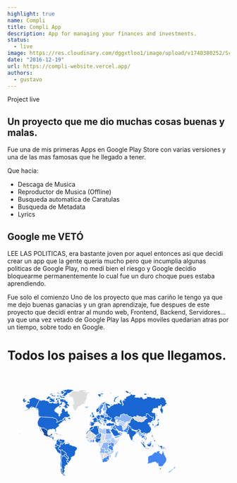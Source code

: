 ```yaml
---
highlight: true
name: Compli
title: Compli App
description: App for managing your finances and investments.
status:
  - live
image: https://res.cloudinary.com/dggxtloo1/image/upload/v1740380252/Screenshot_2025-02-24_at_02.57.07_nwdmrf.png
date: "2016-12-19"
url: https://compli-website.vercel.app/
authors:
  - gustavo
---
```


<Callout type="white">Project live</Callout>

## Un proyecto que me dio muchas cosas buenas y malas.

Fue una de mis primeras Apps en Google Play Store con varias versiones y una de las mas famosas que he llegado a tener.

Que hacia:

- Descaga de Musica
- Reproductor de Musica (Offline)
- Busqueda automatica de Caratulas
- Busqueda de Metadata
- Lyrics

## Google me VETÓ

LEE LAS POLITICAS, era bastante joven por aquel entonces asi que decidi crear un app que la gente queria mucho pero que incumplia algunas politicas de Google Play,
no medí bien el riesgo y Google decidio bloquearme permanentemente lo cual fue un duro choque pues estaba aprendiendo.

<ImageBlog
  src="/images/blog/trendymusic/data_mundi.png"
  width="718"
  height="404"
  alt="Image"
/>

Fue solo el comienzo Uno de los proyecto que mas cariño le tengo ya que me dejo
buenas ganacias y un gran aprendizaje, fue despues de este proyecto que decidí entrar
al mundo web, Frontend, Backend, Servidores... ya que una vez vetado de Google Play
las Apps moviles quedarian atras por un tiempo, sobre todo en Google.

# Todos los paises a los que llegamos.

<div className="mt-3 flex items-center justify-center rounded bg-white">
  <svg
    height="278"
    viewBox="0 0 393 278"
    fill="none"
    xmlns="http://www.w3.org/2000/svg"
  >
    <g clip-path="url(#clip0_216_7)">
      <path
        d="M260.675 124.612L261.806 125.093L262.573 124.901L262.71 124.304L263.509 124.088L264.013 123.679L264.073 122.633L264.898 122.368L265.008 121.895L265.551 122.218L265.859 122.255L266.463 122.263L267.259 122.512L267.624 122.659L268.303 122.217L268.687 122.476L268.921 121.865L269.563 121.871L269.677 121.665L269.695 121.124L270.063 120.661L270.677 120.939L270.638 121.347L270.987 121.406L271.073 122.527L271.561 122.94L271.89 122.663L272.317 122.517L272.847 121.897L273.58 121.989L274.669 121.96L274.927 122.335L274.351 122.485L273.869 122.745L272.694 122.933L271.616 123.251L271.109 123.82L271.43 124.366L271.693 125.023L271.256 125.583L271.373 126.063L271.149 126.549L270.156 126.528L270.709 127.364L270.076 127.704L269.736 128.467L269.93 129.237L269.562 129.588L269.164 129.489L268.35 129.677L268.285 130.02L267.522 130.035L267.013 130.768L267.121 131.825L265.809 132.354L265.066 132.262L264.872 132.539L264.239 132.403L263.186 132.589L261.303 131.991L262.117 130.859L261.934 130.056L261.104 129.858L260.92 129.051L260.441 128.052L260.802 127.355L260.319 127.17L260.454 126.235L260.675 124.612Z"
        fill="#DDDDDD"
        stroke="#FDFDFD"
      />
      <path
        d="M222.758 178.704L222.869 179.045L222.7 179.596L222.886 180.129L222.719 180.547L222.828 180.929L220.541 180.904L220.377 184.505L221.098 185.452L221.783 186.171L219.769 186.629L217.147 186.446L216.415 185.902L211.979 185.949L211.821 186.026L211.163 185.503L210.457 185.463L209.826 185.655L209.273 185.886L209.205 185.153L209.376 184.171L209.745 183.117L209.83 182.639L210.197 181.627L210.44 181.17L211.08 180.429L211.441 179.935L211.57 179.101L211.538 178.457L211.186 178.059L210.916 177.378L210.646 176.718L210.727 176.492L211.047 176.04L210.739 174.967L210.507 174.234L209.956 173.52L210.076 173.314L210.513 173.164L210.83 173.183L211.227 173.052L214.478 173.074L214.749 173.9L215.06 174.557L215.295 174.915L215.724 175.499L216.438 175.406L216.796 175.255L217.428 175.407L217.589 175.143L217.874 174.485L218.548 174.449L218.629 174.261L219.184 174.243L219.061 174.656L220.408 174.639L220.439 175.336L220.631 175.769L220.463 176.448L220.532 177.128L220.881 177.544L220.818 178.87L221.096 178.776L221.57 178.796L222.245 178.646L222.758 178.704ZM209.92 172.977L209.607 172.133L210.085 171.665L210.403 171.478L210.798 171.853L210.4 172.077L210.24 172.377L210.198 172.845L209.92 172.977Z"
        fill="#8AB4F8"
        stroke="#FDFDFD"
      />
      <path
        d="M217.633 117.081L217.548 117.537L217.728 118.104L218.155 118.44L218.174 118.778L217.851 118.984L217.801 119.411L217.352 120.065L217.159 119.954L217.144 119.663L216.563 119.241L216.418 118.589L216.444 117.683L216.571 117.272L216.41 117.045L216.314 116.635L216.721 115.966L216.772 116.218L217.059 116.078L217.301 116.443L217.568 116.579L217.633 117.081Z"
        fill="#8AB4F8"
        stroke="#FDFDFD"
      />
      <path
        d="M252.081 138.917L252.27 138.854L252.337 139.177L253.175 138.985L254.071 139.016L254.733 139.028L255.395 138.23L256.093 137.448L256.713 136.685L256.948 137.09L257.2 138.045L256.658 138.052L256.619 138.843L256.828 139.003L256.386 139.251L256.431 139.735L256.165 140.221L256.17 140.703L255.958 140.946L252.678 140.401L252.145 139.199L252.081 138.917Z"
        fill="#1967D2"
        stroke="#FDFDFD"
      />
      <path
        d="M131.608 236.101L131.003 236.072L129.956 236.116L129.182 232.628L129.724 233.318L130.476 234.483L131.94 235.36L133.389 235.705L133.108 236.526L132.214 236.617L131.608 236.101ZM128.682 191.996L130.862 193.906L131.774 194.076L133.185 194.951L134.357 195.403L134.567 195.931L133.685 197.791L134.802 198.105L136.056 198.272L136.881 198.054L137.748 197.117L137.795 196.052L138.315 195.821L138.925 196.507L138.983 197.47L138.166 198.16L137.487 198.666L136.426 199.864L135.205 201.579L135.059 202.574L134.955 203.871L135.116 205.11L134.927 205.415L134.961 206.234L134.976 206.906L136.449 207.967L136.421 208.867L137.179 209.425L137.193 210.065L136.457 211.752L134.993 212.503L132.979 212.82L131.8 212.712L132.154 213.52L132.094 214.524L132.393 215.205L131.875 215.679L130.831 215.891L129.784 215.433L129.436 215.789L129.823 217.149L130.562 217.549L131.076 217.092L131.497 217.805L130.612 218.252L129.959 219.144L130.069 220.545L129.956 221.316L129.006 221.345L128.346 222.114L128.263 223.187L129.486 224.202L130.485 224.465L130.416 225.78L129.391 226.639L129.106 228.416L128.335 229.031L128.059 229.759L128.717 231.312L129.58 232.166L129.139 232.105L128.168 231.907L125.749 231.795L125.16 230.933L124.9 229.779L124.281 229.906L123.804 229.385L123.338 227.794L123.983 227.111L124.106 226.176L123.801 225.438L124.076 224.164L124.044 222.255L123.762 221.416L124.147 221.138L123.931 220.616L123.397 220.345L123.644 219.739L123.063 219.234L122.525 217.643L122.877 217.35L122.369 215.686L122.365 214.279L122.408 213.088L122.953 212.574L122.383 211.279L122.172 210.074L122.818 209.213L122.596 208.113L122.997 206.853L122.806 205.66L122.503 205.429L121.669 203.251L122.129 201.963L121.876 200.742L122.104 199.624L122.639 198.445L123.313 197.686L122.902 197.196L123.084 196.801L122.8 194.794L123.894 194.186L124.142 192.924L123.994 192.643L124.774 191.544L126.208 191.827L126.919 192.664L127.25 191.713L128.5 191.737L128.682 191.996Z"
        fill="#1967D2"
        stroke="#FDFDFD"
      />
      <path
        d="M241.384 117.799L242.805 117.568L243.032 117.907L243.468 118.127L243.287 118.472L243.902 118.938L243.654 119.35L244.144 119.703L244.656 119.919L244.767 120.838L244.399 120.889L243.897 120.135L243.87 119.91L243.426 119.941L243.048 119.587L242.864 119.612L242.409 119.236L241.588 118.911L241.626 118.274L241.384 117.799Z"
        fill="#AECBFA"
        stroke="#FDFDFD"
      />
      <path
        d="M265.393 226.601L265.941 227.098L266.838 227.308L266.814 227.585L266.417 228.255L264.856 228.299L264.984 227.518L265.259 226.898L265.393 226.601Z"
        fill="#DDDDDD"
        stroke="#FDFDFD"
      />
      <path
        d="M346.402 219.184L347.216 219.772L347.844 219.611L348.769 219.369L349.327 219.509L348.754 221.262L348.224 221.767L347.664 222.947L347.449 222.515L346.356 223.504L346.164 223.412L345.559 223.315L345.408 222.005L345.622 221.016L345.502 219.681L345.779 219.016L346.402 219.184ZM353.641 183.303L353.901 184.272L354.675 183.826L354.955 184.357L355.396 184.851L355.196 185.394L355.264 186.474L355.36 187.091L355.61 187.246L355.7 188.334L355.469 188.969L355.666 189.831L356.753 190.529L357.379 191.152L358.01 191.735L357.792 192.032L358.25 192.852L358.379 194.256L358.87 193.988L359.172 194.57L359.489 194.383L359.369 195.769L359.92 196.589L360.307 197.094L360.897 198.192L360.934 199.275L360.779 200.015L360.48 200.843L360.673 201.994L360.265 203.172L359.89 203.801L359.274 204.978L359.08 205.763L358.55 206.745L357.712 207.952L356.701 208.585L355.979 209.642L355.418 210.305L354.721 211.494L354.07 212.183L353.454 213.217L352.968 214.193L352.894 214.632L352.119 215.101L350.94 215.077L349.765 215.597L349.085 216.124L348.229 216.716L347.598 216.006L347.045 215.724L347.487 214.988L346.835 215.219L345.546 216.2L344.78 215.759L344.292 215.508L343.726 215.375L342.851 214.907L342.467 213.984L342.625 212.904L342.587 212.181L342.274 211.591L341.306 211.372L341.848 210.735L341.895 209.698L341.114 210.626L340.09 210.834L340.853 210.093L341.279 209.314L341.858 208.663L342.078 207.648L340.906 208.757L340.08 209.208L339.376 210.277L338.717 209.656L338.966 208.942L338.569 207.922L338.18 207.395L338.46 207.084L337.31 206.228L336.598 206.15L335.746 205.451L333.801 205.505L332.302 205.919L331 206.32L329.996 206.186L328.712 206.816L327.715 207.093L327.299 207.785L326.772 208.313L325.894 208.298L325.181 208.382L324.331 208.117L323.536 208.221L322.798 208.258L321.967 208.934L321.676 208.876L321.049 209.217L320.442 209.629L319.66 209.55L318.979 209.521L318.07 208.612L317.565 208.341L317.798 207.577L318.375 207.418L318.607 207.11L318.687 206.638L319.065 205.729L319.14 204.948L318.882 203.603L318.897 202.874L319.105 202.132L318.868 201.291L318.915 200.899L318.562 200.387L318.624 199.369L318.211 198.365L318.169 197.805L318.558 198.375L318.408 197.191L318.877 197.569L319.087 198.068L319.217 197.428L318.871 196.415L318.829 196.03L318.668 195.644L318.919 194.93L319.21 194.621L319.477 194.016L319.491 193.28L320.072 192.414L319.986 193.356L320.603 192.511L321.532 192.114L322.167 191.607L323.064 191.169L323.585 191.097L323.834 191.249L324.77 190.812L325.455 190.703L325.656 190.436L325.989 190.319L326.568 190.374L327.764 190.026L328.439 189.5L328.815 188.863L329.578 188.257L329.693 187.762L329.831 187.103L330.725 186.089L331.044 187.149L331.552 186.911L331.242 186.326L331.68 185.737L332.114 186.013L332.36 185.091L333.029 184.508L333.366 184.041L333.943 183.846L333.987 183.499L334.481 183.651L334.519 183.344L335.012 183.188L335.584 183.034L336.303 183.601L336.84 184.33L337.509 184.343L338.201 184.48L338.054 183.796L338.688 182.841L339.239 182.542L339.078 182.231L339.633 181.543L340.352 181.124L340.889 181.276L341.861 181.065L341.889 180.45L341.14 180.051L341.752 179.875L342.431 180.192L342.97 180.692L343.844 181.014L344.174 180.896L344.803 181.276L345.514 180.938L345.897 181.047L346.199 180.825L346.604 181.43L346.249 182.085L345.754 182.572L345.394 182.607L345.452 183.084L345.055 183.699L344.58 184.292L344.61 184.646L345.38 185.328L346.148 185.741L346.674 186.171L347.346 186.921L347.66 186.928L348.159 187.256L348.251 187.658L349.24 188.105L350.017 187.701L350.363 187.034L350.646 186.492L350.911 185.804L351.373 184.827L351.299 184.239L351.428 183.886L351.406 183.176L351.685 182.243L351.913 181.998L351.806 181.58L352.158 180.943L352.431 180.284L352.509 179.933L352.953 179.484L353.204 180.089L353.197 180.856L353.456 181.006L353.434 181.525L353.751 182.156L353.741 182.845L353.641 183.303Z"
        fill="#4285F4"
        stroke="#FDFDFD"
      />
      <path
        d="M213.505 108.406L213.463 108.988L212.885 108.993L213.117 109.305L212.836 110.222L212.63 110.463L211.76 110.493L211.266 110.807L210.426 110.717L208.961 110.368L208.725 109.865L207.755 110.111L207.619 110.399L207.032 110.186L206.487 110.165L206.045 109.903L206.179 109.542L206.136 109.301L206.423 109.227L206.941 109.61L207.074 109.224L207.98 109.291L208.694 109.022L209.165 109.067L209.502 109.355L209.564 109.113L209.384 108.193L209.736 107.995L210.069 107.333L210.844 107.793L211.357 107.202L211.711 107.076L212.523 107.511L212.987 107.434L213.469 107.723L213.37 107.895L213.505 108.406Z"
        fill="#4285F4"
        stroke="#FDFDFD"
      />
      <path
        d="M244.399 120.889L243.668 120.722L243.074 120.127L242.864 119.612L243.047 119.586L243.426 119.941L243.87 119.91L243.897 120.135L244.399 120.889ZM246.411 116.741L247.06 117.441L247.707 118.389L248.196 118.425L248.542 118.782L247.702 118.912L247.651 119.954L247.562 120.429L247.188 120.727L247.31 121.396L247.056 121.468L246.334 120.788L246.623 120.108L246.24 119.732L245.878 119.829L244.767 120.838L244.656 119.919L244.144 119.703L243.654 119.35L243.902 118.938L243.287 118.472L243.468 118.127L243.032 117.907L242.805 117.568L242.999 117.335L243.825 117.709L244.393 117.79L244.521 117.628L243.91 116.905L244.143 116.693L244.444 116.734L245.253 117.545L245.747 117.627L245.851 117.281L246.411 116.741Z"
        fill="#8AB4F8"
        stroke="#FDFDFD"
      />
      <path
        d="M228.807 171.549L228.779 170.217L228.505 169.71L229.179 169.805L229.5 169.167L230.095 169.243L230.132 169.674L230.368 169.937L230.406 170.293L230.126 170.518L229.684 171.1L229.284 171.512L228.807 171.549Z"
        fill="#AECBFA"
        stroke="#FDFDFD"
      />
      <path
        d="M199.787 103.754L200.499 103.878L201.418 103.574L202.033 104.201L202.61 104.549L202.486 105.547L202.237 105.597L202.144 106.414L201.274 105.773L200.775 105.874L200.052 105.18L199.582 104.607L199.118 104.583L198.972 104.057L199.787 103.754Z"
        fill="#4285F4"
        stroke="#FDFDFD"
      />
      <path
        d="M199.453 159.666L198.541 159.797L198.263 159.028L198.34 156.471L198.102 156.245L198.062 155.698L197.666 155.302L197.35 154.981L197.468 154.395L197.863 154.262L198.099 153.77L198.612 153.675L198.849 153.333L199.243 153.011L199.638 153.011L200.468 153.655L200.43 154.015L200.669 154.678L200.433 155.131L200.553 155.434L200.04 156.132L199.685 156.471L199.488 157.168L199.529 157.883L199.453 159.666Z"
        fill="#AECBFA"
        stroke="#FDFDFD"
      />
      <path
        d="M193.395 155.906L192.644 155.622L192.13 155.66L191.734 155.943L191.26 155.697L191.063 155.339L190.55 155.093L190.514 154.45L190.792 153.958L190.755 153.579L191.667 152.668L191.828 151.888L192.105 151.622L192.656 151.774L193.09 151.546L193.249 151.241L194.117 150.745L194.315 150.382L195.339 149.923L195.93 149.751L196.205 149.98H196.913L196.835 150.516L196.953 151.032L197.584 151.775L197.624 152.308L198.887 152.574L198.849 153.333L198.613 153.675L198.1 153.77L197.863 154.262L197.468 154.395L196.52 154.376L196.006 154.281L195.651 154.451L195.176 154.376L193.28 154.432L193.239 155.056L193.395 155.906Z"
        fill="#DDDDDD"
        stroke="#FDFDFD"
      />
      <path
        d="M296.754 140.879L296.878 141.758L296.462 141.581L296.672 142.537L296.276 141.932L296.149 141.301L295.834 140.733L295.305 140.044L294.285 140.002L294.475 140.512L294.217 141.173L293.715 140.936L293.59 141.164L293.262 141.047L292.819 140.953L292.522 139.954L292 139.037L292.087 138.312L291.377 137.995L291.541 137.535L292.167 137.065L291.292 136.437L291.506 135.595L292.444 136.119L292.996 136.17L293.21 137.022L294.243 137.166L295.247 137.124L295.9 137.318L295.559 138.365L295.103 138.437L294.86 139.146L295.577 139.771L295.615 138.986L295.926 138.979L296.754 140.879Z"
        fill="#4285F4"
        stroke="#FDFDFD"
      />
      <path
        d="M219.57 113.807L219.901 114.387L220.297 114.266L221.082 114.468L222.594 114.545L223.044 114.167L224.231 113.849L225.003 114.33L225.639 114.462L225.134 115.05L224.842 116.023L225.234 116.8L224.333 116.627L223.329 117.05L223.378 117.733L222.422 117.856L221.688 117.409L220.897 117.78L220.116 117.742L219.986 116.854L219.442 116.424L219.615 116.239L219.494 116.079L219.614 115.641L219.992 115.221L219.439 114.624L219.334 114.136L219.57 113.807Z"
        fill="#4285F4"
        stroke="#FDFDFD"
      />
      <path
        d="M112.867 139.11L112.587 139.167L112.407 138.467L112.066 138.111L112.406 137.334L112.707 137.402L112.958 138.415L112.867 139.11ZM113.029 135.667L111.84 135.852L111.83 135.393L112.347 135.299L113.036 135.354L113.029 135.667ZM113.917 135.684L113.601 136.55L113.431 136.381L113.522 135.739L113.128 135.252L113.149 135.106L113.917 135.684Z"
        fill="#AECBFA"
        stroke="#FDFDFD"
      />
      <path
        d="M215.784 112.975L216.15 112.972L215.927 113.583L216.47 114.116L216.36 114.768L216.105 114.816L215.929 114.957L215.614 115.26L215.506 116.022L214.558 115.499L214.163 114.947L213.744 114.649L213.279 114.141L213.039 113.699L212.497 113.071L212.689 112.481L213.07 112.808L213.275 112.524L213.748 112.473L214.636 112.702L215.329 112.673L215.784 112.975Z"
        fill="#8AB4F8"
        stroke="#FDFDFD"
      />
      <path
        d="M219.391 99.7424L220.338 99.7292L221.342 99.1403L221.476 98.2453L222.234 97.7315L222.069 97.044L222.635 96.7683L223.619 96.1362L224.663 96.5194L224.842 96.9168L225.344 96.7209L226.321 97.0761L226.499 97.7899L226.333 98.216L227.033 99.2283L227.484 99.5077L227.444 99.7955L228.138 100.043L228.464 100.453L228.112 100.796L227.297 100.759L227.134 100.891L227.433 101.402L227.742 102.345L226.938 102.461L226.652 102.797L226.655 103.558L226.25 103.413L225.369 103.503L225.087 103.153L224.72 103.412L224.346 103.215L223.563 103.202L222.431 102.838L221.43 102.75L220.652 102.786L220.152 103.199L219.695 103.256L219.609 102.597L219.274 101.912L219.851 101.597L219.804 100.98L219.478 100.416L219.391 99.7424Z"
        fill="#8AB4F8"
        stroke="#FDFDFD"
      />
      <path
        d="M99.4256 146.002L99.4047 145.841L99.5684 145.784L99.7484 145.927L100.224 145.211L100.419 145.214L100.401 145.374L100.594 145.397L100.558 145.718L100.305 146.215L100.403 146.397L100.239 146.815L100.305 146.935L100.084 147.531L99.8542 147.847L99.6557 147.864L99.377 148.279L99.0625 148.274L99.2818 146.941L99.4256 146.002Z"
        fill="#4285F4"
        stroke="#FDFDFD"
      />
      <path
        d="M123.994 192.643L123.233 192.815L122.627 191.17L121.905 189.857L122.145 188.717L121.511 188.228L121.275 187.377L120.694 186.593L121.253 185.326L120.704 184.369L120.948 183.975L120.719 183.546L121.069 182.957L121.039 181.983L121.025 181.186L121.237 180.796L120.178 178.945L121.013 179.036L121.565 179.013L121.783 178.665L122.747 178.196L123.279 177.769L124.733 177.569L124.656 178.415L124.798 178.858L124.761 179.629L126.004 180.645L127.237 180.81L127.698 181.252L128.46 181.459L128.914 181.785L129.623 181.78L130.274 182.105L130.355 182.764L130.613 183.111L130.645 183.597L130.332 183.619L130.858 184.961L132.943 184.982L132.835 185.667L132.985 186.116L133.597 186.425L133.887 187.149L133.802 188.076L133.53 188.592L133.702 189.244L133.37 189.485L133.301 189.129L132.273 188.545L131.255 188.536L129.367 188.893L128.952 189.932L128.972 190.57L128.682 191.996L128.5 191.737L127.249 191.713L126.918 192.664L126.207 191.827L124.774 191.544L123.994 192.643Z"
        fill="#1967D2"
        stroke="#FDFDFD"
      />
      <path
        d="M135.205 201.579L136.426 199.864L137.487 198.666L138.166 198.16L138.983 197.47L138.924 196.507L138.314 195.821L137.795 196.052L137.959 195.357L138.007 194.646L137.984 193.999L137.576 193.781L137.166 193.968L136.773 193.932L136.574 193.47L136.397 192.386L136.169 192.028L135.401 191.716L134.994 191.961L133.805 191.754L133.739 190.137L133.37 189.485L133.702 189.244L133.531 188.592L133.802 188.076L133.887 187.149L133.597 186.425L132.985 186.116L132.835 185.667L132.943 184.982L130.858 184.961L130.332 183.619L130.646 183.597L130.614 183.111L130.355 182.764L130.274 182.105L129.623 181.78L128.914 181.785L128.46 181.459L127.698 181.252L127.238 180.81L126.004 180.645L124.761 179.629L124.798 178.858L124.657 178.415L124.734 177.569L123.28 177.769L122.747 178.196L121.783 178.665L121.565 179.013L121.013 179.036L120.178 178.945L119.597 179.162L119.076 179.03L119.062 177.293L118.187 177.974L117.236 177.941L116.77 177.346L116.054 177.273L116.228 176.79L115.601 176.1L115.121 175.082L115.39 174.869L115.371 174.389L116.033 174.06L115.893 173.446L116.158 173.062L116.221 172.525L117.47 171.756L118.338 171.543L118.492 171.371L119.485 171.406L119.954 168.316L119.951 167.839L119.789 167.191L119.312 166.772L119.313 165.972L119.909 165.782L120.146 165.896L120.188 165.458L119.553 165.343L119.519 164.638L121.662 164.678L122.062 164.279L122.337 164.641L122.57 165.307L122.77 165.155L123.362 165.764L124.236 165.688L124.436 165.346L125.271 165.081L125.709 164.891L125.871 164.416L126.629 164.094L126.591 163.866L125.64 163.77L125.531 163.066L125.583 162.306L125.073 162.019L125.273 161.905L126.103 162.059L126.971 162.347L127.293 162.081L128.09 161.912L129.328 161.477L129.734 161.06L129.622 160.737L130.178 160.7L130.45 160.948L130.281 161.442L130.634 161.613L130.902 162.146L130.578 162.525L130.406 163.492L130.677 164.061L130.752 164.573L131.423 165.104L131.979 165.161L132.099 164.934L132.417 164.878L132.934 164.689L133.294 164.386L133.888 164.481L134.166 164.444L134.761 164.539L134.882 164.312L134.686 164.085L134.808 163.763L135.243 163.858L135.761 163.745L136.393 163.992L136.867 164.219L137.227 163.917L137.465 163.974L137.621 164.277L138.137 164.202L138.578 163.786L138.905 162.955L139.594 161.935L139.952 161.879L140.22 162.504L140.834 164.45L141.389 164.639L141.424 165.412L140.589 166.318L140.946 166.657L142.891 166.827L142.934 167.958L143.765 167.222L145.155 167.618L146.984 168.295L147.544 168.953L147.35 169.556L148.657 169.216L150.805 169.816L152.432 169.758L154.068 170.678L155.511 171.918L156.348 172.237L157.3 172.292L157.702 172.63L158.082 174.061L158.292 174.721L157.896 176.574L157.361 177.315L155.863 178.878L155.194 180.158L154.4 181.137L154.125 181.157L153.881 181.983L154.05 184.12L153.819 185.884L153.74 186.644L153.411 187.094L153.3 188.642L152.296 190.166L152.178 191.376L151.356 191.899L151.131 192.599L149.964 192.61L148.287 193.085L147.589 193.614L146.414 193.987L145.213 194.949L144.425 196.135L144.313 197.034L144.568 197.708L144.493 198.944L144.318 199.526L143.618 200.22L142.66 202.412L141.854 203.418L141.195 204.002L140.844 205.226L140.247 205.945L139.856 205.242L140.278 204.635L139.567 203.794L138.645 203.108L137.441 202.323L137.064 202.371L135.877 201.421L135.205 201.579Z"
        fill="#1967D2"
        stroke="#FDFDFD"
      />
      <path
        d="M322.336 161.287L322.755 160.849L323.64 160.21L323.625 160.785L323.574 161.519L323.058 161.501L322.833 161.898L322.336 161.287Z"
        fill="#AECBFA"
        stroke="#FDFDFD"
      />
      <path
        d="M294.586 133.878L295.118 134.268L295.171 135.028L294.291 135.091L293.389 135.027L292.726 135.232L291.684 134.792L291.604 134.541L292.178 133.597L292.7 133.266L293.522 133.543L294.064 133.551L294.586 133.878Z"
        fill="#DDDDDD"
        stroke="#FDFDFD"
      />
      <path
        d="M228.344 191.488L226.786 192.333L225.773 193.203L225.348 194L225.017 194.439L224.431 194.516L224.211 195.097L224.078 195.459L223.407 195.738L222.519 195.672L222.031 195.327L221.573 195.183L221.019 195.462L220.763 196.026L220.207 196.387L219.683 196.911L218.906 197.029L218.69 196.622L218.796 195.895L218.219 194.765L217.915 194.583L218.031 191.142L219.084 191.107L219.25 186.996L220.074 186.96L221.772 186.558L222.149 187.026L222.869 186.582L223.222 186.583L223.818 186.333L224.012 186.412L224.411 187.346L224.6 187.542L224.928 188.206L226.13 189.485L226.593 189.624L226.576 190.018L226.856 190.768L227.667 190.95L228.344 191.488Z"
        fill="#DDDDDD"
        stroke="#FDFDFD"
      />
      <path
        d="M213.316 158.363L214.226 158.287L214.421 157.986L214.62 158.023L214.899 158.268L216.241 157.833L216.712 157.4L217.301 157.022L217.177 156.626L217.493 156.513L218.562 156.586L219.583 156.075L220.354 154.844L220.9 154.388L221.607 154.197L221.735 154.69L222.38 155.37L222.388 155.843L222.198 156.297L222.283 156.637L222.684 156.976L223.522 157.446L224.123 157.897L224.128 158.255L224.889 158.838L225.371 159.326L225.657 159.984L226.455 160.434L226.657 160.772L226.302 160.904L225.588 160.867L224.754 160.755L224.358 160.849L224.162 161.112L223.806 161.15L223.407 160.926L222.182 161.471L221.666 161.359L221.508 161.453L221.195 162.109L220.361 161.903L219.567 161.792L218.85 161.38L217.935 161.006L217.343 161.362L216.95 161.925L216.835 162.692L216.12 162.637L215.365 162.45L214.733 163.049L214.142 164.078L214.021 163.741L213.98 163.236L213.463 162.881L213.064 162.32L212.983 161.927L212.464 161.347L212.542 161.01L212.42 160.541L212.494 159.697L212.77 159.491L213.316 158.363Z"
        fill="#DDDDDD"
        stroke="#FDFDFD"
      />
      <path
        d="M132.292 109.718L132.982 109.934L133.931 109.939L133.317 110.504L132.935 110.59L131.775 109.946L131.612 109.453L132.058 109.025L132.292 109.718ZM134.863 106.086L134.355 106.095L133.155 105.578L132.362 104.843L132.745 104.73L133.995 105.152L134.879 105.811L134.863 106.086ZM72.9895 103.917L72.4112 104.09L71.0089 103.27L70.922 102.699L70.2286 102.08L70.2063 101.644L69.3134 101.277L69.242 100.393L69.4555 100.023L70.3935 100.453L70.9101 100.739L71.7789 100.968L71.8948 101.549L72.1254 102.326L72.902 103.027L72.9895 103.917ZM140.91 103.9L140.037 105.191L140.769 104.708L141.396 105.03L140.948 105.545L141.776 105.97L142.265 105.633L143.194 106.11L142.732 107.167L143.456 106.939L143.474 107.731L143.622 108.621L143.025 109.874L142.546 109.91L141.935 109.627L142.341 108.464L142.083 108.261L140.718 109.497L140.11 109.432L140.947 108.77L140.027 108.401L138.931 108.444L136.987 108.339L136.917 107.917L137.622 107.419L137.26 107.01L138.283 106.143L139.707 103.813L140.498 102.994L141.446 102.484L141.894 102.575L141.609 102.977L140.91 103.9ZM67.2607 94.3763L68.264 94.3187L67.2317 96.1613L67.5551 97.5533L67.1659 97.5213L66.8591 96.7295L66.805 95.9532L66.525 95.383L66.6441 94.6416L66.8968 94.1115L67.2607 94.3763ZM122.947 84.3671L122.321 85.2625L121.96 85.0907L121.835 84.5713L121.936 84.4566L122.422 83.9416L122.814 83.9959L122.947 84.3671ZM120.786 83.261L119.405 84.1473L118.779 84.0768L118.721 83.5861L119.628 82.819L120.891 82.9006L120.786 83.261ZM119.403 77.721L119.313 78.5457L119.89 78.2998L120.269 78.804L121.063 79.492L121.938 80.1487L121.75 81.0109L122.488 80.9035L122.971 81.5556L121.985 82.0486L120.687 81.5312L120.396 80.7026L119.219 81.5886L117.607 82.439L117.635 81.3567L116.321 81.4523L117.4 80.5908L117.976 79.1814L118.801 77.5166L119.403 77.721ZM128.6 75.5178L127.573 75.5466L127.619 74.6032L128.325 73.5327L129.231 73.3305L129.743 73.9265L129.545 74.7333L129.343 74.9811L128.6 75.5178ZM112.286 70.3634L111.49 71.0131L110.505 70.3034L109.732 70.4387L108.857 69.454L109.859 68.8866L110.778 68.0973L111.517 68.7296L111.915 69.151L112.03 69.5444L112.286 70.3634ZM128.412 111.637L127.909 110.822L128.299 108.855L127.912 108.422L127.211 108.645L126.929 108.24L125.942 109.316L125.423 110.425L124.926 111.065L124.444 111.267L124.101 111.328L123.918 111.685L122.054 111.622L120.52 111.57L120.024 111.819L118.711 112.786L118.575 112.901L118.128 113.437L117.173 113.404L116.181 113.369L115.688 113.591L115.778 113.858L115.759 114.286L115.728 114.428L114.248 115.089L113.131 115.263L111.788 115.949L111.529 115.94L111.205 115.716L111.136 115.524L111.205 115.385L111.537 114.898L112.192 114.135L112.675 113.315L112.772 112.087L112.851 110.798L111.955 110.075L112.129 109.811L112.024 109.634L111.733 109.622L111.605 109.394L111.616 109.047L111.398 109.187L111.156 109.127L111.228 108.981L111.047 108.824L111.029 108.45L110.385 107.947L109.679 107.414L108.85 106.796L108.05 106.226L107.036 106.612L106.711 106.597L105.586 106.162L104.702 106.324L103.86 105.798L102.915 105.52L102.259 105.385L102.007 105.115L102.058 104.29L101.735 104.273L101.532 104.858L99.4847 104.752L96.0718 104.57L92.6949 104.382L89.6772 104.209L86.6954 104.031L83.7496 103.85L80.696 103.657L79.726 103.594L76.7802 103.4L73.9421 103.207L73.7984 103.197L72.415 101.533L71.9551 100.789L70.4122 100.014L70.4227 98.5421L70.9058 97.5702L69.9356 96.785L70.2816 95.4436L69.5682 94.1414L69.9092 93.2968L70.7654 92.5215L71.1954 91.4666L69.9721 90.2499L69.8414 88.1763L69.7893 86.8788L69.2492 85.9852L68.9165 85.199L68.8539 84.2132L67.6343 84.7179L66.2733 85.6147L65.9482 84.3476L65.6612 83.4864L64.9705 82.8954L64.0518 82.7277L69.1969 71.9438L73.0261 64.4349L74.3826 65.1623L75.2629 66.3728L76.0966 66.6743L77.2735 65.9454L78.6783 65.4309L79.852 65.8529L81.6223 65.1244L83.2767 64.8247L83.4996 65.7478L84.3643 65.3425L85.0092 64.4206L85.5343 64.7148L86.1377 66.752L87.9544 65.512L87.3217 67.0834L88.5554 66.8722L89.1732 66.3276L90.1967 66.5636L91.1327 67.5843L92.8581 68.5765L93.9165 69.0534L94.8645 69.0181L95.61 70.159L93.9519 70.9929L95.372 71.5975L97.8729 71.6179L98.7908 71.3325L99.2395 72.6162L100.631 71.7271L100.039 70.8026L100.884 70.1936L102.006 70.2042L102.786 70.0744L103.332 70.6161L103.808 71.7664L104.864 71.697L106.094 72.7341L107.583 72.5666L108.853 72.7161L109.208 71.4896L110.128 71.2317L111.257 72.0161L110.597 73.8461L111.693 72.36L112.417 72.4572L113.498 70.5413L112.987 69.2504L112.28 68.346L113.179 66.129L114.768 64.7372L115.794 65.1617L116.329 66.1442L116.689 68.5405L115.554 69.4477L117.054 69.9935L116.332 71.98L118.063 70.5601L118.683 71.9039L117.914 73.3199L118.354 74.6821L119.74 73.3643L120.956 71.7488L121.701 69.5928L122.905 69.8622L124.112 70.2317L124.965 71.3167L124.73 72.2752L123.745 73.237L124.065 74.3197L123.651 75.2415L121.503 76.4215L120.15 76.6148L119.391 75.9741L118.829 76.906L117.449 78.4113L116.929 79.2013L115.484 80.3604L114.125 80.3875L113.15 81.1008L112.71 82.2526L111.577 82.3877L109.972 83.7512L108.315 85.6714L107.505 86.9959L106.827 88.9932L108.101 89.3711L108.057 90.966L108.114 92.2609L109.56 92.0076L111.102 92.8403L111.891 93.508L112.361 94.3206L113.443 94.8552L114.269 95.5657L115.841 95.7598L116.842 95.9773L116.335 97.3458L116.201 98.933L116.493 100.706L117.581 102.227L118.449 101.769L119.374 100.204L119.502 97.7192L119.016 96.8537L120.781 96.1757L122.143 95.1155L122.983 94.0207L123.162 92.9112L122.871 91.4831L122.071 90.1819L123.633 88.4722L123.648 86.8881L124.09 84.1639L124.839 83.7847L126.31 84.3547L127.231 84.588L128.117 84.1865L128.796 84.8257L129.712 85.8896L129.811 86.5756L131.464 86.779L131.078 88.2225L130.876 90.3456L131.662 90.6682L132.152 91.6833L133.732 90.8205L135.035 89.02L135.86 88.2485L136.234 89.7922L137.004 91.952L137.657 93.9566L137.068 94.9513L138.168 95.8944L138.856 96.8403L140.312 97.2963L140.845 97.8238L140.983 99.1573L141.717 99.3929L142 99.9809L141.76 101.719L140.95 102.262L140.144 102.777L138.411 103.261L136.938 104.437L135.21 104.635L133.166 104.235L131.666 104.183L130.61 104.248L129.564 105.303L128.174 105.91L126.329 107.797L124.894 109.083L125.774 108.892L127.797 107.026L130.133 105.878L131.671 105.78L132.391 106.532L131.261 107.493L131.287 109.05L131.406 110.154L132.586 110.894L134.297 110.751L135.604 109.158L135.491 110.203L136.016 110.752L134.617 111.629L132.235 112.424L131.111 112.941L129.788 113.925L129.034 113.808L129.218 112.622L131.191 111.505L129.576 111.504L128.412 111.637ZM99.6597 60.4133L98.7879 61.3338L100.933 60.9528L101.667 62.1376L103.091 61.1761L103.574 61.9873L103.402 64.1236L104.209 63.2915L104.515 61.0804L105.389 60.8425L106.104 61.2659L106.689 62.2329L106.358 64.3407L106.053 65.7994L107.105 66.987L108.298 68.1015L107.862 68.973L106.356 68.9644L106.624 69.7949L106.053 70.503L104.55 70.0427L103.241 69.3515L102.187 69.3482L100.262 69.8493L97.9103 69.9161L96.2336 69.946L96.1578 68.9494L95.1872 68.2711L94.3385 68.389L93.942 66.6504L94.6315 66.5137L96.1346 66.3263L97.3138 66.5713L98.6075 66.3203L97.112 65.6752L95.204 65.5965L93.9986 65.4153L93.8778 64.5891L96.236 64.0243L94.9145 63.8999L93.6523 63.1441L95.0909 61.6648L96.1074 60.88L98.9744 59.8658L99.6597 60.4133ZM108.119 60.7423L106.794 62.058L106.08 60.4304L106.525 60.1403L107.68 60.1991L108.119 60.7423ZM131.72 63.7203L131.636 64.2876L130.739 64.1446L129.832 64.0355L128.822 64.24L128.611 64.1149L128.035 62.9103L128.314 62.1689L128.787 62.0632L130.629 62.4377L131.72 63.7203ZM123.082 62.8728L123.311 64.1998L124.683 62.6164L127.106 61.9536L127.849 64.2311L127.293 65.5422L129.179 65.091L130.233 64.3548L131.812 65.5465L132.694 66.5986L132.532 67.4591L134.277 67.1331L134.808 68.4855L136.687 69.3998L137.223 70.2493L137.562 72.115L135.702 72.9281L137.487 74.285L138.79 74.7842L139.648 76.6038L141.046 76.7747L140.447 78.0749L138.347 80.1239L137.427 79.2654L136.433 77.4132L135.202 77.5972L134.835 78.6515L135.518 79.7549L136.561 80.6495L136.805 81.156L136.984 82.9369L136.384 84.2036L135.332 83.6695L133.357 82.1383L134.273 83.7357L134.99 84.8226L135.011 85.4491L132.642 84.6127L130.93 83.497L130.027 82.5648L130.491 82.071L129.346 81.0807L128.271 80.1148L128.12 80.6663L125.41 80.7792L124.828 80.1183L125.808 78.7969L127.516 78.8746L129.437 78.7735L129.324 78.1017L129.908 77.1822L131.569 75.4511L131.551 74.5707L131.379 73.9037L130.306 72.8736L128.685 72.0941L129.402 71.6419L128.841 70.3854L128.094 70.1943L127.607 69.4745L126.98 70.0428L125.3 70.1534L122.26 69.4664L120.598 68.7407L119.291 68.3157L118.821 67.5393L120.049 66.6961L118.836 66.5878L119.303 64.4844L120.626 62.6806L121.821 61.9115L124.213 61.5452L123.082 62.8728ZM111.99 60.2318L112.815 60.7745L114.434 60.6852L114.404 61.3187L113.214 62.2358L114.139 63.2901L113.269 65.1316L111.565 65.7906L110.793 65.533L110.519 64.6722L109.028 62.8636L109.305 62.1883L110.951 62.6263L110.557 61.1666L111.99 60.2318ZM117.168 63.1163L115.65 64.6063L114.702 64.4046L114.885 62.5197L115.319 61.4889L116.097 60.6351L117.171 60.1457L118.897 60.3979L120.31 61.0619L118.325 62.8261L117.168 63.1163ZM92.588 63.3844L89.8368 64.1182L89.8041 63.1379L88.3522 61.7659L89.1615 60.916L90.5105 59.4338L91.9488 58.1036L91.7988 56.6498L94.8191 56.6819L95.7582 57.3298L97.849 57.733L98.3687 58.4687L98.8519 59.5029L97.5314 59.9116L94.7556 61.1258L93.0022 62.4959L92.588 63.3844ZM118.609 58.4001L117.827 59.1936L116.697 58.8835L115.898 58.2233L116.752 57.2769L118.184 56.8146L118.587 57.6694L118.609 58.4001ZM116.186 54.1094L116.37 55.2021L115.913 56.3668L114.85 57.9537L113.38 58.0196L112.636 57.5481L113.204 56.2888L111.801 56.2797L112.481 54.5812L113.333 54.7643L114.887 54.1143L115.997 54.4058L116.186 54.1094ZM107.71 54.3008L107.671 55.1368L108.584 54.8538L109.408 55.0377L109.069 56.1452L108.098 57.1258L105.115 57.1468L102.587 57.8051L101.257 57.7119L101.513 56.9584L103.673 56.2123L99.8106 55.9761L98.8262 55.44L101.033 53.397L102.121 52.8536L104.051 53.9368L104.91 55.4586L106.252 55.8311L106.071 53.5192L107.216 52.8175L107.941 53.199L107.71 54.3008ZM119.645 53.6339L120.225 54.4545L121.839 54.6327L122.259 55.4244L121.758 56.2288L122.503 56.849L122.809 57.4193L123.911 57.6075L125.033 57.9097L126.518 57.5583L128.277 57.5357L129.549 57.8446L130.162 58.7324L130.043 59.6219L129.336 60.1558L127.912 60.5122L126.959 60.1282L124.421 60.2654L122.69 60.137L121.442 59.7142L119.483 58.7966L119.674 57.5929L119.981 56.5052L119.574 55.4461L117.973 54.9911L117.334 54.1643L118.015 53.2849L119.645 53.6339ZM102.819 50.0821L101.797 51.8578L100.795 52.5411L99.9715 52.5461L97.9343 53.3214L96.4567 53.4748L95.5868 52.8086L97.8499 51.3159L100.304 50.044L101.534 50.2712L102.819 50.0821ZM120.715 52.7552L120.305 52.7884L118.858 52.4583L118.937 51.7788L120.542 52.0091L120.915 52.4965L120.715 52.7552ZM107.723 50.6592L105.888 51.1107L105.064 50.1993L106.104 49.5487L107.376 49.478L108.308 50.0301L107.723 50.6592ZM109.18 48.6345L107.987 48.9309L106.665 48.7398L106.826 48.4224L108.02 47.8271L108.36 48.0051L109.18 48.6345ZM119.647 51.3342L118.259 51.6565L117.816 51.0713L117.87 50.1309L118.239 49.1803L119.232 49.3887L119.619 49.603L120.203 50.5414L119.647 51.3342ZM116.521 50.292L116.4 51.3059L115.222 50.87L114.238 49.956L112.491 49.6406L113.604 49.0352L112.897 48.3483L113.267 47.4633L114.676 47.9975L116.423 49.1142L116.521 50.292ZM128.225 48.4237L128.835 49.3186L127.483 49.867L125.308 51.4585L123.804 51.452L122.293 50.953L121.834 49.914L122.193 49.0877L123.096 48.5306L121.677 48.3569L121.141 47.4902L121.134 46.3411L122.185 45.3612L123.058 44.6969L123.912 44.6347L123.85 44.0178L125.702 44.1274L126.075 45.555L127.169 46.2003L128.262 46.7958L128.225 48.4237ZM145.654 41.6652L147.571 42.0235L149.059 42.5052L150.202 43.2893L149.926 43.9432L147.761 44.8067L145.734 45.1283L144.85 45.6337L146.54 45.7447L144.224 47.0312L142.739 47.5971L140.736 49.3752L138.99 49.6192L138.315 50.0417L135.847 50.048L136.842 50.4676L136.133 50.8027L136.393 51.9877L135.362 52.7248L133.904 53.2199L133.204 54.0971L131.839 54.6328L131.769 55.1711L133.213 55.1889L133.018 55.7512L130.385 56.8542L128.445 56.0545L125.933 56.1549L124.793 55.7677L123.305 55.4961L123.617 54.3909L125.331 54.0598L125.572 52.374L126.125 52.2733L127.882 53.4948L127.347 51.9226L126.221 51.3568L127.241 50.535L128.861 50.141L129.419 49.3415L128.686 48.3097L128.866 47.0344L130.945 47.396L131.465 47.7038L133.008 46.9956L131.393 46.5229L128.592 46.3695L127.581 45.3972L127.385 44.34L126.825 43.5305L127.069 42.6408L128.402 42.328L129.312 42.3557L130.979 42.1685L132.51 41.3868L133.37 41.6246L133.882 42.389L135.045 41.1196L136.206 40.8593L137.674 40.7212L139.98 40.8947L140.247 41.1881L142.584 41.0019L144.117 41.3366L145.654 41.6652Z"
        fill="#1967D2"
        stroke="#FDFDFD"
      />
      <path
        d="M206.136 109.301L206.179 109.542L206.045 109.903L206.488 110.165L207.032 110.186L206.941 110.761L206.512 111.001L205.781 110.838L205.578 111.41L205.07 111.459L204.882 111.222L204.348 111.699L203.876 111.772L203.433 111.465L203.057 110.871L202.589 111.087L202.577 110.443L203.323 109.649L203.279 109.288L203.716 109.407L204 109.165L204.868 109.186L205.04 108.871L206.136 109.301Z"
        fill="#1967D2"
        stroke="#FDFDFD"
      />
      <path
        d="M129.181 232.628L129.955 236.116L131.002 236.072L131.607 236.101L131.401 236.759L130.709 237.279L130.21 237.246L129.623 237.135L128.781 236.681L127.72 236.51L126.291 235.679L125.109 234.87L123.359 233.187L124.244 233.467L125.864 234.462L127.256 234.965L127.619 234.227L127.692 233.136L128.435 232.473L129.181 232.628ZM123.993 192.643L124.141 192.924L123.894 194.186L122.799 194.794L123.083 196.801L122.901 197.196L123.312 197.686L122.639 198.445L122.104 199.624L121.875 200.742L122.128 201.963L121.668 203.251L122.502 205.429L122.806 205.66L122.996 206.853L122.595 208.113L122.818 209.213L122.171 210.074L122.383 211.279L122.953 212.574L122.407 213.088L122.365 214.279L122.369 215.686L122.876 217.35L122.524 217.643L123.062 219.234L123.644 219.739L123.396 220.345L123.93 220.616L124.146 221.138L123.761 221.416L124.044 222.255L124.076 224.164L123.8 225.438L124.105 226.176L123.983 227.111L123.337 227.794L123.803 229.385L124.281 229.906L124.899 229.778L125.159 230.933L125.749 231.795L128.167 231.907L129.138 232.105L128.254 232.139L127.875 232.522L127.122 233.133L127.276 234.589L126.896 234.632L125.655 234.177L124.276 233.147L122.866 232.31L122.32 231.363L122.392 230.449L121.661 229.472L120.931 226.926L121.044 225.491L121.885 224.341L120.229 223.958L120.935 222.655L120.764 220.289L122.004 220.752L121.966 217.825L121.195 217.496L121.209 219.222L120.545 219.054L120.478 217.072L120.314 214.522L120.625 213.595L120.08 212.289L119.733 210.81L120.139 210.754L120.403 208.608L120.813 206.532L120.924 204.62L120.4 202.722L120.55 201.677L120.214 200.163L120.616 198.627L120.497 196.266L120.536 193.748L120.586 191.077L120.309 189.158L119.912 187.492L120.434 187.189L120.694 186.593L121.275 187.377L121.511 188.228L122.145 188.717L121.905 189.857L122.627 191.17L123.233 192.815L123.993 192.643Z"
        fill="#1967D2"
        stroke="#FDFDFD"
      />
      <path
        d="M316.524 144.578L315.665 145.168L314.712 144.818L314.562 143.775L314.99 143.231L316.149 142.856L316.777 142.863L317.085 143.332L316.696 143.876L316.524 144.578ZM330.408 112.588L329.451 111.764L329.322 112.604L327.947 113.337L328.344 114.085L327.439 114.088L326.807 113.653L326.434 114.714L325.567 115.549L324.997 116.507L323.669 116.989L323.118 117.669L322.118 118.128L322.48 117.437L322.091 116.902L322.617 115.903L321.837 115.212L321.095 115.74L320.202 116.781L319.843 117.737L318.849 117.834L318.518 118.519L319.348 119.429L320.24 119.624L320.45 120.228L321.388 120.585L322.27 119.551L323.364 120.043L324.053 120.057L324.413 120.773L323.052 121.213L322.771 121.975L321.943 122.71L321.669 123.67L323.006 124.373L323.771 125.668L324.733 126.856L325.676 127.836L325.922 128.815L325.36 129.194L325.762 129.893L326.509 130.265L326.568 131.327L326.537 132.363L325.985 132.492L325.486 133.906L324.994 135.61L324.29 137.132L323.041 138.338L321.72 139.43L320.536 139.586L319.974 140.167L319.511 139.759L319.037 140.399L317.619 141.039L316.519 141.251L316.338 142.563L315.762 142.637L315.309 141.756L315.509 141.295L314.002 140.934L313.525 141.132L312.384 140.845L311.757 140.36L311.834 139.65L310.784 139.445L310.201 138.999L309.376 139.665L308.35 139.834L307.493 139.853L306.956 140.155L306.441 140.353L306.813 141.75L306.222 141.721L306.1 141.435L305.986 140.942L305.26 141.308L304.758 141.091L303.87 140.655L304.023 139.638L303.284 139.405L302.869 138.29L301.738 138.524L301.652 137.063L302.477 135.992L302.335 134.98L302.118 134.008L301.6 133.723L301.114 132.987L300.518 133.11L299.328 132.949L299.574 132.407L298.927 131.65L298.258 132.184L297.318 131.909L296.235 132.73L295.442 133.688L294.586 133.878L294.064 133.551L293.522 133.543L292.7 133.266L292.178 133.597L291.604 134.541L291.359 133.553L290.751 133.843L289.498 133.745L288.217 133.478L287.279 132.949L286.394 132.736L285.945 132.129L285.303 131.974L284.089 131.17L283.181 130.806L282.772 131.115L281.171 130.275L279.968 129.508L279.461 128.114L280.249 128.247L280.173 127.596L279.601 126.955L279.526 125.904L278.113 124.416L276.318 123.93L275.828 122.916L274.927 122.335L274.669 121.96L274.376 121.2L274.316 120.68L273.625 120.404L273.314 120.549L272.816 119.308L273.058 119.003L272.848 118.687L273.69 118.016L274.379 117.717L275.493 117.868L275.723 116.977L276.987 116.773L277.246 116.225L278.713 115.422L278.794 115.111L278.545 114.312L279.166 113.932L277.696 111.502L279.571 110.845L280.008 110.51L280.11 107.878L282.224 108.289L282.599 107.596L282.298 106.118L283.087 105.93L283.585 104.909L283.947 104.763L284.471 105.79L285.511 106.556L287.1 107.041L288.097 108.18L288.184 109.923L288.706 110.518L289.974 110.709L291.377 110.845L292.82 111.69L293.524 111.831L294.307 113.114L295.152 113.926L296.251 113.854L298.472 114.071L299.748 113.82L300.839 113.988L302.588 114.78L303.845 114.723L304.407 115.131L305.378 114.312L306.903 113.752L308.438 113.628L309.469 113.061L309.974 112.245L310.562 111.718L310.237 111.262L309.735 110.714L309.995 109.745L310.581 109.839L311.734 110.078L312.514 109.25L313.862 108.586L314.27 107.561L314.854 107.087L316.238 106.794L317.095 106.923L317.024 106.381L315.763 105.388L314.802 104.95L314.199 105.566L313.138 105.37L312.628 105.611L312.171 105.011L312.377 103.44L312.44 102.233L313.866 102.755L314.913 101.662L314.633 100.976L314.964 99.2551L315.31 98.7045L314.982 97.8107L314.277 97.4721L314.795 96.6183L315.913 96.2212L317.193 96.0641L318.825 96.4457L319.938 96.98L321.153 98.5415L321.774 99.2174L322.496 100.159L323.432 101.678L325.375 102.052L326.939 103.075L327.908 104.483L329.424 104.373L330.064 103.707L331.552 103.135L331.539 104.566L331.347 105.142L331.643 106.845L331.489 108.374L330.184 108.176L329.497 108.767L330.206 110.035L330.655 111.765L330.156 111.847L330.408 112.588Z"
        fill="#1967D2"
        stroke="#FDFDFD"
      />
      <path
        d="M193.347 161.052L192.871 161.071L192.079 160.846L191.365 160.864L190.056 161.051L189.301 161.388L188.23 161.781L187.992 161.762L188.073 160.845L188.193 160.714L188.155 160.264L187.68 159.814L187.364 159.739L187.048 159.42L187.288 158.932L187.171 158.406L187.213 158.068L187.411 158.068L187.452 157.598L187.374 157.373L187.494 157.222L187.891 157.091L187.618 156.205L187.384 155.733L187.465 155.355L187.663 155.28L187.822 155.167L188.137 155.337L188.968 155.356L189.167 155.017L189.365 155.036L189.682 154.922L189.837 155.395L190.115 155.263L190.55 155.093L191.063 155.339L191.26 155.697L191.734 155.943L192.13 155.66L192.644 155.622L193.395 155.906L193.669 157.488L193.232 158.427L192.913 159.666L193.387 160.621L193.347 161.052Z"
        fill="#8AB4F8"
        stroke="#FDFDFD"
      />
      <path
        d="M210.926 164.078L210.767 164.004L210.133 164.153L209.458 164.004L208.942 164.079L207.156 164.061L207.313 163.182L206.875 162.453L206.358 162.267L206.119 161.762L205.841 161.612L205.88 161.312L206.155 160.526L206.666 159.457L206.983 159.438L207.653 158.8L208.049 158.781L208.686 159.231L209.436 158.855L209.512 158.385L209.787 157.953L209.941 157.388L210.531 156.917L210.722 156.144L210.957 155.898L211.109 155.313L211.379 154.612L212.317 153.74L212.351 153.36L212.467 153.17L212.027 152.715L212.062 152.353L212.376 152.295L212.82 153.017L212.909 153.758L212.879 154.497L213.484 155.517L212.891 155.499L212.575 155.575L212.06 155.463L211.828 155.992L212.468 156.651L212.984 156.839L213.107 157.291L213.471 158.062L213.315 158.363L212.769 159.491L212.493 159.697L212.419 160.541L212.541 161.01L212.464 161.347L212.982 161.927L213.063 162.32L213.462 162.881L213.98 163.236L214.021 163.741L214.141 164.078L214.063 164.657L213.189 164.396L212.315 164.116L210.926 164.078Z"
        fill="#AECBFA"
        stroke="#FDFDFD"
      />
      <path
        d="M230.484 162.682L230.413 163.977L230.85 164.126L230.495 164.52L230.099 164.82L229.664 165.401L229.427 165.907L229.388 166.806L229.11 167.219L229.108 168.062L228.789 168.361L228.747 169.017L228.588 169.111L228.505 169.71L228.779 170.217L228.807 171.549L228.994 172.583L228.908 173.146L229.097 173.805L229.721 174.428L230.291 175.825L229.857 175.711L228.389 175.897L228.109 176.028L227.779 176.746L228.007 177.238L227.78 178.564L227.634 179.685L227.905 179.895L228.644 180.335L228.965 180.127L229.01 181.348L228.182 181.326L227.765 180.714L227.383 180.236L226.519 180.062L226.297 179.472L225.617 179.831L224.752 179.677L224.368 179.163L223.699 179.047L223.185 179.084L223.113 178.723L222.758 178.704L222.245 178.646L221.571 178.796L221.097 178.776L220.818 178.87L220.881 177.544L220.532 177.128L220.463 176.448L220.631 175.769L220.439 175.336L220.408 174.639L219.061 174.656L219.184 174.243L218.629 174.261L218.548 174.449L217.874 174.485L217.59 175.143L217.428 175.407L216.796 175.255L216.438 175.406L215.725 175.499L215.295 174.915L215.061 174.557L214.749 173.9L214.478 173.074L211.228 173.052L210.831 173.183L210.514 173.164L210.077 173.314L209.92 172.977L210.198 172.845L210.24 172.377L210.4 172.077L210.798 171.853L211.115 171.965L211.474 171.535L212.069 171.554L212.146 171.872L212.582 172.06L213.22 171.367L213.857 170.825L214.137 170.47L214.1 169.572L214.579 168.488L215.096 167.927L215.812 167.385L215.931 167.049L215.971 166.638L216.169 166.245L216.089 165.629L216.246 164.656L216.443 163.965L216.758 163.366L216.835 162.692L216.949 161.925L217.343 161.362L217.935 161.006L218.85 161.38L219.567 161.792L220.361 161.903L221.195 162.109L221.508 161.453L221.666 161.359L222.182 161.471L223.407 160.926L223.806 161.15L224.162 161.112L224.358 160.849L224.754 160.755L225.587 160.867L226.302 160.904L226.657 160.772L227.341 161.691L227.818 161.822L228.133 161.634L228.61 161.708L229.243 161.482L229.485 161.951L230.484 162.682Z"
        fill="#8AB4F8"
        stroke="#FDFDFD"
      />
      <path
        d="M210.797 171.853L210.402 171.478L210.084 171.665L209.606 172.133L208.738 170.972L209.573 170.355L209.139 169.626L209.536 169.346L210.291 169.215L210.371 168.73L210.965 169.253L211.918 169.291L212.276 168.786L212.397 168.039L212.278 167.179L211.763 166.526L212.238 165.255L211.96 165.031L211.126 165.125L210.848 164.546L210.926 164.079L212.315 164.116L213.189 164.396L214.063 164.657L214.141 164.078L214.733 163.049L215.365 162.45L216.12 162.637L216.834 162.692L216.758 163.366L216.442 163.965L216.246 164.657L216.089 165.629L216.169 166.245L215.97 166.638L215.93 167.049L215.811 167.385L215.096 167.927L214.579 168.488L214.1 169.572L214.136 170.47L213.857 170.825L213.219 171.367L212.581 172.06L212.146 171.872L212.068 171.554L211.473 171.535L211.114 171.965L210.797 171.853Z"
        fill="#DDDDDD"
        stroke="#FDFDFD"
      />
      <path
        d="M113.397 166.735L112.92 166.467L112.365 166.104L112.087 166.276L111.135 166.122L110.858 165.644L110.66 165.663L109.553 165.01L109.437 164.665L109.834 164.57L109.801 164.014L110.045 163.592L110.602 163.517L111.091 162.808L111.5 162.215L111.109 161.945L111.324 161.293L111.116 160.256L111.364 159.949L111.24 158.987L110.789 158.388L110.971 157.829L111.324 157.908L111.537 157.582L111.331 156.905L111.458 156.732L112.01 156.774L112.881 155.987L113.362 155.874L113.383 155.488L113.636 154.522L114.299 154.003L114.972 153.988L115.106 153.737L115.93 153.84L116.835 153.265L117.285 153.017L117.872 152.478L118.224 152.539L118.52 152.851L118.258 153.237L117.536 153.426L117.225 153.985L116.811 154.312L116.47 154.735L116.268 155.545L115.917 156.218L116.507 156.299L116.601 156.819L116.827 157.071L116.926 157.533L116.749 157.955L116.78 158.186L117.053 158.283L117.316 158.668L118.746 158.579L119.375 158.716L120.095 159.695L120.534 159.582L121.325 159.642L121.964 159.511L122.354 159.703L122.138 160.314L121.89 160.695L121.791 161.496L121.973 162.26L122.284 162.584L122.32 162.832L121.755 163.403L122.149 163.651L122.461 164.051L122.769 165.155L122.57 165.307L122.337 164.641L122.062 164.279L121.661 164.678L119.518 164.638L119.553 165.343L120.188 165.458L120.146 165.896L119.908 165.782L119.312 165.972L119.311 166.772L119.789 167.192L119.95 167.839L119.953 168.316L119.484 171.406L118.917 170.816L118.599 170.797L119.293 169.632L118.453 169.118L117.78 169.214L117.381 169.024L116.789 169.311L115.954 169.179L115.307 167.995L114.789 167.709L114.43 167.174L113.675 166.639L113.397 166.735Z"
        fill="#1967D2"
        stroke="#FDFDFD"
      />
      <path
        d="M105.257 157.217L104.677 156.942L104.451 156.708L104.62 156.515L104.594 156.262L104.293 155.988L103.871 155.752L103.485 155.594L103.466 155.263L103.161 155.066L103.22 155.397L103.006 155.668L102.749 155.335L102.399 155.235L102.255 155L102.318 154.649L102.461 154.28L102.155 154.121L102.448 153.889L102.616 153.754L103.307 154.053L103.592 153.918L103.941 154.019L104.084 154.254L104.395 154.335L104.688 154.084L104.924 154.709L105.33 155.179L105.815 155.669L105.374 155.782L105.348 156.229L105.576 156.405L105.411 156.539L105.439 156.753L105.348 156.985L105.257 157.217Z"
        fill="#1967D2"
        stroke="#FDFDFD"
      />
      <path
        d="M107.684 139.716L108.567 139.814L109.423 139.828L110.378 140.273L110.752 140.707L111.78 140.602L112.136 140.872L112.98 141.635L113.579 142.189L113.933 142.174L114.568 142.426L114.452 142.766L115.228 142.817L115.996 143.31L115.848 143.589L115.091 143.719L114.38 143.769L113.646 143.679L112.072 143.757L112.847 143.125L112.454 142.798L111.76 142.707L111.449 142.359L111.255 141.689L110.627 141.72L109.653 141.38L109.372 141.132L107.995 140.906L107.635 140.676L108.103 140.378L107.021 140.298L106.16 140.915L105.728 140.928L105.535 141.21L104.971 141.343L104.52 141.213L105.152 140.857L105.446 140.413L105.987 140.157L106.562 139.942L107.395 139.834L107.684 139.716Z"
        fill="#1967D2"
        stroke="#FDFDFD"
      />
      <path
        d="M230.876 125.758L230.95 125.735L231.077 125.431L231.834 125.445L232.746 125.044L232.073 125.593L232.168 125.83L232.051 125.788L231.871 125.898L231.718 125.878L231.646 125.922L231.635 125.793L231.553 125.707L231.326 125.71L231.07 125.82L230.876 125.758Z"
        fill="#DDDDDD"
        stroke="#FDFDFD"
      />
      <path
        d="M232.169 125.83L232.215 125.937L231.197 126.465L230.654 126.299L230.351 125.807L230.876 125.758L231.071 125.82L231.327 125.71L231.553 125.707L231.636 125.793L231.646 125.922L231.718 125.878L231.871 125.898L232.052 125.788L232.169 125.83Z"
        fill="#8AB4F8"
        stroke="#FDFDFD"
      />
      <path
        d="M213.469 107.723L212.987 107.434L212.523 107.511L211.711 107.076L211.357 107.202L210.844 107.793L210.069 107.333L209.469 106.724L208.953 106.357L208.821 105.74L208.626 105.319L209.363 104.99L209.704 104.613L210.404 104.332L210.641 104.054L210.897 104.203L211.352 104.049L211.838 104.521L212.593 104.64L212.543 105.065L213.094 105.359L213.218 104.985L213.904 105.128L214.037 105.6L214.757 105.667L215.264 106.381L214.977 106.383L214.849 106.656L214.602 106.732L214.548 107.052L214.373 107.128L214.344 107.251L214.029 107.425L213.597 107.404L213.469 107.723Z"
        fill="#4285F4"
        stroke="#FDFDFD"
      />
      <path
        d="M206.11 98.1984L206.164 98.8017L207.157 99.1616L207.141 99.7088L208.147 99.4158L208.655 98.9945L209.801 99.5858L210.28 100.075L210.527 100.849L210.265 101.263L210.678 101.798L210.927 102.586L210.881 103.119L211.352 104.049L210.896 104.203L210.64 104.054L210.404 104.332L209.703 104.613L209.362 104.99L208.625 105.319L208.82 105.74L208.952 106.357L209.469 106.724L210.068 107.333L209.736 107.995L209.383 108.193L209.564 109.113L209.501 109.355L209.165 109.067L208.693 109.022L207.98 109.291L207.074 109.224L206.941 109.61L206.423 109.227L206.136 109.301L205.04 108.871L204.867 109.186L203.999 109.165L204.084 108.146L204.564 107.167L203.122 106.903L202.647 106.511L202.707 105.868L202.486 105.547L202.609 104.549L202.401 102.99L203.004 102.988L203.24 102.428L203.42 101.047L203.232 100.532L203.436 100.195L204.241 100.114L204.426 100.449L205.072 99.6947L204.845 99.1227L204.75 98.2322L205.489 98.4385L206.11 98.1984Z"
        fill="#1967D2"
        stroke="#FDFDFD"
      />
      <path
        d="M243.703 152.368L243.994 152.73L243.972 153.19L243.351 153.46L243.836 153.764L243.463 154.376L243.179 154.167L242.945 154.264L242.313 154.247L242.301 153.904L242.21 153.58L242.546 153.062L242.922 152.563L243.399 152.657L243.703 152.368Z"
        fill="#DDDDDD"
        stroke="#FDFDFD"
      />
      <path
        d="M208.755 97.2029L208.215 98.4737L207.17 97.6115L207.007 96.9499L208.409 96.4339L208.755 97.2029ZM206.11 98.1984L205.49 98.4385L204.751 98.2322L204.344 97.3898L204.265 95.7645L204.425 95.3337L204.688 94.8738L205.512 94.761L205.842 94.3254L206.582 93.8583L206.578 94.6731L206.321 95.2149L206.474 95.6444L207.002 95.8823L206.781 96.4722L206.498 96.3138L205.841 97.4347L206.11 98.1984Z"
        fill="#8AB4F8"
        stroke="#FDFDFD"
      />
      <path
        d="M118.621 144.025L118.759 143.827L119.619 143.838L120.215 144.145L120.529 144.129L120.684 144.549L121.273 144.536L121.201 144.874L121.667 144.919L122.175 145.361L121.74 145.832L121.215 145.568L120.739 145.622L120.392 145.559L120.176 145.774L119.739 145.829L119.608 145.55L119.201 145.704L118.695 146.51L118.439 146.309L118.431 145.972L118.461 145.655L118.219 145.315L118.512 145.12L118.635 144.663L118.621 144.025Z"
        fill="#1967D2"
        stroke="#FDFDFD"
      />
      <path
        d="M209.459 140.128L205.799 142.351L202.66 144.647L201.138 145.155L199.925 145.273L199.922 144.532L199.413 144.337L198.747 144.025L198.472 143.477L194.808 140.937L191.211 138.365L187.19 135.472L187.233 135.248L187.234 135.167L187.259 133.736L188.963 132.834L190.039 132.65L190.925 132.321L191.353 131.721L192.581 131.224L192.627 130.306L193.238 130.202L193.737 129.741L195.109 129.553L195.301 129.069L195.036 128.795L194.661 127.481L194.626 126.714L194.214 125.899L195.236 125.211L196.368 124.973L197.009 124.454L198.024 124.063L199.791 123.822L201.52 123.733L202.049 123.906L203.019 123.403L204.146 123.4L204.565 123.682L205.278 123.615L205.103 124.268L205.279 125.479L205.073 126.532L204.404 127.238L204.535 128.194L205.423 128.932L205.429 129.227L206.086 129.729L206.589 131.939L206.956 133.013L207.006 133.589L206.834 134.573L206.921 135.123L206.818 135.775L206.909 136.524L206.493 137.03L207.166 137.895L207.214 138.396L207.613 139.056L208.114 138.835L208.978 139.392L209.459 140.128Z"
        fill="#1967D2"
        stroke="#FDFDFD"
      />
      <path
        d="M107.998 170.44L108.578 169.574L108.333 169.095L107.904 169.614L107.262 169.116L107.456 168.808L107.288 167.772L107.644 167.599L107.84 166.889L108.277 166.16L108.199 165.7L108.796 165.451L109.553 165.01L110.661 165.663L110.859 165.644L111.135 166.122L112.088 166.276L112.366 166.104L112.921 166.467L113.398 166.735L113.559 167.595L113.207 168.341L112.03 169.53L110.728 169.973L110.073 170.953L109.853 171.721L109.271 172.185L108.78 171.629L108.34 171.496L107.867 171.593L107.816 171.17L108.127 170.9L107.998 170.44Z"
        fill="#1967D2"
        stroke="#FDFDFD"
      />
      <path
        d="M233.694 132.77L233.46 133.248L233.294 134.178L233.03 134.817L232.812 135.023L232.401 134.637L231.904 134.108L231.018 132.359L230.91 132.464L231.458 133.761L232.192 134.967L233.123 136.834L233.551 137.479L233.943 138.162L234.993 139.46L234.773 139.662L234.858 140.441L236.205 141.486L236.375 141.723L232.089 141.752L227.921 141.778L223.557 141.8L223.369 137.448L223.16 133.165L222.803 132.195L223.03 131.424L222.811 130.904L223.16 130.294L224.572 130.284L225.621 130.59L226.714 130.958L227.223 131.142L228 130.738L228.397 130.378L229.344 130.265L230.119 130.426L230.429 131.031L230.668 130.631L231.53 130.916L232.375 130.971L232.849 130.652L233.694 132.77Z"
        fill="#4285F4"
        stroke="#FDFDFD"
      />
      <path
        d="M242.922 152.563L242.512 152.182L242.052 151.532L241.563 151.169L241.231 150.767L240.267 150.33L239.518 150.314L239.232 150.085L238.614 150.357L237.923 149.841L237.642 150.689L236.333 150.445L236.197 150.003L236.598 148.322L236.682 147.566L237.019 147.215L237.795 147.016L238.311 146.351L239.005 147.689L239.369 148.733L239.984 149.29L241.528 150.342L242.186 150.993L242.806 151.643L243.137 152.025L243.703 152.368L243.399 152.657L242.922 152.563Z"
        fill="#DDDDDD"
        stroke="#FDFDFD"
      />
      <path
        d="M187.239 117.107L187.3 116.147L186.909 115.571L188.368 114.582L189.611 114.841L190.971 114.821L192.07 115.055L192.917 114.987L194.57 115.035L194.973 115.566L196.851 116.187L197.219 115.889L198.365 116.507L199.544 116.323L199.625 117.122L198.669 118.009L197.335 118.281L197.262 118.732L196.593 119.474L196.221 120.545L196.631 121.3L196.033 121.874L195.807 122.732L195.018 122.972L194.262 123.975L192.945 123.996L191.929 123.973L191.284 124.428L190.863 124.903L190.375 124.794L189.967 124.36L189.678 123.62L188.704 123.421L188.637 122.984L189.021 122.503L189.178 122.151L188.848 121.776L189.125 120.913L188.731 120.111L189.18 120.001L189.228 119.397L189.418 119.195L189.437 118.158L189.926 117.797L189.642 117.115L189.051 117.068L188.863 117.249L188.271 117.247L188.027 116.585L187.617 116.766L187.239 117.107Z"
        fill="#1967D2"
        stroke="#FDFDFD"
      />
      <path
        d="M219.695 93.6012L219.717 92.6396L219.393 92.8651L218.729 92.2963L218.584 91.355L219.735 90.8617L220.904 90.6176L221.95 90.8789L222.93 90.8046L223.094 91.0812L222.504 92.0387L222.923 93.5467L222.559 94.0724L221.802 94.0855L220.924 93.4991L220.461 93.3149L219.695 93.6012Z"
        fill="#8AB4F8"
        stroke="#FDFDFD"
      />
      <path
        d="M242.922 152.563L242.547 153.062L242.211 153.58L242.301 153.904L242.313 154.247L242.946 154.264L243.18 154.167L243.464 154.376L243.24 154.777L243.656 155.385L244.069 155.935L244.516 156.332L248.117 157.649L249.068 157.646L246.013 161.005L244.586 161.064L243.606 161.839L242.932 161.859L242.619 162.217L241.866 162.218L241.425 161.842L240.399 162.314L240.086 162.766L239.371 162.692L239.132 162.56L238.854 162.579L238.497 162.58L237.098 161.641L236.345 161.642L235.943 161.267L235.935 160.646L235.377 160.458L234.684 159.254L234.204 158.991L233.998 158.557L233.433 158.011L232.758 157.937L233.101 157.294L233.694 157.255L233.845 156.914L233.822 155.911L234.108 154.733L234.613 154.427L234.718 153.97L235.166 153.111L235.818 152.536L236.213 151.424L236.333 150.445L237.643 150.689L237.923 149.841L238.614 150.357L239.233 150.084L239.518 150.314L240.267 150.33L241.231 150.767L241.564 151.169L242.052 151.532L242.512 152.182L242.922 152.563Z"
        fill="#AECBFA"
        stroke="#FDFDFD"
      />
      <path
        d="M221.694 73.8061L221.718 75.1527L223.202 76.353L222.526 77.7829L223.83 79.8245L223.384 81.3902L224.35 82.6631L224.117 83.8319L225.61 84.979L225.347 85.8935L224.621 86.898L222.827 89.0858L221.152 89.2595L219.548 89.8817L218.053 90.2721L217.439 89.3791L216.483 88.8263L216.557 87.1648L215.97 85.6366L216.356 84.6045L217.095 83.4977L218.999 81.545L219.587 81.1701L219.416 80.4133L218.067 79.5832L217.71 78.8819L217.42 76.0437L215.934 74.8018L214.681 73.8958L215.176 73.3705L216.216 74.3803L217.383 74.2603L218.379 74.6876L219.122 73.8362L219.418 72.4027L220.7 71.7167L221.89 72.471L221.694 73.8061Z"
        fill="#8AB4F8"
        stroke="#FDFDFD"
      />
      <path
        d="M390.911 188.845L391.188 189.236L390.889 189.922L390.186 190.076L389.591 189.898L389.632 189.317L390.118 188.863L390.592 189.058L390.911 188.845ZM392.878 187.881L392.111 188.169L391.387 188.436L391.329 187.92L391.93 187.672L392.296 187.616L393 187.237L392.878 187.881ZM2.33719e-05 187.237L0.223439 187.163L0.183443 187.79L0.121914 187.881L2.33719e-05 187.237Z"
        fill="#DDDDDD"
        stroke="#FDFDFD"
      />
      <path
        d="M136.259 231.166L137.254 230.204L138.178 230.559L138.634 229.928L139.542 230.592L139.357 231.14L138.128 231.621L137.57 231.121L136.884 231.819L136.259 231.166Z"
        fill="#DDDDDD"
        stroke="#FDFDFD"
      />
      <path
        d="M206.306 116.74L206.001 117.788L205.513 117.518L205.269 116.607L205.441 116.102L206.092 115.594L206.306 116.74ZM202.144 106.414L202.362 106.561L202.648 106.511L203.122 106.903L204.564 107.167L204.084 108.146L203.999 109.165L203.715 109.407L203.279 109.288L203.322 109.649L202.577 110.443L202.588 111.087L203.057 110.871L203.432 111.465L203.367 111.868L203.706 112.387L203.35 112.811L203.627 113.887L204.181 114.072L204.083 114.653L203.18 115.442L201.151 115.078L199.684 115.518L199.543 116.323L198.364 116.507L197.218 115.889L196.85 116.187L194.972 115.566L194.57 115.035L195.088 114.224L195.281 111.452L194.272 109.971L193.517 109.249L192.007 108.69L191.913 107.643L193.211 107.353L194.899 107.721L194.585 106.075L195.513 106.692L197.84 105.556L198.12 104.359L198.972 104.057L199.118 104.583L199.582 104.607L200.052 105.18L200.775 105.874L201.274 105.773L202.144 106.414Z"
        fill="#1967D2"
        stroke="#FDFDFD"
      />
      <path
        d="M136.394 163.992L136.676 163.519L136.801 163.009L136.967 162.517L136.581 161.873L136.476 161.096L137.092 160.13L137.445 160.264L138.272 160.532L139.404 161.481L139.594 161.935L138.905 162.955L138.578 163.786L138.138 164.202L137.621 164.277L137.465 163.974L137.228 163.917L136.868 164.219L136.394 163.992Z"
        fill="#AECBFA"
        stroke="#FDFDFD"
      />
      <path
        d="M208.739 170.972L207.591 169.85L206.879 168.934L206.205 167.795L206.245 167.44L206.483 167.086L206.761 166.283L206.959 165.461L207.356 165.387L208.944 165.405L208.942 164.079L209.458 164.004L210.133 164.153L210.768 164.004L210.927 164.078L210.848 164.546L211.127 165.125L211.96 165.031L212.238 165.255L211.763 166.526L212.279 167.179L212.397 168.039L212.277 168.786L211.918 169.291L210.966 169.253L210.372 168.73L210.291 169.215L209.537 169.346L209.139 169.626L209.574 170.355L208.739 170.972Z"
        fill="#DDDDDD"
        stroke="#FDFDFD"
      />
      <path
        d="M190.447 99.9394L189.718 99.625L189.121 99.6484L189.352 98.8146L189.163 97.9733L189.966 97.9241L190.993 98.8994L190.447 99.9394ZM193.647 92.4382L192.597 94.1595L193.597 93.9443L194.627 93.9731L194.377 95.2721L193.499 96.6896L194.504 96.7976L194.573 96.9572L195.434 98.7775L196.098 99.0393L196.694 100.777L196.976 101.394L198.141 101.675L198.04 102.644L197.546 103.075L197.939 103.832L197.052 104.609L195.734 104.609L194.02 105.007L193.559 104.707L192.91 105.404L191.984 105.228L191.296 105.797L190.765 105.498L192.251 103.953L193.143 103.628L193.108 103.628L191.584 103.397L191.311 102.789L192.344 102.335L191.826 101.516L192.018 100.514L193.493 100.672L193.642 99.7662L192.987 98.8264L192.987 98.8002L191.803 98.5352L191.566 98.1141L191.926 97.4025L191.62 96.9774L191.085 97.7172L191.079 96.2029L190.611 95.3968L190.989 93.7462L191.733 92.4331L192.518 92.5457L193.647 92.4382Z"
        fill="#1967D2"
        stroke="#FDFDFD"
      />
      <path
        d="M239.24 117.242L239.32 116.643L238.956 115.726L238.308 115.227L237.703 115.098L237.285 114.663L237.416 114.52L238.288 114.738L239.821 114.921L241.299 115.545L241.514 115.796L242.115 115.576L243.075 115.859L243.477 116.406L244.143 116.693L243.91 116.905L244.521 117.628L244.393 117.79L243.825 117.709L242.999 117.335L242.805 117.568L241.384 117.799L240.306 117.154L239.24 117.242Z"
        fill="#8AB4F8"
        stroke="#FDFDFD"
      />
      <path
        d="M197.67 160.022L195.925 160.678L195.33 161.052L194.339 161.37L193.347 161.052L193.388 160.621L192.913 159.666L193.232 158.427L193.669 157.488L193.395 155.906L193.239 155.056L193.28 154.432L195.177 154.376L195.651 154.451L196.006 154.281L196.52 154.376L196.441 154.716L196.915 155.283L196.916 156.095L196.995 156.98L197.272 157.375L197.035 158.39L197.114 158.935L197.432 159.629L197.67 160.022Z"
        fill="#4285F4"
        stroke="#FDFDFD"
      />
      <path
        d="M187.212 158.068L186.896 158.049L186.695 158.5L186.379 158.481L186.142 158.256L186.224 157.804L185.792 157.127L185.475 157.258L185.237 157.277L184.96 157.333L184.962 156.938L184.806 156.636L184.808 156.316L184.575 155.844L184.301 155.447L183.392 155.446L183.152 155.654L182.836 155.673L182.675 155.918L182.514 156.238L181.956 156.728L181.448 156.067L181.057 155.614L180.742 155.481L180.507 155.254L180.355 154.762L180.2 154.516L179.886 154.326L180.406 153.777L180.722 153.816L181.001 153.626L181.237 153.627L181.437 153.475L181.323 153.095L181.443 152.981L181.487 152.601L182 152.621L182.786 152.888L183.023 152.869L183.143 152.737L183.734 152.832L183.892 152.757L183.927 153.175L184.125 153.175L184.403 153.023L184.6 153.061L184.873 153.346L185.346 153.442L185.664 153.195L186.021 153.044L186.259 152.892L186.495 152.911L186.73 153.158L186.846 153.481L187.317 153.937L187.077 154.239L187.035 154.599L187.273 154.486L187.391 154.618L187.349 154.94L187.663 155.28L187.465 155.356L187.384 155.733L187.618 156.205L187.891 157.091L187.494 157.222L187.374 157.373L187.452 157.598L187.411 158.068L187.212 158.068Z"
        fill="#DDDDDD"
        stroke="#FDFDFD"
      />
      <path
        d="M178.064 151.967L178.191 151.452L179.414 151.436L179.654 151.169L180.009 151.15L180.439 151.418L180.754 151.438L181.111 151.248L181.343 151.573L180.866 151.82L180.394 151.8L179.924 151.551L179.526 151.817L179.328 151.836L179.05 151.988L178.064 151.967Z"
        fill="#DDDDDD"
        stroke="#FDFDFD"
      />
      <path
        d="M179.886 154.326L179.299 153.87L178.866 153.794L178.594 153.471L178.636 153.3L178.284 153.052L178.209 152.824L178.804 152.635L179.158 152.674L179.476 152.541L181.487 152.601L181.443 152.981L181.323 153.095L181.437 153.475L181.238 153.627L181.001 153.626L180.722 153.816L180.406 153.777L179.886 154.326Z"
        fill="#DDDDDD"
        stroke="#FDFDFD"
      />
      <path
        d="M206.959 165.461L206.761 165.293L207.156 164.061L208.942 164.079L208.944 165.405L207.356 165.387L206.959 165.461Z"
        fill="#4285F4"
        stroke="#FDFDFD"
      />
      <path
        d="M221.347 125.112L221.939 125.54L222.766 125.468L223.527 125.548L223.54 125.764L224.097 125.608L223.971 125.997L222.464 126.117L222.49 125.902L221.19 125.654L221.347 125.112ZM223.352 118.414L222.718 118.375L222.189 118.244L220.951 118.618L221.706 119.355L221.199 119.584L220.641 119.589L220.04 118.897L219.872 119.192L220.144 119.997L220.703 120.595L220.347 120.888L220.944 121.482L221.492 121.875L221.537 122.602L220.578 122.258L220.918 122.915L220.251 123.074L220.73 124.206L220.015 124.233L219.119 123.674L218.687 122.647L218.452 121.768L218.008 121.173L217.445 120.421L217.352 120.065L217.8 119.411L217.851 118.984L218.174 118.778L218.155 118.44L218.815 118.298L219.205 118L219.764 118.041L219.934 117.79L220.117 117.742L220.897 117.781L221.688 117.409L222.423 117.856L223.378 117.733L223.329 117.05L223.837 117.409L223.601 118.253L223.352 118.414Z"
        fill="#4285F4"
        stroke="#FDFDFD"
      />
      <path
        d="M161.496 44.1481L164.353 42.8648L166.921 43.1004L168.075 42.2835L170.723 42.1713L176.549 42.7237L180.934 44.8112L179.417 45.7032L176.528 45.7284L172.425 45.7689L172.73 46.2293L175.47 46.0549L177.614 46.9793L179.179 46.3036L179.706 47.1653L178.72 48.4931L180.776 47.676L184.561 46.8462L186.793 47.3694L187.14 48.3702L183.885 49.9652L183.393 50.502L180.892 50.8334L182.676 50.9924L181.624 52.6283L180.834 54.0586L180.634 56.5306L181.473 57.9521L180.204 58.0346L178.789 58.6968L180.217 59.8558L180.239 61.6501L179.324 61.8439L180.252 63.6284L178.395 63.764L179.289 64.6205L178.954 65.3066L177.735 65.6253L176.546 65.5978L177.485 66.991L177.403 67.8724L175.79 67.0202L175.307 67.5189L176.397 68.0528L177.428 69.2859L177.597 70.884L176.031 71.2136L175.413 70.4732L174.47 69.3188L174.644 70.654L173.504 71.6483L175.79 71.7667L177.005 71.8907L174.48 73.5272L171.944 74.9456L169.283 75.5471L168.292 75.5202L167.272 76.2216L165.798 78.1268L163.678 79.3674L163.052 79.4103L161.782 79.8333L160.419 80.1895L159.464 81.2889L159.277 82.5235L158.606 83.6708L156.899 85.0106L157.054 86.3944L156.44 87.7675L155.714 89.4071L154.375 89.4797L153.215 88.0394L151.328 87.9757L150.58 87.0224L150.278 85.312L149.05 83.0893L148.811 81.9002L149.024 80.2873L148.084 78.5702L148.685 77.2134L148.24 76.5268L149.558 74.3731L151.039 73.7279L151.551 72.9353L152.043 71.4421L150.894 72.0824L150.36 72.3535L149.514 72.5759L148.572 71.9023L148.795 70.5823L149.364 69.5698L150.152 69.5766L151.829 70.1646L150.591 68.8547L149.992 68.1427L149.063 68.3665L148.464 67.8212L149.845 65.9976L149.497 65.2101L149.159 63.7451L148.66 61.493L147.816 60.6041L148.045 59.7029L146.174 58.3189L144.48 58.0129L142.261 57.9627L140.207 57.9562L139.474 57.1819L138.466 55.6887L140.822 55.1523L142.488 55.1701L139.205 54.3218L137.71 53.2542L138.094 52.3816L141.49 51.5704L144.725 50.6887L145.295 49.8947L143.466 48.8487L144.442 47.9964L147.676 46.5906L148.87 46.4021L148.881 45.323L150.894 44.8239L153.349 44.6461L155.67 44.7825L156.266 45.6145L158.65 44.4144L160.202 45.4315L161.214 45.7025L162.614 46.5663L161.128 45.1613L161.496 44.1481Z"
        fill="#DDDDDD"
        stroke="#FDFDFD"
      />
      <path
        d="M97.8773 150.779L97.3435 150.575L96.6754 150.547L96.1852 150.304L95.6396 149.821L95.7139 149.465L95.8575 149.208L95.7241 148.968L96.3342 148.019L97.7492 148.038L97.8305 147.64L97.6426 147.558L97.5506 147.317L97.1885 147.032L96.8014 146.626L97.3116 146.633L97.3871 145.972L98.4066 145.987L99.4262 146.002L99.2824 146.941L99.0631 148.274L99.3776 148.279L99.7487 148.502L99.8453 148.324L100.146 148.467L99.5894 148.917L99.047 149.228L98.9453 149.465L99.0033 149.683L98.7786 149.978L98.4956 150.054L98.5615 150.193L98.3143 150.309L97.9327 150.601L97.8773 150.779Z"
        fill="#1967D2"
        stroke="#FDFDFD"
      />
      <path
        d="M130.801 157.177L131.498 157.6L132.147 158.327L132.168 158.918L132.564 158.938L133.143 159.492L133.568 159.893L133.386 160.899L132.706 161.182L132.74 161.447L132.531 162.035L133.034 162.832L133.39 162.852L133.501 163.477L134.166 164.444L133.888 164.481L133.294 164.386L132.934 164.689L132.417 164.878L132.099 164.934L131.978 165.161L131.423 165.104L130.752 164.573L130.677 164.061L130.406 163.492L130.578 162.525L130.902 162.146L130.634 161.613L130.281 161.442L130.45 160.948L130.178 160.7L129.622 160.737L128.891 159.878L129.177 159.574L129.192 159.06L129.871 158.872L130.155 158.663L129.773 158.242L129.905 157.842L130.801 157.177Z"
        fill="#DDDDDD"
        stroke="#FDFDFD"
      />
      <path
        d="M100.838 151.678L100.671 151.322L100.364 151.22L100.483 150.748L100.336 150.628L100.107 150.547L99.6215 150.68L99.5962 150.521L99.2988 150.32L99.0842 150.08L98.7783 149.978L99.003 149.683L98.945 149.465L99.0467 149.228L99.5891 148.917L100.146 148.467L100.258 148.528L100.515 148.313L100.832 148.297L100.94 148.398L101.103 148.34L101.602 148.466L102.117 148.432L102.483 148.318L102.615 148.181L102.963 148.244L103.191 148.327L103.507 148.311L103.713 148.214L104.209 148.379L104.364 148.4L104.697 148.622L104.988 148.883L105.365 149.066L105.609 149.404L105.259 149.361L105.087 149.517L104.679 149.67L104.404 149.667L104.153 149.822L103.922 149.76L103.781 149.581L103.659 149.619L103.477 149.893L103.361 149.872L103.339 150.109L102.916 150.44L102.707 150.575L102.577 150.712L102.282 150.472L102.018 150.785L101.784 150.762L101.544 150.799L101.495 151.37L101.338 151.368L101.196 151.642L100.838 151.678Z"
        fill="#1967D2"
        stroke="#FDFDFD"
      />
      <path
        d="M215.521 111.512L215.806 112.055L216.157 112.454L215.784 112.975L215.329 112.673L214.636 112.702L213.748 112.473L213.276 112.524L213.07 112.808L212.689 112.481L212.497 113.071L213.039 113.699L213.28 114.141L213.744 114.649L214.163 114.947L214.559 115.499L215.507 116.022L215.408 116.252L214.424 115.754L213.811 115.274L212.836 114.864L211.947 113.87L212.162 113.752L211.66 113.17L211.604 112.724L210.974 112.493L210.67 113.106L210.359 112.638L210.339 112.143L210.374 112.119L211.106 112.162L211.279 111.948L211.616 112.158L212.018 112.179L212.001 111.801L212.359 111.656L212.405 111.085L213.223 110.697L213.522 110.862L214.317 111.475L215.168 111.729L215.521 111.512Z"
        fill="#8AB4F8"
        stroke="#FDFDFD"
      />
      <path
        d="M118.621 144.025L118.635 144.663L118.512 145.12L118.219 145.315L118.461 145.655L118.431 145.972L117.705 145.765L117.186 145.858L116.529 145.751L115.998 145.963L115.445 145.599L115.6 145.223L116.564 145.394L117.377 145.503L117.794 145.25L117.375 144.727L117.421 144.269L116.736 144.081L117.043 143.765L117.701 143.833L118.621 144.025Z"
        fill="#8AB4F8"
        stroke="#FDFDFD"
      />
      <path
        d="M212.836 110.222L213.117 109.305L212.884 108.993L213.462 108.988L213.505 108.406L214.029 108.765L214.398 108.907L215.255 108.73L215.311 108.438L215.704 108.386L216.196 108.162L216.31 108.258L216.767 108.059L216.963 107.74L217.281 107.639L218.39 108.066L218.596 107.918L219.163 108.302L219.262 108.69L218.668 108.987L218.261 109.957L217.705 110.92L216.922 111.19L216.3 111.148L215.52 111.512L215.168 111.729L214.316 111.475L213.521 110.862L213.222 110.697L212.981 110.22L212.836 110.222Z"
        fill="#8AB4F8"
        stroke="#FDFDFD"
      />
      <path
        d="M329.048 178.635L328.61 178.67L327.218 177.811L328.264 177.601L328.789 177.968L329.155 178.314L329.048 178.635ZM333.888 177.097L333.949 177.32L333.959 177.683L333.169 178.583L332.197 178.834L332.093 178.671L332.207 178.269L332.743 177.549L333.888 177.097ZM326.158 176.078L326.532 176.402L327.212 176.308L327.453 176.811L326.169 177.038L325.405 177.191L324.813 177.165L325.258 176.49L325.852 176.495L326.158 176.078ZM331.662 176.129L331.457 176.77L329.769 177.095L328.315 176.939L328.348 176.499L329.236 176.267L329.922 176.634L330.642 176.541L331.662 176.129ZM316.072 174.45L318.166 174.583L318.43 174.09L320.42 174.679L320.772 175.435L322.421 175.667L323.721 176.376L322.462 176.823L321.268 176.334L320.277 176.345L319.134 176.256L318.119 176.029L316.879 175.583L316.055 175.458L315.611 175.593L313.618 175.104L313.447 174.61L312.462 174.505L313.269 173.408L314.614 173.475L315.464 173.933L315.935 174.035L316.072 174.45ZM344.802 174.004L344.197 174.811L344.134 173.898L344.357 173.474L344.616 173.07L344.875 173.417L344.802 174.004ZM336.74 170.668L336.291 171.047L335.544 170.843L335.362 170.322L336.474 170.266L336.74 170.668ZM340.285 170.241L340.653 171.148L339.756 170.661L338.847 170.556L338.21 170.634L337.457 170.591L337.714 169.93L339.104 169.894L340.285 170.241ZM351.928 169.697L351.764 173.633L351.515 177.567L350.609 176.57L349.52 176.312L349.216 176.656L347.828 176.661L348.379 175.686L349.076 175.366L348.884 174.058L348.386 173.036L346.332 172.007L345.424 171.9L343.8 170.8L343.462 171.364L343.022 171.462L342.799 171.037L342.817 170.513L342 169.925L343.161 169.505L343.955 169.528L343.882 169.205L342.255 169.2L341.831 168.494L340.842 168.271L340.412 167.688L341.883 167.408L342.44 167.005L344.224 167.511L344.379 167.955L344.661 169.874L345.791 170.586L346.737 169.335L348.022 168.609L349.014 168.611L349.919 169.04L350.743 169.469L351.928 169.697ZM334.571 164.904L333.707 166.063L332.874 166.303L331.802 166.064L329.976 166.125L329.024 166.284L328.864 167.178L329.808 168.232L330.409 167.696L332.476 167.3L332.392 167.838L331.917 167.658L331.434 168.355L330.435 168.811L331.472 170.327L331.262 170.725L332.205 172.087L332.132 172.866L331.56 173.203L331.143 172.8L331.7 171.825L330.611 172.278L330.346 171.957L330.482 171.5L329.713 170.799L329.862 169.665L329.1 170.02L329.137 171.394L329.108 173.067L328.425 173.242L327.966 172.881L328.329 171.808L328.208 170.673L327.733 170.652L327.397 169.856L327.89 169.083L328.062 168.15L328.627 166.384L328.824 165.907L329.769 165.032L330.646 165.388L332.037 165.546L333.307 165.485L334.369 164.625L334.571 164.904ZM338.385 165.239L338.312 166.262L337.756 166.141L337.598 166.863L338.032 167.504L337.713 167.644L337.28 166.883L336.958 165.381L337.184 164.439L337.533 163.997L337.624 164.639L338.26 164.738L338.385 165.239ZM317.375 164.243L317.583 165.009L318.343 165.677L319.056 165.44L319.771 165.519L320.401 164.927L320.915 164.827L321.951 165.161L322.861 164.903L323.389 163.281L323.815 162.864L324.17 161.536L325.44 161.53L326.399 161.724L325.797 162.778L326.616 163.886L326.427 164.442L327.71 165.511L326.401 165.651L326.007 166.444L326.083 167.513L325.004 168.304L324.945 169.472L324.499 171.273L324.314 170.856L323.068 171.366L322.654 170.652L321.862 170.59L321.316 170.213L319.996 170.623L319.614 170.049L318.898 170.126L317.988 169.985L317.858 168.431L317.306 168.095L316.797 167.113L316.638 166.091L316.75 165.011L317.375 164.243ZM313.033 173.347L311.804 173.36L310.892 172.393L309.536 171.447L309.08 170.742L308.269 169.801L307.729 168.942L306.912 167.322L305.961 166.368L305.599 165.375L305.193 164.48L304.19 163.762L303.614 162.771L302.764 162.132L301.575 160.871L301.435 160.288L302.15 160.324L303.864 160.55L304.893 161.657L305.748 162.434L306.395 162.919L307.45 164.145L308.562 164.162L309.485 164.961L310.127 165.918L311.002 166.445L310.524 167.403L311.156 167.794L311.553 167.834L311.742 168.636L312.129 169.283L312.921 169.383L313.461 170.109L313.143 171.56L313.033 173.347Z"
        fill="#1967D2"
        stroke="#FDFDFD"
      />
      <path
        d="M278.113 124.416L279.526 125.904L279.601 126.955L280.173 127.596L280.249 128.247L279.461 128.114L279.968 129.508L281.171 130.275L282.773 131.115L282.216 131.704L281.982 132.877L283.098 133.339L284.195 133.926L285.691 134.588L287.183 134.724L287.9 135.338L288.766 135.424L290.087 135.689L290.973 135.649L291.049 135.164L290.763 134.371L290.751 133.843L291.359 133.553L291.604 134.541L291.685 134.792L292.726 135.232L293.389 135.027L294.291 135.09L295.172 135.028L295.118 134.268L294.586 133.878L295.442 133.688L296.236 132.73L297.318 131.909L298.258 132.184L298.928 131.65L299.574 132.407L299.328 132.949L300.518 133.11L300.683 133.576L300.341 133.819L300.557 134.579L299.786 134.386L298.55 135.285L298.67 135.978L298.265 137.036L298.325 137.641L297.979 138.647L297.122 138.395L297.276 139.655L297.066 140.071L297.258 140.582L296.754 140.879L295.927 138.979L295.616 138.986L295.578 139.771L294.861 139.146L295.104 138.437L295.56 138.365L295.9 137.318L295.247 137.124L294.243 137.166L293.21 137.022L292.996 136.17L292.445 136.119L291.507 135.595L291.292 136.437L292.168 137.065L291.541 137.535L291.378 137.995L292.087 138.312L292 139.037L292.523 139.954L292.82 140.953L292.723 141.384L291.979 141.376L290.689 141.664L290.883 142.555L290.387 143.272L288.92 144.102L287.865 145.503L287.123 146.272L286.103 147.042L286.156 147.578L285.674 147.881L284.692 148.309L284.225 148.374L283.952 149.265L284.316 150.775L284.43 151.734L284.077 152.832L284.205 154.797L283.615 154.84L283.192 155.735L283.528 156.101L282.556 156.436L282.199 157.211L281.778 157.541L280.698 156.486L280.097 154.884L279.592 153.725L279.202 153.184L278.536 152.099L278.155 150.658L277.902 149.936L276.787 148.357L276.111 146.093L275.652 144.607L275.503 143.17L275.188 142.069L273.664 142.794L272.907 142.663L271.35 141.256L271.808 140.806L271.444 140.346L270.046 139.352L270.688 138.527L273.057 138.511L272.695 137.471L272.036 136.865L271.759 135.92L270.994 135.395L272.016 134.086L273.26 134.147L274.192 132.849L274.695 131.57L275.531 130.274L275.349 129.377L276.145 128.626L275.166 128.022L274.68 127.164L274.109 126.041L274.545 125.481L276.188 125.748L277.327 125.521L278.113 124.416Z"
        fill="#1967D2"
        stroke="#FDFDFD"
      />
      <path
        d="M190.447 99.9394L190.601 101.025L189.832 102.378L188.074 103.258L186.662 103.023L187.524 101.448L187.045 99.8978L188.411 98.7055L189.163 97.9733L189.352 98.8146L189.121 99.6484L189.718 99.625L190.447 99.9394Z"
        fill="#4285F4"
        stroke="#FDFDFD"
      />
      <path
        d="M252.749 122.763L253.652 122.479L254.262 121.731L254.978 121.739L255.392 121.485L256.161 121.603L257.42 122.246L258.266 122.362L259.605 123.51L260.402 123.537L260.675 124.612L260.454 126.235L260.319 127.17L260.802 127.355L260.441 128.052L260.92 129.051L261.104 129.858L261.934 130.056L262.117 130.859L261.303 131.991L261.922 132.631L262.438 133.376L263.543 133.9L263.714 134.977L264.24 135.176L264.384 135.731L262.911 136.372L262.682 137.788L260.59 137.45L259.4 137.201L258.184 137.054L257.561 135.565L257.037 135.366L256.212 135.604L255.191 136.193L253.837 135.8L252.663 134.89L251.587 134.553L250.777 133.404L249.8 131.77L249.247 131.987L248.552 131.578L248.182 132.085L247.54 131.424L247.473 130.773L247.129 130.778L247.226 129.869L246.553 128.924L245.188 128.261L244.34 127.074L244.462 126.08L244.941 125.617L244.784 124.88L244.062 124.499L243.213 122.975L242.531 121.924L242.673 121.521L242.2 120.007L242.864 119.612L243.074 120.127L243.668 120.723L244.399 120.889L244.767 120.838L245.878 119.829L246.239 119.732L246.623 120.108L246.334 120.788L247.056 121.468L247.309 121.396L247.766 122.345L248.777 122.615L249.609 123.242L251.104 123.435L252.715 123.074L252.749 122.763Z"
        fill="#4285F4"
        stroke="#FDFDFD"
      />
      <path
        d="M248.183 132.085L247.563 132.031L246.825 131.936L246.171 133.111L244.166 133.052L240.952 130.605L239.309 129.761L237.983 129.438L237.43 127.915L239.62 126.558L239.885 125.018L239.677 124.083L240.246 123.746L240.687 122.926L241.117 122.721L242.337 122.879L242.749 123.203L243.213 122.975L244.062 124.499L244.784 124.88L244.942 125.617L244.462 126.08L244.34 127.074L245.188 128.261L246.553 128.924L247.226 129.869L247.129 130.778L247.473 130.773L247.54 131.424L248.183 132.085Z"
        fill="#4285F4"
        stroke="#FDFDFD"
      />
      <path
        d="M183.463 78.8868L183.169 80.08L184.115 81.3059L182.862 82.6444L180.149 83.8301L179.335 84.1145L178.161 83.8606L175.628 83.2549L176.615 82.4953L174.687 81.5884L176.323 81.2555L176.334 80.7399L174.479 80.2786L175.203 79.127L176.588 78.8755L177.886 80.1266L179.325 79.1685L180.425 79.7073L181.948 78.7441L183.463 78.8868Z"
        fill="#AECBFA"
        stroke="#FDFDFD"
      />
      <path
        d="M234.269 128.781L234.111 129.185L233.716 129.02L233.552 129.846L233.831 129.99L233.577 130.161L233.563 130.477L234.046 130.304L234.083 130.786L233.695 132.77L232.85 130.652L233.125 130.25L233.042 130.167L233.304 129.595L233.42 128.642L233.546 128.322L233.585 128.321L233.927 128.317L234.022 128.082L234.288 128.079L234.367 128.589L234.231 128.781L234.269 128.781Z"
        fill="#1967D2"
        stroke="#FDFDFD"
      />
      <path
        d="M212.655 121.917L212.32 122.93L212.486 123.345L212.285 124L211.478 123.525L210.946 123.375L209.46 122.725L209.589 122.065L210.792 122.191L211.835 122.032L212.655 121.917ZM205.969 118.015L206.625 118.96L206.521 120.705L206.034 120.618L205.633 121.063L205.252 120.709L205.142 119.123L204.902 118.358L205.46 118.424L205.969 118.015ZM210.426 110.717L210.345 111.408L210.624 111.999L209.815 111.815L208.994 112.293L209.056 112.998L208.961 113.398L209.316 114.096L210.295 114.764L210.854 115.892L212.043 116.985L212.856 116.98L213.128 117.274L212.843 117.527L213.792 118.02L214.552 118.422L215.477 119.092L215.6 119.338L215.438 119.833L214.813 119.209L213.91 118.99L213.503 119.868L214.269 120.332L214.188 121.022L213.781 121.114L213.266 122.222L212.821 122.335L212.805 121.938L213.001 121.229L213.214 120.962L212.771 120.185L212.446 119.538L211.992 119.362L211.672 118.801L210.994 118.557L210.529 118.017L209.747 117.93L208.95 117.344L207.96 116.458L207.236 115.681L206.902 114.341L206.384 114.18L205.529 113.717L205.094 113.906L204.522 114.559L204.083 114.653L204.181 114.072L203.627 113.887L203.35 112.811L203.706 112.387L203.367 111.868L203.432 111.465L203.875 111.772L204.347 111.699L204.882 111.222L205.07 111.459L205.578 111.41L205.781 110.838L206.512 111.001L206.941 110.761L207.032 110.186L207.619 110.399L207.754 110.111L208.724 109.865L208.96 110.368L210.426 110.717Z"
        fill="#1967D2"
        stroke="#FDFDFD"
      />
      <path
        d="M112.094 145.377L112.828 145.486L113.347 145.792L113.511 146.112L112.764 146.122L112.392 146.316L111.823 146.111L111.238 145.685L111.385 145.408L111.863 145.334L112.094 145.377Z"
        fill="#4285F4"
        stroke="#FDFDFD"
      />
      <path
        d="M234.11 129.185L234.268 128.781L235.49 129.276L237.429 127.915L237.983 129.438L237.807 129.609L235.723 130.265L236.894 131.489L236.566 131.702L236.408 132.12L235.616 132.295L235.381 132.733L234.95 133.131L233.745 132.935L233.694 132.77L234.083 130.786L234.045 130.304L234.17 129.945L234.11 129.185Z"
        fill="#AECBFA"
        stroke="#FDFDFD"
      />
      <path
        d="M338.241 123.957L338.527 124.41L338.158 125.265L337.615 124.849L337.137 125.197L337.09 125.985L336.303 125.651L336.122 125.012L336.455 124.16L337.108 124.292L337.395 123.694L338.241 123.957ZM343.598 119.46L343.582 120.596L343.958 121.296L343.738 122.31L342.609 123.009L340.782 123.197L339.724 124.819L338.855 124.348L338.518 123.334L336.789 123.723L335.718 124.404L334.517 124.507L335.859 125.441L335.764 127.761L335.22 128.329L334.587 127.834L334.531 126.627L333.741 126.272L333.065 125.36L333.938 124.904L334.266 124.03L335.126 123.289L335.601 122.302L337.558 121.801L338.776 122.023L339.097 119.495L340.022 120.119L341.072 118.633L341.491 118.048L341.582 116.272L340.835 114.65L340.925 113.715L341.941 113.371L343.206 115.35L343.571 116.521L343.117 118.002L343.598 119.46ZM343.038 109.047L343.85 109.301L344.34 108.609L345.207 110.298L343.849 110.81L343.47 112.353L341.51 111.437L341.539 113.093L340.4 113.193L339.73 111.737L339.827 110.549L340.866 110.399L340.384 108.296L340.264 107.09L342.038 108.595L343.038 109.047Z"
        fill="#1967D2"
        stroke="#FDFDFD"
      />
      <path
        d="M269.257 115.539L268.748 115.789L267.563 116.805L267.296 117.786L266.887 117.797L266.511 117.16L265.168 117.15L264.783 116.044L264.266 116.059L264.086 114.656L262.687 113.679L260.946 113.847L259.803 114.068L258.595 112.844L257.7 112.343L255.954 111.359L255.715 111.245L253.262 112.15L254.094 117.244L253.586 117.325L252.687 116.283L251.963 115.905L250.823 116.209L250.446 116.68L250.325 116.359L250.5 115.775L250.245 115.292L248.999 114.852L248.343 113.622L247.742 113.281L247.641 112.833L248.65 112.953L248.532 111.908L249.339 111.673L250.284 111.866L250.251 110.472L249.933 109.607L248.925 109.681L248.003 109.364L246.937 110.021L246.035 110.333L245.496 110.128L245.496 109.376L244.708 108.442L243.992 108.508L242.987 107.549L243.404 106.425L243.074 106.135L243.623 104.491L244.787 105.317L244.731 104.235L246.539 102.555L248.056 102.46L250.399 103.441L251.68 104.015L252.637 103.348L254.198 103.273L255.585 103.995L255.79 103.554L257.189 103.559L257.301 102.837L255.507 101.866L256.318 101.084L256.061 100.675L256.901 100.252L255.985 99.2043L256.336 98.6609L259.865 97.9663L260.24 97.5757L262.555 96.8874L263.281 96.205L265.097 96.4524L265.79 98.0708L266.718 97.6537L268.07 98.1323L268.201 98.9836L269.131 98.8625L271.186 97.2608L270.962 97.7853L272.494 98.9507L275.66 102.764L275.994 101.94L277.603 102.754L278.886 102.277L279.529 102.535L280.218 103.388L281.012 103.662L281.571 104.282L282.807 104.018L283.586 104.909L283.087 105.93L282.298 106.118L282.6 107.596L282.224 108.289L280.11 107.878L280.008 110.51L279.571 110.845L277.696 111.502L279.166 113.932L278.545 114.312L278.795 115.111L278.121 114.921L277.498 114.444L275.92 114.356L274.216 114.366L273.878 114.519L272.325 114L271.794 114.303L271.813 115.13L270.019 114.691L269.397 114.923L269.257 115.539Z"
        fill="#8AB4F8"
        stroke="#FDFDFD"
      />
      <path
        d="M242.363 168.443L241.567 168.894L241.286 169.345L240.888 169.42L240.723 170.21L240.361 170.661L240.154 171.395L239.673 171.771L238.099 170.658L238.066 170L234.07 167.745L233.872 167.632L233.873 166.45L234.191 166L234.745 165.269L235.138 164.461L234.614 163.185L234.49 162.622L233.967 161.852L234.633 161.193L235.377 160.458L235.934 160.646L235.943 161.267L236.344 161.642L237.098 161.641L238.497 162.58L238.854 162.58L239.132 162.56L239.371 162.692L240.086 162.766L240.399 162.314L241.424 161.842L241.865 162.218L242.619 162.217L241.68 163.479L241.692 167.522L242.363 168.443Z"
        fill="#4285F4"
        stroke="#FDFDFD"
      />
      <path
        d="M269.257 115.539L269.397 114.923L270.019 114.691L271.813 115.13L271.794 114.303L272.325 114L273.878 114.519L274.216 114.366L275.92 114.356L277.498 114.444L278.121 114.921L278.795 115.111L278.713 115.422L277.246 116.225L276.988 116.773L275.724 116.977L275.493 117.868L274.379 117.717L273.69 118.016L272.848 118.687L273.059 119.003L272.817 119.308L270.878 119.569L269.531 119.172L268.429 119.294L268.4 118.515L269.559 118.713L269.854 118.29L270.661 118.405L271.81 117.377L270.448 116.697L269.773 117.066L268.899 116.58L269.612 115.646L269.257 115.539Z"
        fill="#DDDDDD"
        stroke="#FDFDFD"
      />
      <path
        d="M308.973 152.444L308.562 151.015L309.173 150.027L310.567 149.788L311.608 149.934L312.563 150.382L312.949 149.573L313.98 149.981L314.302 150.779L314.324 152.2L312.551 153.119L313.126 153.829L311.947 153.921L311.036 154.406L310.113 154.237L309.63 153.647L308.973 152.444Z"
        fill="#8AB4F8"
        stroke="#FDFDFD"
      />
      <path
        d="M329.783 118.117L331.192 119.725L331.725 120.603L332.197 122.187L332.042 122.969L331.169 123.267L330.5 123.88L329.585 124.038L329.265 123.309L329.158 122.263L328.255 120.871L328.976 120.598L327.905 119.439L327.945 119.318L328.409 119.342L328.627 118.684L329.361 118.597L329.744 118.481L329.783 118.117Z"
        fill="#4285F4"
        stroke="#FDFDFD"
      />
      <path
        d="M217.632 117.081L217.567 116.579L217.301 116.443L217.059 116.078L217.226 115.778L217.479 115.683L217.599 115.22L217.779 115.149L217.937 115.333L218.127 115.424L218.251 115.653L218.438 115.698L218.637 115.949L218.785 115.948L218.694 116.271L218.593 116.432L218.636 116.546L218.418 116.594L217.802 116.805L217.78 117.08L217.632 117.081Z"
        fill="#DDDDDD"
        stroke="#FDFDFD"
      />
      <path
        d="M247.563 132.031L247.847 132.57L247.759 132.841L248.196 133.77L247.468 133.8L247.143 133.223L246.171 133.111L246.825 131.936L247.563 132.031Z"
        fill="#8AB4F8"
        stroke="#FDFDFD"
      />
      <path
        d="M311.608 149.934L311.905 149.407L311.83 148.402L310.84 147.368L310.615 146.196L309.663 145.237L308.829 145.171L308.648 145.581L308.026 145.632L307.686 145.435L306.6 146.163L306.462 145.09L306.566 143.826L305.814 143.779L305.633 143.046L305.111 142.688L305.283 142.254L306.1 141.435L306.222 141.721L306.813 141.75L306.441 140.353L306.956 140.155L307.772 141.111L308.41 142.212L309.737 142.185L310.326 143.242L309.666 143.563L309.414 143.998L310.848 144.706L311.941 146.113L312.743 147.154L313.67 147.969L314.043 148.792L313.98 149.981L312.949 149.573L312.563 150.382L311.608 149.934Z"
        fill="#8AB4F8"
        stroke="#FDFDFD"
      />
      <path
        d="M234.287 128.079L234.021 128.082L233.926 128.318L233.584 128.321L233.879 127.273L234.335 126.387L234.331 126.344L234.829 126.403L235.023 126.895L234.494 127.373L234.287 128.079Z"
        fill="#8AB4F8"
        stroke="#FDFDFD"
      />
      <path
        d="M187.992 161.762L187.714 161.762L186.565 161.237L185.577 160.394L184.628 159.794L183.919 159.081L184.159 158.724L184.24 158.405L184.719 157.785L185.237 157.277L185.475 157.258L185.792 157.127L186.224 157.804L186.142 158.256L186.379 158.481L186.696 158.5L186.896 158.049L187.213 158.068L187.171 158.406L187.288 158.932L187.048 159.42L187.364 159.739L187.681 159.814L188.155 160.264L188.193 160.714L188.074 160.845L187.992 161.762Z"
        fill="#AECBFA"
        stroke="#FDFDFD"
      />
      <path
        d="M212.547 140.834L211.779 141.272L211.18 140.62L209.459 140.128L208.978 139.392L208.114 138.835L207.614 139.056L207.214 138.396L207.166 137.895L206.493 137.03L206.909 136.524L206.818 135.775L206.921 135.124L206.834 134.573L207.007 133.589L206.956 133.013L206.59 131.939L207.081 131.648L207.185 131.127L207.059 130.627L207.773 130.144L208.069 129.745L208.593 129.386L208.645 128.436L209.873 128.854L210.327 128.747L211.208 128.954L212.635 129.496L213.169 130.605L214.132 130.83L215.643 131.344L216.815 131.94L217.299 131.626L217.773 131.061L217.502 130.122L217.818 129.511L218.553 128.916L219.267 128.742L220.688 128.986L221.098 129.553L221.479 129.55L221.834 129.758L222.909 129.897L223.16 130.295L222.812 130.904L223.031 131.424L222.803 132.195L223.161 133.165L223.37 137.448L223.558 141.801L223.647 144.123L222.396 144.128L222.413 144.617L218.005 142.417L213.619 140.195L212.547 140.834Z"
        fill="#AECBFA"
        stroke="#FDFDFD"
      />
      <path
        d="M286.475 158.018L286.367 159.216L285.903 159.527L284.961 159.801L284.412 158.897L284.142 157.258L284.558 155.396L285.345 156.031L285.903 156.841L286.475 158.018Z"
        fill="#8AB4F8"
        stroke="#FDFDFD"
      />
      <path
        d="M227.404 199.66L227.765 200.034L227.384 200.631L227.207 201.024L226.582 201.206L226.367 201.599L225.977 201.721L225.229 200.76L225.847 199.999L226.45 199.529L226.964 199.286L227.404 199.66Z"
        fill="#AECBFA"
        stroke="#FDFDFD"
      />
      <path
        d="M218.606 99.1006L218.506 98.7089L218.579 98.2872L218.106 98.03L217.076 97.7794L216.772 96.4546L217.846 95.9583L219.482 96.0422L220.404 95.8671L220.569 96.1865L221.099 96.2853L222.069 97.044L222.235 97.7315L221.477 98.2453L221.343 99.1402L220.339 99.7292L219.391 99.7424L219.108 99.2507L218.606 99.1006Z"
        fill="#4285F4"
        stroke="#FDFDFD"
      />
      <path
        d="M202.487 105.547L202.707 105.868L202.648 106.511L202.362 106.561L202.145 106.414L202.237 105.597L202.487 105.547Z"
        fill="#4285F4"
        stroke="#FDFDFD"
      />
      <path
        d="M216.773 96.4546L216.723 95.2741L217.132 94.2665L217.985 93.7091L218.836 94.8932L219.593 94.8548L219.695 93.6012L220.461 93.3149L220.924 93.4991L221.803 94.0855L222.559 94.0724L223.077 94.4445L223.218 95.201L223.619 96.1362L222.636 96.7683L222.069 97.044L221.099 96.2854L220.57 96.1865L220.404 95.8671L219.482 96.0422L217.846 95.9583L216.773 96.4546Z"
        fill="#8AB4F8"
        stroke="#FDFDFD"
      />
      <path
        d="M194.213 125.899L194.626 126.713L194.66 127.481L195.035 128.795L195.301 129.069L195.109 129.553L193.736 129.741L193.238 130.202L192.626 130.306L192.581 131.224L191.352 131.721L190.924 132.321L190.039 132.65L188.963 132.834L187.259 133.736L187.234 135.167L187.08 135.167L187.069 135.797L186.412 135.836L186.06 136.119L185.558 136.118L185.175 135.955L184.285 136.074L183.917 137.004L183.567 137.104L183.031 138.59L181.527 139.863L181.139 141.47L180.659 142.001L180.532 142.415L178.073 142.506L178.127 141.974L178.564 141.64L178.93 141.047L178.863 140.65L179.275 139.817L179.878 139.06L180.232 138.881L180.561 138.181L180.577 137.558L180.984 136.813L181.73 136.391L182.456 135.174L182.456 135.154L183.007 134.686L184.011 134.567L184.876 133.73L185.421 133.402L186.325 132.394L186.088 130.878L186.493 129.812L186.659 129.161L187.361 128.318L188.435 127.748L189.241 127.218L189.942 125.915L190.294 125.14L191.048 125.141L191.684 125.681L192.666 125.596L193.76 125.877L194.213 125.899Z"
        fill="#1967D2"
        stroke="#FDFDFD"
      />
      <path
        d="M223.158 108.156L223.356 107.933L224.029 107.777L224.789 108.231L225.226 108.274L225.693 108.657L225.663 109.143L226.08 109.355L226.279 109.955L226.637 110.311L226.584 110.528L226.778 110.669L226.532 110.768L225.949 110.752L225.821 110.538L225.614 110.661L225.709 110.923L225.493 111.379L225.351 111.856L225.107 112.002L224.872 111.363L224.931 110.766L224.843 110.143L224.193 109.308L223.817 108.707L223.459 108.298L223.158 108.156Z"
        fill="#DDDDDD"
        stroke="#FDFDFD"
      />
      <path
        d="M250.817 180.544L251.071 181.026L251.31 181.778L251.396 183.149L251.641 183.693L251.531 184.235L251.314 184.583L250.96 183.902L250.744 184.249L250.891 185.086L250.783 185.572L250.452 185.843L250.35 186.819L249.829 188.168L249.169 189.761L248.34 191.979L247.782 193.617L247.201 195.003L246.287 195.277L245.315 195.774L244.721 195.464L243.903 195.03L243.641 194.402L243.644 193.336L243.324 192.392L243.305 191.555L243.558 190.703L244.078 190.509L244.105 190.113L244.671 189.229L244.796 188.502L244.595 187.951L244.444 187.205L244.427 186.151L244.816 185.511L245.013 184.774L245.565 184.739L246.167 184.51L246.61 184.319L247.083 184.303L247.747 183.648L248.689 182.958L249.033 182.381L248.899 181.899L249.366 182.036L249.995 181.251L250.067 180.559L250.444 180.063L250.817 180.544Z"
        fill="#AECBFA"
        stroke="#FDFDFD"
      />
      <path
        d="M92.1364 136.094L91.5631 137.173L91.2198 138.064L90.8792 139.699L90.6697 140.295L90.7646 140.957L91.0273 141.559L91.09 142.482L91.7083 143.392L91.8506 144.086L92.2049 144.68L93.2998 145.022L93.7077 145.533L94.6901 145.206L95.5277 145.098L96.3774 144.89L97.107 144.699L97.8323 144.226L98.1927 143.544L98.4028 142.533L98.644 142.191L99.4291 141.879L100.596 141.634L101.565 141.692L102.242 141.602L102.443 141.85L102.328 142.437L101.652 143.135L101.327 143.858L101.498 144.063L101.279 144.583L100.897 145.502L100.657 145.197L100.42 145.214L100.224 145.211L99.7487 145.927L99.5687 145.784L99.405 145.841L99.4259 146.002L98.4064 145.987L97.3868 145.972L97.3114 146.633L96.8012 146.626L97.1883 147.032L97.5504 147.317L97.6424 147.558L97.8303 147.64L97.7489 148.038L96.334 148.019L95.7238 148.968L95.8573 149.208L95.7136 149.465L95.6394 149.821L94.5082 148.533L93.9979 148.147L93.1286 147.815L92.5281 147.907L91.6153 148.334L91.0518 148.446L90.3005 148.115L89.4996 147.883L88.5402 147.326L87.7344 147.153L86.5854 146.57L85.7537 145.99L85.5206 145.662L84.9012 145.59L83.8546 145.186L83.4588 144.628L82.3815 143.913L81.9438 143.146L81.7982 142.546L82.1653 142.451L82.1014 142.099L82.4254 141.775L82.4897 141.363L82.1886 140.797L82.188 140.319L81.9407 139.689L81.1798 138.436L80.2657 137.445L79.9057 136.652L79.0725 136.12L78.9361 135.818L79.2439 135.037L78.758 134.745L78.2266 134.106L78.1378 133.219L77.6212 133.095L77.1087 132.407L76.7447 131.764L76.7967 131.35L76.4354 130.372L76.2782 129.374L76.4342 128.869L75.7902 128.334L75.398 128.365L74.9105 127.99L74.5922 128.514L74.6368 129.138L74.4832 130.13L74.7464 130.668L75.3521 131.587L75.4389 131.896L75.5736 131.988L75.6332 132.426L75.8302 132.41L75.886 133.237L76.1263 133.569L76.264 134.027L76.7889 134.688L76.9427 135.87L77.1456 136.43L77.343 137.03L77.26 137.684L77.7567 137.739L78.1194 138.318L78.4109 138.872L78.3316 139.101L77.7886 139.528L77.594 139.524L77.4542 138.764L76.88 138.055L76.217 137.424L75.7339 137.093L75.9477 136.184L75.8881 135.498L75.4667 135.079L74.8461 134.502L74.6565 134.668L74.457 134.318L73.8637 133.997L73.4024 133.246L73.5026 133.141L73.9078 133.241L74.4334 132.779L74.5989 132.196L73.9562 131.256L73.4262 130.865L73.2243 130.064L73.0049 129.191L72.7964 128.135L72.6357 126.916L73.8762 126.873L75.2469 126.768L75.1049 127.033L76.5104 127.735L78.7392 128.728L80.8397 128.8L81.6799 128.828L81.7998 128.301L83.631 128.363L83.9144 128.815L84.3955 129.249L84.8838 129.836L85.0842 130.521L85.2068 131.222L85.702 131.627L86.5061 132.041L87.3652 131.047L88.2514 131.052L88.8754 131.59L89.2428 132.464L89.4825 133.222L89.9615 133.962L90.0321 134.836L90.234 135.435L91.0168 135.835L91.7424 136.127L92.1364 136.094Z"
        fill="#174EA6"
        stroke="#FDFDFD"
      />
      <path
        d="M217.633 117.081L217.781 117.08L217.802 116.805L218.418 116.594L218.637 116.546L218.964 116.452L219.442 116.424L219.987 116.854L220.117 117.742L219.934 117.789L219.764 118.041L219.206 118L218.815 118.298L218.155 118.44L217.728 118.104L217.548 117.537L217.633 117.081Z"
        fill="#8AB4F8"
        stroke="#FDFDFD"
      />
      <path
        d="M183.173 150.315L183.569 150.105L183.736 149.434L184.09 149.415L184.873 149.723L185.465 149.513L185.897 149.591L186.057 149.341L190.463 149.327L190.704 148.52L190.508 148.385L190.038 143.435L189.545 138.383L191.212 138.365L194.808 140.937L198.472 143.477L198.747 144.025L199.413 144.337L199.922 144.532L199.925 145.273L201.138 145.155L201.153 147.789L200.568 148.54L200.492 149.251L199.509 149.424L198.015 149.521L197.622 149.923L196.913 149.98H196.205L195.93 149.751L195.339 149.923L194.315 150.382L194.117 150.745L193.249 151.241L193.091 151.546L192.656 151.774L192.105 151.622L191.828 151.888L191.667 152.668L190.755 153.579L190.793 153.958L190.514 154.45L190.551 155.093L190.115 155.263L189.838 155.395L189.682 154.922L189.365 155.036L189.167 155.017L188.968 155.356L188.138 155.337L187.822 155.167L187.663 155.28L187.349 154.94L187.391 154.618L187.273 154.486L187.035 154.599L187.078 154.239L187.317 153.937L186.846 153.481L186.73 153.158L186.496 152.911L186.259 152.892L186.021 153.044L185.664 153.195L185.346 153.442L184.873 153.346L184.6 153.061L184.403 153.023L184.125 153.175L183.928 153.174L183.892 152.757L183.936 152.414L183.862 151.976L183.431 151.671L183.242 151.022L183.173 150.315Z"
        fill="#DDDDDD"
        stroke="#FDFDFD"
      />
      <path
        d="M304.759 155.118L304.577 154.252L304.862 153.361L304.41 152.673L304.413 151.384L303.884 150.794L303.388 149.386L303.029 147.89L302.445 146.914L301.807 147.527L300.642 148.384L300.042 148.293L299.343 148.022L299.533 146.556L299.163 145.434L298.168 144.076L298.23 143.649L297.586 143.518L296.672 142.537L296.463 141.581L296.879 141.758L296.754 140.879L297.258 140.582L297.066 140.071L297.276 139.655L297.122 138.395L297.979 138.647L298.325 137.641L298.265 137.036L298.67 135.978L298.55 135.285L299.786 134.386L300.557 134.579L300.341 133.819L300.683 133.576L300.518 133.11L301.114 132.987L301.6 133.723L302.118 134.008L302.335 134.98L302.477 135.992L301.652 137.063L301.739 138.524L302.869 138.29L303.284 139.405L304.024 139.638L303.871 140.655L304.758 141.091L305.26 141.308L305.986 140.942L306.101 141.435L305.284 142.253L305.112 142.688L304.527 142.985L303.976 143.527L303.199 143.581L302.902 144.888L302.461 145.118L303.141 146.158L303.912 147.013L304.474 147.788L304.155 148.816L303.824 149.04L304.123 149.636L304.966 150.562L305.148 151.216L305.197 151.752L305.726 152.817L305.183 153.911L304.759 155.118Z"
        fill="#8AB4F8"
        stroke="#FDFDFD"
      />
      <path
        d="M216.411 117.045L216.184 116.956L215.865 116.524L215.408 116.252L215.507 116.022L215.614 115.26L215.929 114.957L216.106 114.816L216.412 115.045L216.571 115.252L216.91 115.388L217.294 115.662L217.227 115.778L217.059 116.078L216.772 116.218L216.721 115.966L216.315 116.635L216.411 117.045Z"
        fill="#DDDDDD"
        stroke="#FDFDFD"
      />
      <path
        d="M283.946 104.763L284.919 104.46L286.46 103.06L287.755 102.259L288.743 102.681L289.785 102.653L290.671 103.34L291.687 103.339L293.231 103.649L293.883 102.537L293.22 101.647L293.729 99.9869L295.022 100.557L296.002 100.687L297.261 101.015L297.832 102.155L299.427 102.724L300.266 102.384L301.494 102.124L302.516 102.249L303.76 102.944L304.583 103.687L305.507 103.605L306.848 103.788L307.653 103.341L308.866 103.026L309.963 101.833L310.624 101.95L311.304 102.442L312.44 102.233L312.377 103.44L312.171 105.011L312.628 105.611L313.138 105.37L314.199 105.566L314.802 104.95L315.763 105.388L317.023 106.381L317.095 106.923L316.237 106.794L314.854 107.087L314.27 107.561L313.861 108.586L312.514 109.25L311.734 110.078L310.581 109.839L309.995 109.745L309.735 110.714L310.237 111.262L310.562 111.718L309.974 112.245L309.469 113.061L308.438 113.628L306.902 113.752L305.378 114.312L304.407 115.131L303.845 114.723L302.588 114.78L300.839 113.988L299.748 113.82L298.472 114.071L296.251 113.854L295.151 113.926L294.307 113.114L293.524 111.831L292.82 111.69L291.376 110.845L289.974 110.709L288.706 110.518L288.184 109.923L288.097 108.18L287.1 107.041L285.511 106.556L284.471 105.79L283.946 104.763Z"
        fill="#DDDDDD"
        stroke="#FDFDFD"
      />
      <path
        d="M234.395 179.402L235.227 179.309L236.56 179.638L236.841 179.486L237.592 179.47L237.998 179.129L238.669 179.15L239.868 178.716L240.758 178.073L240.94 178.568L240.863 179.693L240.944 180.687L240.912 182.453L241.085 183.012L240.732 183.839L240.263 184.63L239.522 185.323L238.519 185.764L237.276 186.301L235.96 187.541L235.558 187.753L234.734 188.571L234.291 188.823L234.131 189.647L234.631 190.538L234.787 191.232L234.768 191.569L234.967 191.51L234.861 192.664L234.672 193.221L234.893 193.423L234.707 193.923L234.254 194.341L233.338 194.736L231.982 195.371L231.492 195.791L231.577 196.298L231.843 196.381L231.688 197.01L230.877 197.004L230.832 196.475L230.71 195.927L230.618 195.502L230.888 194.176L230.662 193.333L230.243 191.678L231.44 190.36L231.755 189.515L231.955 189.418L232.105 188.732L231.925 188.397L232.003 187.538L232.274 186.74L232.335 185.285L231.761 184.915L231.253 184.835L231.028 184.545L230.526 184.311L229.621 184.326L229.557 183.902L229.506 183.094L232.846 182.167L233.457 182.706L233.776 182.612L234.198 182.902L234.221 183.344L233.964 183.883L234.01 184.694L234.726 185.394L235.075 184.602L235.556 184.373L235.537 182.908L235.095 182.08L234.714 181.714L234.319 181.732L234.092 180.258L234.395 179.402Z"
        fill="#AECBFA"
        stroke="#FDFDFD"
      />
      <path
        d="M183.173 150.315L182.475 149.528L181.819 148.701L181.117 148.392L180.612 148.063L179.983 148.081L179.468 148.311L178.92 148.214L178.52 148.579L178.454 147.962L178.779 147.403L178.92 146.338L178.828 145.191L178.723 144.625L178.816 144.039L178.555 143.49L178.021 142.998L178.266 142.605L182.478 142.637L182.319 140.938L182.604 140.344L183.616 140.247L183.642 137.205L187.16 137.294L187.19 135.472L191.211 138.365L189.545 138.383L190.038 143.435L190.508 148.385L190.704 148.52L190.463 149.327L186.057 149.341L185.897 149.591L185.465 149.513L184.873 149.723L184.09 149.415L183.735 149.434L183.569 150.105L183.173 150.315Z"
        fill="#DDDDDD"
        stroke="#FDFDFD"
      />
      <path
        d="M234.395 179.402L234.092 180.258L234.319 181.732L234.714 181.714L235.095 182.08L235.537 182.908L235.556 184.373L235.075 184.602L234.727 185.394L234.01 184.694L233.964 183.883L234.221 183.344L234.198 182.902L233.776 182.612L233.457 182.706L232.846 182.167L232.265 181.877L232.654 180.826L233.021 180.426L232.812 179.491L233.075 178.579L233.281 178.276L233.028 177.327L232.486 176.833L233.588 177.044L233.779 177.348L234.161 177.88L234.395 179.402Z"
        fill="#8AB4F8"
        stroke="#FDFDFD"
      />
      <path
        d="M308.931 159.389L309.213 159.485L309.878 160.188L310.384 160.969L310.49 161.733L310.386 162.262L310.477 162.672L310.572 163.357L310.975 163.669L311.427 164.685L311.392 165.076L310.639 165.155L309.557 164.297L308.271 163.382L308.099 162.797L307.444 162.038L307.255 161.081L306.835 160.457L306.959 159.616L306.659 159.128L306.847 158.911L307.783 159.415L307.888 160.002L308.595 159.861L308.931 159.389ZM326.399 161.724L325.44 161.53L324.171 161.536L323.815 162.864L323.389 163.281L322.862 164.903L321.952 165.161L320.916 164.827L320.401 164.927L319.771 165.519L319.056 165.44L318.343 165.677L317.584 165.009L317.375 164.243L318.214 164.635L319.045 164.417L319.265 163.431L319.736 163.213L321.039 162.953L321.806 162.021L322.337 161.287L322.834 161.898L323.058 161.501L323.575 161.519L323.626 160.785L323.641 160.21L324.474 159.391L324.978 158.452L325.414 158.449L326.002 159.042L326.069 159.559L326.838 159.873L327.766 160.225L327.707 160.683L326.957 160.747L327.178 161.323L326.399 161.724Z"
        fill="#4285F4"
        stroke="#FDFDFD"
      />
      <path
        d="M213.936 199.128L213.196 198.204L212.798 197.327L212.601 196.152L212.353 195.305L212.051 193.482L212.047 192.071L211.945 191.438L211.527 190.944L210.962 189.998L210.442 188.607L210.221 187.885L209.338 186.757L209.273 185.886L209.826 185.655L210.458 185.463L211.164 185.503L211.822 186.026L211.98 185.949L216.415 185.902L217.148 186.446L219.77 186.629L221.784 186.171L222.695 185.903L223.398 185.983L223.822 186.236L223.819 186.333L223.222 186.583L222.869 186.582L222.15 187.026L221.772 186.558L220.074 186.96L219.25 186.996L219.085 191.107L218.031 191.142L217.916 194.583L217.748 199.002L216.763 199.613L216.184 199.693L215.539 199.463L215.042 199.379L214.907 198.865L214.495 198.516L213.936 199.128Z"
        fill="#DDDDDD"
        stroke="#FDFDFD"
      />
      <path
        d="M376.167 193.259L376.88 194.093L377.278 194.739L376.814 195.036L376.276 194.654L375.677 194.024L375.133 193.31L374.598 192.355L374.537 191.909L375.001 191.948L375.53 192.411L375.901 192.87L376.167 193.259Z"
        fill="#AECBFA"
        stroke="#FDFDFD"
      />
      <path
        d="M198.849 153.333L198.887 152.574L197.624 152.308L197.584 151.775L196.953 151.032L196.835 150.516L196.913 149.98L197.622 149.923L198.015 149.521L199.509 149.424L200.492 149.251L200.568 148.54L201.153 147.789L201.138 145.155L202.66 144.647L205.799 142.351L209.459 140.128L211.18 140.62L211.779 141.272L212.547 140.834L212.863 142.65L213.26 142.944L213.308 143.317L213.747 143.708L213.524 144.198L213.144 146.534L213.134 148.023L211.777 149.103L211.328 150.599L211.767 151.019L211.778 151.744L212.488 151.762L212.377 152.295L212.062 152.353L212.028 152.715L211.831 152.734L211.065 151.516L210.828 151.459L209.968 152.09L209.136 151.767L208.544 151.71L208.231 151.863L207.56 151.826L206.934 152.303L206.382 152.341L205.036 151.752L204.525 152.038L203.973 152.02L203.576 151.582L202.47 151.163L201.288 151.298L201.014 151.546L200.859 152.193L200.545 152.649L200.469 153.655L199.638 153.011L199.243 153.011L198.849 153.333Z"
        fill="#4285F4"
        stroke="#FDFDFD"
      />
      <path
        d="M205.88 161.313L204.731 161.706L204.294 161.65L203.898 161.893L202.986 161.875L202.39 161.182L202.031 160.377L201.276 159.647L200.444 159.666L199.453 159.666L199.53 157.883L199.489 157.168L199.686 156.471L200.041 156.132L200.553 155.434L200.434 155.131L200.67 154.678L200.431 154.015L200.469 153.655L200.545 152.649L200.858 152.193L201.014 151.546L201.288 151.298L202.47 151.163L203.576 151.582L203.973 152.02L204.525 152.038L205.036 151.752L206.382 152.341L206.933 152.303L207.56 151.826L208.231 151.863L208.544 151.71L209.136 151.767L209.968 152.09L210.828 151.459L211.065 151.516L211.831 152.734L212.028 152.715L212.468 153.17L212.352 153.36L212.317 153.74L211.379 154.612L211.11 155.313L210.958 155.898L210.723 156.144L210.531 156.917L209.941 157.388L209.787 157.953L209.513 158.385L209.437 158.855L208.686 159.231L208.05 158.781L207.653 158.8L206.983 159.438L206.666 159.457L206.155 160.526L205.88 161.313Z"
        fill="#1967D2"
        stroke="#FDFDFD"
      />
      <path
        d="M102.449 153.889L102.078 153.534L101.599 153.06L101.392 152.666L100.947 152.288L100.476 151.773L100.609 151.597L100.752 151.775L100.839 151.678L101.197 151.642L101.338 151.368L101.496 151.37L101.544 150.799L101.784 150.762L102.019 150.785L102.283 150.472L102.577 150.712L102.707 150.575L102.916 150.44L103.34 150.109L103.361 149.872L103.477 149.893L103.66 149.619L103.781 149.581L103.923 149.76L104.154 149.822L104.404 149.667L104.68 149.67L105.087 149.517L105.259 149.361L105.61 149.404L105.522 149.502L105.421 149.757L105.501 150.192L105.231 150.583L105.073 151.053L104.992 151.563L105.008 151.857L105.007 152.386L104.841 152.502L104.686 152.99L104.744 153.284L104.485 153.594L104.543 153.907L104.689 154.084L104.395 154.335L104.084 154.254L103.942 154.019L103.593 153.918L103.307 154.053L102.616 153.754L102.449 153.889Z"
        fill="#1967D2"
        stroke="#FDFDFD"
      />
      <path
        d="M203.233 100.532L203.421 101.047L203.24 102.428L203.005 102.988L202.402 102.99L202.61 104.549L202.034 104.201L201.419 103.574L200.499 103.878L199.787 103.754L200.28 103.349L201.098 101.131L202.423 100.483L203.233 100.532Z"
        fill="#1967D2"
        stroke="#FDFDFD"
      />
      <path
        d="M223.766 72.8108L222.372 73.6271L221.694 73.8061L221.89 72.471L220.699 71.7167L219.417 72.4028L219.122 73.8362L218.379 74.6877L217.382 74.2604L216.216 74.3804L215.176 73.3705L214.68 73.8958L214.147 73.9698L214.117 75.2178L212.407 74.9595L212.257 76.0092L211.391 75.9905L210.898 77.3173L210.116 79.3722L208.85 81.9093L209.209 82.5054L208.916 83.2245L208.024 83.2037L207.503 84.8336L207.67 87.1286L208.277 87.9554L208.062 89.9431L207.329 91.0693L206.957 92.0163L206.273 91.0214L204.459 92.9416L203.201 93.3042L201.882 92.486L201.508 90.7397L201.133 86.8518L201.979 85.7472L204.365 84.2991L206.116 82.475L207.676 79.9816L209.621 76.393L211.038 74.9802L213.277 72.5622L215.126 71.6789L216.579 71.7475L217.737 70.1047L219.337 70.1659L220.85 69.7272L223.738 71.0739L222.674 71.6313L223.766 72.8108ZM216.375 55.9429L214.673 56.8827L213.201 56.4368L213.693 55.8283L213.16 55.1293L214.757 54.6736L215.164 55.4903L216.375 55.9429ZM210.803 51.9492L213.578 53.5676L211.659 54.4865L211.373 56.1434L210.682 56.5669L210.446 58.3768L209.454 58.4683L207.64 57.1769L208.315 56.3882L207.058 55.7755L205.398 53.919L204.709 52.1727L206.776 51.3325L207.278 52.0959L208.38 52.0763L208.629 51.2605L209.747 51.1603L210.803 51.9492ZM216.245 50.1676L217.894 50.9334L216.9 52.2069L214.637 52.5445L212.274 52.2226L212.072 51.6103L210.941 51.5986L210.005 50.5714L212.344 49.8503L213.519 50.3669L214.225 49.6802L216.245 50.1676Z"
        fill="#1967D2"
        stroke="#FDFDFD"
      />
      <path
        d="M290.751 133.843L290.763 134.371L291.049 135.164L290.973 135.649L290.087 135.689L288.766 135.424L287.9 135.338L287.183 134.724L285.691 134.588L284.195 133.926L283.098 133.339L281.982 132.877L282.216 131.704L282.773 131.115L283.182 130.806L284.089 131.17L285.303 131.974L285.946 132.129L286.395 132.736L287.279 132.949L288.217 133.478L289.498 133.745L290.751 133.843Z"
        fill="#AECBFA"
        stroke="#FDFDFD"
      />
      <path
        d="M374.788 221.544L374.754 222.183L375.752 221.627L375.78 222.299L375.508 222.949L374.842 223.62L373.687 224.713L372.901 225.297L372.949 226.072L372.13 226.023L371.034 226.528L370.289 227.538L368.996 229.092L367.92 229.72L367.206 230.13L366.274 230.01L365.86 229.407L364.816 229.195L364.892 228.588L365.937 227.491L367.888 226.046L368.672 225.816L369.653 225.303L370.881 224.569L371.812 223.811L372.771 222.709L373.302 222.353L373.839 221.517L374.829 220.883L374.788 221.544ZM379.245 214.552L379.399 216.178L379.829 215.158L380.166 215.594L379.88 216.732L380.517 217.276L381.179 217.46L381.999 216.952L382.464 217.146L381.666 218.469L381.016 219.311L380.205 219.216L379.757 219.655L379.607 220.305L379.342 220.575L378.591 221.365L377.628 222.381L376.599 222.911L376.578 222.504L376.231 222.231L377.339 221.043L377.352 220.167L376.472 219.486L376.734 218.93L377.683 218.483L378.329 217.336L378.664 216.379L378.596 215.346L378.728 215.1L378.472 214.444L378.117 213.103L378.037 212.044L378.488 211.975L378.763 212.821L379.422 213.246L379.245 214.552Z"
        fill="#8AB4F8"
        stroke="#FDFDFD"
      />
      <path
        d="M254.451 147.798L254.045 147.001L253.049 145.086L256.207 143.892L256.751 141.538L256.17 140.703L256.165 140.221L256.432 139.735L256.386 139.251L256.829 139.003L256.619 138.843L256.658 138.052L257.2 138.045L257.746 138.85L258.411 139.287L259.203 139.439L259.884 139.632L260.417 140.311L260.768 140.71L261.17 140.846L261.196 141.106L260.874 141.832L260.709 142.154L260.275 142.538L259.956 143.358L259.443 143.304L259.272 143.584L259.126 144.18L259.345 144.949L259.239 145.088L258.73 145.093L258.098 145.533L258.023 146.104L257.806 146.342L257.1 146.348L256.729 146.645L256.762 147.115L256.234 147.432L255.638 147.34L254.917 147.716L254.451 147.798ZM256.949 137.09L256.713 136.685L256.979 136.271L257.106 136.372L257.082 136.884L256.949 137.09Z"
        fill="#8AB4F8"
        stroke="#FDFDFD"
      />
      <path
        d="M274.928 122.335L275.829 122.916L276.318 123.93L278.114 124.416L277.327 125.521L276.188 125.748L274.545 125.481L274.109 126.041L274.68 127.164L275.166 128.022L276.145 128.626L275.349 129.377L275.531 130.274L274.695 131.57L274.193 132.849L273.26 134.147L272.016 134.086L270.994 135.395L271.76 135.92L272.036 136.865L272.695 137.472L273.057 138.511L270.689 138.527L270.046 139.352L269.234 139.059L268.784 138.189L267.861 137.282L265.916 137.557L264.175 137.603L262.683 137.788L262.912 136.372L264.384 135.731L264.24 135.176L263.714 134.977L263.544 133.9L262.438 133.376L261.922 132.631L261.304 131.991L263.186 132.589L264.239 132.403L264.872 132.539L265.067 132.262L265.809 132.354L267.122 131.825L267.013 130.768L267.522 130.035L268.286 130.02L268.351 129.677L269.165 129.489L269.563 129.588L269.931 129.237L269.737 128.467L270.076 127.704L270.709 127.364L270.156 126.528L271.149 126.549L271.374 126.063L271.256 125.583L271.694 125.023L271.431 124.366L271.11 123.82L271.616 123.251L272.694 122.933L273.87 122.745L274.351 122.485L274.928 122.335Z"
        fill="#4285F4"
        stroke="#FDFDFD"
      />
      <path
        d="M110.789 158.387L110.446 158.058L110.237 157.439L110.528 157.132L110.255 157.053L110.076 156.666L109.538 156.353L109.059 156.427L108.802 156.813L108.352 157.1L108.112 157.137L107.981 157.388L108.468 158.009L108.184 158.143L108.018 158.316L107.501 158.371L107.333 157.694L107.166 157.886L106.813 157.807L106.637 157.341L106.165 157.28L105.894 157.143L105.419 157.14L105.367 157.392L105.257 157.217L105.348 156.985L105.439 156.753L105.411 156.539L105.576 156.405L105.349 156.229L105.374 155.782L105.816 155.669L106.187 156.098L106.135 156.331L106.567 156.392L106.691 156.296L106.993 156.569L107.511 156.495L108.002 156.207L108.687 155.979L109.061 155.652L109.691 155.715L109.645 155.831L110.236 155.873L110.701 156.07L111.078 156.42L111.459 156.732L111.331 156.905L111.537 157.582L111.325 157.908L110.971 157.829L110.789 158.387Z"
        fill="#1967D2"
        stroke="#FDFDFD"
      />
      <path
        d="M120.694 186.593L120.434 187.189L119.913 187.492L118.755 186.852L118.631 186.359L116.369 185.219L114.293 183.962L113.369 183.264L112.86 182.309L112.993 181.976L111.977 180.482L110.734 178.372L109.582 176.095L109.121 175.576L108.728 174.748L107.865 174L107.055 173.541L107.394 173.038L106.805 171.943L107.141 171.153L107.998 170.44L108.127 170.9L107.816 171.17L107.866 171.593L108.34 171.496L108.779 171.629L109.271 172.185L109.853 171.721L110.072 170.953L110.727 169.973L112.03 169.53L113.206 168.341L113.558 167.595L113.397 166.735L113.675 166.639L114.43 167.174L114.79 167.709L115.307 167.995L115.954 169.179L116.789 169.311L117.381 169.024L117.78 169.214L118.454 169.118L119.294 169.632L118.599 170.797L118.917 170.816L119.485 171.406L118.492 171.371L118.338 171.543L117.47 171.756L116.221 172.525L116.158 173.062L115.893 173.446L116.033 174.06L115.371 174.389L115.39 174.869L115.121 175.082L115.601 176.1L116.228 176.79L116.054 177.273L116.77 177.346L117.236 177.941L118.187 177.974L119.062 177.293L119.076 179.03L119.597 179.162L120.178 178.945L121.237 180.796L121.025 181.186L121.039 181.983L121.069 182.957L120.719 183.546L120.948 183.975L120.704 184.369L121.253 185.326L120.694 186.593Z"
        fill="#1967D2"
        stroke="#FDFDFD"
      />
      <path
        d="M335.475 156.596L335.613 157.401L335.736 158.064L335.445 159.153L334.936 157.951L334.459 158.558L334.865 159.418L334.577 159.982L333.271 159.289L332.906 158.45L333.188 157.885L332.477 157.329L332.153 157.814L331.635 157.778L330.844 158.446L330.665 158.107L331.035 157.102L331.683 156.754L332.244 156.306L332.681 156.845L333.487 156.495L333.644 155.969L334.395 155.941L334.278 155.013L335.196 155.569L335.363 156.173L335.475 156.596ZM332.641 154.406L332.281 154.814L331.988 155.564L331.699 155.909L330.961 155.112L331.131 154.787L331.378 154.442L331.43 153.714L332.054 153.625L331.931 154.435L332.653 153.273L332.641 154.406ZM326.726 155.62L325.345 156.754L325.839 155.929L326.572 155.18L327.135 154.351L327.621 153.177L327.908 154.14L327.254 154.812L326.726 155.62ZM330.165 152.516L330.834 152.872L331.544 152.862L331.594 153.368L331.129 153.879L330.45 154.251L330.359 153.687L330.38 153.08L330.165 152.516ZM334.079 152.136L334.532 153.471L333.67 153.158L333.71 153.563L334.057 154.308L333.567 154.577L333.449 153.728L333.087 153.672L332.858 152.946L333.5 153.038L333.455 152.592L332.686 151.688L333.754 151.693L334.079 152.136ZM329.619 151.104L329.454 152.141L328.918 151.561L328.225 150.658L329.176 150.684L329.619 151.104ZM328.502 144.537L329.223 144.874L329.527 144.557L329.654 144.865L329.573 145.364L330.057 146.244L329.925 147.256L329.35 147.657L329.283 148.643L329.679 149.596L330.248 149.73L330.742 149.578L332.161 150.209L332.159 150.862L332.548 151.161L332.491 151.712L331.558 151.136L331.091 150.512L330.867 150.963L330.072 150.242L329.109 150.441L328.526 150.186L328.505 149.677L328.822 149.366L328.474 149.106L328.369 149.536L327.732 148.853L327.507 148.326L327.315 147.182L327.8 147.563L327.652 145.673L327.836 144.552L328.502 144.537Z"
        fill="#1967D2"
        stroke="#FDFDFD"
      />
      <path
        d="M368.059 174.943L367.733 175.065L367.29 174.601L366.866 173.805L366.683 172.867L366.848 172.744L366.947 173.119L367.248 173.392L367.754 174.189L368.241 174.611L368.059 174.943ZM363.884 173.26L363.284 173.358L363.104 173.709L362.491 173.993L361.878 174.278L361.323 174.272L360.435 173.892L359.821 173.556L359.921 173.186L360.903 173.359L361.503 173.281L361.734 172.684L361.893 172.664L361.938 173.306L362.577 173.228L362.917 172.817L363.574 172.387L363.449 171.662L364.124 171.646L364.354 171.834L364.281 172.517L363.884 173.26ZM351.516 177.567L351.765 173.633L351.928 169.697L353.809 170.541L355.807 171.247L356.536 171.866L357.142 172.486L357.264 173.185L359.043 173.962L359.279 174.604L358.278 174.739L358.458 175.546L359.385 176.363L359.986 177.657L360.583 177.623L360.49 178.184L361.34 178.404L360.961 178.628L362.093 179.167L361.936 179.52L361.216 179.592L360.975 179.254L360.039 179.115L358.952 178.911L358.16 178.109L357.589 177.438L357.127 176.357L355.743 175.805L354.766 176.144L354.059 176.548L354.142 177.435L353.234 177.836L352.618 177.642L351.516 177.567ZM365.216 172.067L364.843 172.397L364.679 171.67L364.46 171.192L363.959 170.797L363.342 170.277L362.56 169.902L362.885 169.614L363.471 169.968L363.82 170.238L364.286 170.529L364.704 171.049L365.125 171.445L365.216 172.067Z"
        fill="#AECBFA"
        stroke="#FDFDFD"
      />
      <path
        d="M211.352 104.049L210.881 103.119L210.927 102.586L210.678 101.798L210.265 101.263L210.527 100.849L210.28 100.075L210.924 99.6025L212.393 98.8842L213.587 98.3474L214.58 98.5994L214.673 98.9653L215.619 98.9808L216.821 99.1496L218.605 99.1006L219.107 99.2507L219.391 99.7424L219.478 100.416L219.803 100.98L219.851 101.597L219.274 101.912L219.609 102.597L219.694 103.256L220.291 104.558L220.216 104.984L219.728 105.14L218.922 106.391L219.219 107.029L218.998 106.957L218.026 106.401L217.322 106.606L216.846 106.463L216.257 106.79L215.723 106.277L215.341 106.479L215.263 106.381L214.756 105.667L214.037 105.6L213.903 105.128L213.217 104.985L213.094 105.359L212.543 105.065L212.592 104.64L211.838 104.521L211.352 104.049Z"
        fill="#1967D2"
        stroke="#FDFDFD"
      />
      <path
        d="M124.398 145.505L124.938 145.61L125.113 145.849L124.813 146.142L123.991 146.114L123.321 146.146L123.326 145.652L123.499 145.475L124.398 145.505Z"
        fill="#1967D2"
        stroke="#FDFDFD"
      />
      <path
        d="M330.408 112.588L330.639 112.825L330.208 112.776L329.93 113.294L329.797 113.801L330.172 114.822L329.755 115.167L329.655 115.444L329.379 115.877L328.786 116.155L328.461 116.563L328.612 117.163L328.552 117.336L329.03 117.529L329.783 118.117L329.743 118.481L329.361 118.597L328.627 118.684L328.408 119.342L327.944 119.318L327.905 119.439L327.34 119.205L327.267 119.471L327.003 119.604L326.888 119.347L326.59 119.243L326.22 119.023L326.334 118.394L326.546 118.215L326.354 117.96L326.389 117.209L326.24 116.975L325.592 116.84L324.997 116.507L325.567 115.549L326.434 114.714L326.807 113.653L327.439 114.088L328.344 114.085L327.947 113.337L329.322 112.604L329.451 111.764L330.408 112.588Z"
        fill="#DDDDDD"
        stroke="#FDFDFD"
      />
      <path
        d="M187.238 117.107L187.616 116.766L188.026 116.585L188.27 117.247L188.862 117.249L189.05 117.068L189.641 117.115L189.925 117.797L189.436 118.158L189.417 119.195L189.228 119.397L189.179 120.001L188.73 120.111L189.125 120.913L188.847 121.776L189.177 122.151L189.02 122.503L188.636 122.984L188.703 123.421L188.283 123.747L187.76 123.572L187.194 123.701L187.404 122.696L187.309 121.904L186.863 121.77L186.613 121.282L186.71 120.417L187.131 119.95L187.218 119.413L187.461 118.604L187.437 118.039L187.263 117.562L187.238 117.107Z"
        fill="#1967D2"
        stroke="#FDFDFD"
      />
      <path
        d="M128.682 191.996L128.972 190.57L128.952 189.932L129.367 188.893L131.255 188.536L132.274 188.545L133.301 189.129L133.37 189.485L133.739 190.137L133.805 191.754L134.994 191.961L135.401 191.716L136.169 192.028L136.396 192.386L136.574 193.47L136.773 193.932L137.165 193.968L137.575 193.781L137.984 193.999L138.007 194.646L137.959 195.357L137.795 196.052L137.748 197.117L136.881 198.054L136.055 198.272L134.801 198.105L133.685 197.791L134.567 195.931L134.357 195.403L133.185 194.951L131.774 194.076L130.862 193.906L128.682 191.996Z"
        fill="#1967D2"
        stroke="#FDFDFD"
      />
      <path
        d="M251.212 138.32L251.056 137.449L251.268 136.815L251.565 136.689L251.91 137.052L252.015 137.763L251.847 138.475L251.544 138.559L251.212 138.32Z"
        fill="#8AB4F8"
        stroke="#FDFDFD"
      />
      <path
        d="M219.263 108.69L219.674 108.369L220.299 108.532L220.949 108.524L221.444 108.858L221.788 108.636L222.501 108.505L222.726 108.161L223.159 108.156L223.459 108.298L223.818 108.707L224.193 109.308L224.843 110.143L224.932 110.766L224.872 111.363L225.107 112.002L225.567 112.257L226.023 112.037L226.518 112.268L226.548 112.622L226.099 112.934L225.758 112.797L225.639 114.462L225.004 114.33L224.231 113.849L223.044 114.167L222.594 114.545L221.082 114.468L220.297 114.266L219.901 114.387L219.57 113.807L219.371 113.575L219.576 113.339L219.309 113.177L219.036 113.485L218.389 113.092L218.279 112.505L217.638 112.18L217.502 111.755L216.922 111.19L217.706 110.92L218.262 109.957L218.669 108.987L219.263 108.69Z"
        fill="#1967D2"
        stroke="#FDFDFD"
      />
      <path
        d="M338.663 98.8048L340.839 101.563L339.159 101.177L339.458 103.494L341.07 105.021L341.453 106.094L340.324 105.215L340.134 106.462L339.449 105.175L338.969 103.669L338.184 101.979L337.911 100.753L337.102 98.6021L335.834 97.0602L334.999 94.8201L335.54 93.9475L334.824 93.2183L335.181 92.9465L335.905 94.0305L336.944 95.6008L337.593 97.2173L338.663 98.8048ZM218.605 99.1006L216.822 99.1496L215.619 98.9808L215.784 98.2965L217.075 97.7794L218.105 98.03L218.579 98.2873L218.506 98.7089L218.605 99.1006ZM37.8265 60.0476L38.9821 62.1274L40.0511 64.696L39.1801 65.9914L39.4861 66.6311L40.184 65.0758L42.4372 65.7973L43.0888 68.0698L41.6636 68.8146L40.044 68.765L38.9289 70.7222L38.3164 71.1043L37.4989 70.8926L37.185 70.0517L36.3404 69.2624L36.6332 68.3216L35.9019 67.8451L34.7471 67.9071L34.6371 67.1122L35.2901 66.3738L33.9246 66.6688L33.7674 67.7293L32.7315 68.5059L37.8265 60.0476ZM352.095 55.1456L352.589 55.9223L351.725 56.236L351.111 55.5461L351.613 54.3914L352.095 55.1456ZM41.3868 54.3914L41.5851 54.3029L42.2983 54.4583L43.126 55.3767L42.8708 55.6687L41.6301 56.0098L40.4101 55.9222L41.3868 54.3914ZM318.2 56.5462L316.939 56.7969L315.057 56.8201L314.844 56.7326L315.191 55.7335L316.096 55.3342L317.795 55.9977L318.2 56.5462ZM321.755 51.2684L321.328 52.3432L319.892 52.3926L317.812 51.7841L317.563 50.9654L319.291 51.0357L321.755 51.2684ZM316.4 51.0055L316.734 52.8332L313.652 53.3279L312.57 54.0981L310.092 52.879L309.669 51.2528L310.52 50.6323L312.724 50.3275L316.4 51.0055ZM246.461 69.6216L245.967 69.8173L243.063 69.7004L242.657 68.8419L240.989 68.3828L240.637 67.3062L241.406 66.819L241.138 65.7236L242.429 63.897L241.614 63.6947L243.181 61.7442L242.739 60.7924L244.313 59.5601L246.648 57.9952L249.278 57.3946L250.452 56.4742L251.945 56.0529L252.764 56.8634L252.416 57.6091L249.823 58.8888L247.571 60.081L245.514 62.2864L244.728 64.3657L243.871 66.4096L244.404 68.0681L246.461 69.6216ZM360.268 68.506L359.613 69.6174L358.35 69.6878L359.788 70.6083L361.309 72.179L362.05 72.6462L362.611 73.4369L362.682 74.0117L360.702 73.8653L358.911 75.7456L358.2 76.1073L357.537 77.6939L356.813 79.0557L356.901 79.9728L354.884 78.8537L353.186 80.6705L352.415 80.0303L351.928 80.9799L350.543 80.8995L350.849 82.1327L350.633 84.078L351.037 84.8101L352.301 85.072L353.457 87.6931L352.62 87.8586L352.915 89.3674L353.67 90.0903L352.414 91.1638L352.98 93.1458L351.736 93.7334L352.204 95.4748L351.483 97.1657L350.611 96.0524L349.076 93.6567L346.786 89.9168L346.082 87.4345L346.368 86.289L346.025 85.433L347.306 84.8562L347.861 82.3274L348.496 80.2323L349.388 78.4692L348.734 75.6674L347.688 75.9977L347.959 77.6698L346.679 80.0723L344.708 77.8497L342.622 78.8194L341.851 82.2359L343.181 83.2521L341.307 84.0024L339.928 84.3615L339.361 83.0347L337.767 82.9337L337.002 83.9648L333.964 83.9945L331.119 84.8894L329.569 88.6431L327.607 93.0096L329.204 93.0984L330.133 94.0998L331.234 94.3793L331.508 93.4738L332.607 93.4886L334.79 95.1897L335.413 96.5807L335.345 98.2736L336.027 100.215L336.603 102.767L335.966 105.146L336.045 106.236L335.323 108.108L334.559 109.927L334.211 110.85L333.146 111.785L332.528 111.85L331.652 111.169L330.628 112.348L330.639 112.825L330.408 112.588L330.156 111.847L330.655 111.765L330.206 110.035L329.497 108.767L330.183 108.176L331.488 108.374L331.642 106.845L331.346 105.142L331.539 104.566L331.551 103.135L330.064 103.707L329.424 104.373L327.907 104.483L326.939 103.075L325.375 102.052L323.431 101.678L322.495 100.159L321.774 99.2174L321.152 98.5415L319.937 96.98L318.825 96.4456L317.193 96.0641L315.913 96.2212L314.794 96.6183L314.277 97.472L314.982 97.8107L315.31 98.7045L314.964 99.2551L314.633 100.976L314.912 101.662L313.866 102.755L312.44 102.233L311.304 102.442L310.624 101.95L309.963 101.833L308.866 103.026L307.653 103.341L306.847 103.788L305.507 103.605L304.583 103.687L303.76 102.944L302.516 102.249L301.494 102.124L300.266 102.384L299.427 102.724L297.832 102.155L297.261 101.015L296.002 100.687L295.022 100.557L293.729 99.9869L293.219 101.647L293.883 102.537L293.23 103.649L291.687 103.339L290.671 103.34L289.785 102.653L288.743 102.681L287.755 102.259L286.459 103.06L284.919 104.46L283.946 104.763L283.585 104.909L282.806 104.018L281.571 104.282L281.012 103.662L280.218 103.388L279.528 102.535L278.885 102.277L277.602 102.754L275.993 101.94L275.659 102.764L272.493 98.9507L270.961 97.7853L271.185 97.2608L269.13 98.8625L268.2 98.9836L268.069 98.1323L266.718 97.6537L265.789 98.0708L265.096 96.4524L263.28 96.205L262.555 96.8874L260.239 97.5757L259.864 97.9663L256.336 98.6609L255.984 99.2043L256.9 100.252L256.06 100.675L256.317 101.084L255.506 101.866L257.3 102.837L257.188 103.559L255.789 103.554L255.585 103.995L254.197 103.273L252.636 103.348L251.679 104.015L250.399 103.441L248.055 102.46L246.538 102.555L244.73 104.235L244.786 105.317L243.623 104.491L243.073 106.135L243.403 106.425L242.987 107.549L243.991 108.508L244.707 108.442L245.496 109.376L245.495 110.128L246.035 110.333L245.719 111.183L244.769 111.444L243.944 112.914L245.037 114.211L245.088 115.145L246.41 116.741L245.851 117.281L245.747 117.627L245.253 117.545L244.444 116.734L244.143 116.693L243.476 116.406L243.074 115.859L242.115 115.576L241.514 115.796L241.298 115.545L239.821 114.921L238.288 114.738L237.416 114.52L237.285 114.663L235.872 113.54L234.641 113.019L233.678 112.231L234.382 111.981L235.09 110.799L234.481 110.233L235.901 109.628L235.828 109.314L234.951 109.573L234.915 108.943L235.373 108.52L236.336 108.404L236.457 107.912L236.107 107.107L236.447 106.358L236.356 105.912L234.83 105.469L234.261 105.506L233.571 104.818L232.847 105.058L231.541 104.581L231.508 104.28L231.079 103.632L230.288 103.571L230.168 103.116L230.383 102.807L229.653 101.977L228.641 102.124L228.35 102.053L228.139 102.415L227.742 102.345L227.433 101.402L227.134 100.891L227.297 100.759L228.112 100.796L228.464 100.453L228.138 100.043L227.444 99.7955L227.484 99.5077L227.033 99.2283L226.333 98.216L226.499 97.7899L226.321 97.0761L225.344 96.7208L224.842 96.9168L224.663 96.5194L223.619 96.1362L223.218 95.2009L223.077 94.4444L222.559 94.0724L222.922 93.5467L222.503 92.0387L223.093 91.0812L222.93 90.8045L223.888 89.8577L222.827 89.0858L224.621 86.898L225.347 85.8935L225.61 84.979L224.116 83.8319L224.349 82.6631L223.383 81.3902L223.829 79.8245L222.526 77.7829L223.201 76.353L221.717 75.1527L221.694 73.8061L222.372 73.627L223.766 72.8107L224.598 72.1338L226.199 73.2269L228.67 73.6028L232.337 75.6313L233.15 76.4924L233.413 77.7431L232.558 78.7392L231.165 79.2491L226.959 78.009L226.308 78.2454L227.939 79.531L228.117 80.3855L228.42 82.1985L229.677 82.7048L230.463 83.132L230.447 82.2919L229.781 81.5255L230.279 80.842L232.636 81.8938L233.357 81.4163L232.539 80.1294L234.375 78.2724L235.205 78.3677L236.151 78.956L236.46 77.6959L235.533 76.6274L235.789 75.4724L234.923 74.3496L237.511 74.8269L238.218 75.8873L237.134 76.1535L237.316 77.1915L238.136 77.7887L239.452 77.3274L239.458 76.1232L241.148 75.155L243.916 73.4072L244.572 73.4732L243.948 74.6404L245.114 74.8109L245.576 74.108L247.227 73.9924L248.381 73.1148L249.636 74.2246L250.358 72.9087L249.169 71.8172L249.462 71.1679L252.193 71.6112L253.575 72.1282L257.327 74.1432L257.667 73.1031L256.509 72.1482L256.364 71.724L255.236 71.5941L255.308 70.6504L254.43 69.1472L254.229 68.5105L255.32 66.6046L255.35 64.7026L255.882 64.2734L258.301 64.6297L258.794 65.7617L258.47 67.464L259.186 68.0712L259.865 69.4317L260.44 72.1269L261.757 73.235L261.737 74.552L260.692 77.3306L261.797 77.5182L261.974 76.8359L262.846 76.2986L262.814 75.3621L263.322 74.382L262.505 73.3502L262.552 72.0501L261.522 71.9536L261.02 70.8793L261.137 68.862L259.537 67.3181L260.675 65.8328L260.016 64.3927L260.423 64.2897L261.237 65.4011L261.493 67.3834L262.508 67.6901L261.687 66.249L262.86 65.3454L264.613 65.0981L266.569 66.1445L265.242 64.5104L264.447 62.2989L265.76 61.7452L267.816 61.6343L269.546 61.2156L268.449 60.1656L268.921 58.6524L269.821 58.4877L271.025 57.2568L273.107 56.7284L273.135 56.1035L275.203 55.6402L276.101 56.0875L277.426 54.6738L278.945 54.5329L278.764 53.5546L279.098 52.5032L280.577 51.2919L282.315 51.8454L281.474 52.5679L283.476 52.6747L284.195 53.7575L284.682 53.1268L287.108 52.8431L289.466 53.7038L290.549 54.4475L290.882 55.6084L290.273 56.4057L288.645 57.9118L288.293 58.6161L289.483 58.7784L290.973 59.1722L291.547 58.6736L292.606 60.007L292.722 59.4148L293.889 58.8775L296.795 58.884L297.463 59.8825L301.166 59.7335L300.401 58.037L302.395 58.1897L303.714 57.9605L305.681 58.9411L306.759 60.2357L306.687 61.2152L308.606 62.75L310.4 63.4137L310.126 61.0739L311.966 61.8138L313.159 61.0182L315.14 61.4235L315.49 60.746L317.038 60.8229L315.353 58.909L315.991 57.8042L324.484 57.9337L325.954 59.1026L329.122 60.3734L332.385 59.3639L334.345 59.4213L335.575 60.1749L336.371 61.8003L337.808 62.1862L338.726 61.5453L340.251 61.2316L342.127 61.3338L343.672 60.8058L346.344 62.4098L347.015 61.5189L345.478 60.3027L345.289 59.228L348.44 59.317L350.176 58.8048L353.365 59.3726L355.173 60.0475L360.268 68.506ZM280.496 49.8095L276.379 51.2923L276.456 48.0783L276.977 47.7121L277.649 47.7915L280.274 48.832L280.496 49.8095ZM236.119 48.8742L235.166 49.2567L234.506 49.4584L234.489 49.8575L233.655 50.3051L232.686 49.8083L232.958 49.0349L231.212 49.0588L232.623 48.5747L233.809 48.4611L234.102 49.0843L234.412 48.5032L235.034 48.06L236.334 48.498L236.119 48.8742ZM275.771 49.0092L274.199 49.5426L271.673 49.1485L269.965 48.3978L268.63 46.7931L267.35 46.441L268.615 44.5658L270.001 43.7738L272.088 44.803L274.983 46.8715L275.771 49.0092Z"
        fill="#1967D2"
      />
      <path
        d="M41.3868 54.3914L40.9043 55.1456M41.3868 54.3914L41.5851 54.3029L42.2983 54.4583L43.126 55.3767L42.8708 55.6687L41.6301 56.0098L40.4101 55.9222L41.3868 54.3914ZM338.663 98.8048L340.839 101.563L339.159 101.177L339.458 103.494L341.07 105.021L341.453 106.094L340.324 105.215L340.134 106.462L339.449 105.175L338.969 103.669L338.184 101.979L337.911 100.753L337.102 98.6021L335.834 97.0602L334.999 94.8201L335.54 93.9475L334.824 93.2183L335.181 92.9465L335.905 94.0305L336.944 95.6008L337.593 97.2173L338.663 98.8048ZM218.605 99.1006L216.822 99.1496L215.619 98.9808L215.784 98.2965L217.075 97.7794L218.105 98.03L218.579 98.2873L218.506 98.7089L218.605 99.1006ZM37.8265 60.0476L38.9821 62.1274L40.0511 64.696L39.1801 65.9914L39.4861 66.6311L40.184 65.0758L42.4372 65.7973L43.0888 68.0698L41.6636 68.8146L40.044 68.765L38.9289 70.7222L38.3164 71.1043L37.4989 70.8926L37.185 70.0517L36.3404 69.2624L36.6332 68.3216L35.9019 67.8451L34.7471 67.9071L34.6371 67.1122L35.2901 66.3738L33.9246 66.6688L33.7674 67.7293L32.7315 68.5059L37.8265 60.0476ZM352.095 55.1456L352.589 55.9223L351.725 56.236L351.111 55.5461L351.613 54.3914L352.095 55.1456ZM318.2 56.5462L316.939 56.7969L315.057 56.8201L314.844 56.7326L315.191 55.7335L316.096 55.3342L317.795 55.9977L318.2 56.5462ZM321.755 51.2684L321.328 52.3432L319.892 52.3926L317.812 51.7841L317.563 50.9654L319.291 51.0357L321.755 51.2684ZM316.4 51.0055L316.734 52.8332L313.652 53.3279L312.57 54.0981L310.092 52.879L309.669 51.2528L310.52 50.6323L312.724 50.3275L316.4 51.0055ZM246.461 69.6216L245.967 69.8173L243.063 69.7004L242.657 68.8419L240.989 68.3828L240.637 67.3062L241.406 66.819L241.138 65.7236L242.429 63.897L241.614 63.6947L243.181 61.7442L242.739 60.7924L244.313 59.5601L246.648 57.9952L249.278 57.3946L250.452 56.4742L251.945 56.0529L252.764 56.8634L252.416 57.6091L249.823 58.8888L247.571 60.081L245.514 62.2864L244.728 64.3657L243.871 66.4096L244.404 68.0681L246.461 69.6216ZM360.268 68.506L359.613 69.6174L358.35 69.6878L359.788 70.6083L361.309 72.179L362.05 72.6462L362.611 73.4369L362.682 74.0117L360.702 73.8653L358.911 75.7456L358.2 76.1073L357.537 77.6939L356.813 79.0557L356.901 79.9728L354.884 78.8537L353.186 80.6705L352.415 80.0303L351.928 80.9799L350.543 80.8995L350.849 82.1327L350.633 84.078L351.037 84.8101L352.301 85.072L353.457 87.6931L352.62 87.8586L352.915 89.3674L353.67 90.0903L352.414 91.1638L352.98 93.1458L351.736 93.7334L352.204 95.4748L351.483 97.1657L350.611 96.0524L349.076 93.6567L346.786 89.9168L346.082 87.4345L346.368 86.289L346.025 85.433L347.306 84.8562L347.861 82.3274L348.496 80.2323L349.388 78.4692L348.734 75.6674L347.688 75.9977L347.959 77.6698L346.679 80.0723L344.708 77.8497L342.622 78.8194L341.851 82.2359L343.181 83.2521L341.307 84.0024L339.928 84.3615L339.361 83.0347L337.767 82.9337L337.002 83.9648L333.964 83.9945L331.119 84.8894L329.569 88.6431L327.607 93.0096L329.204 93.0984L330.133 94.0998L331.234 94.3793L331.508 93.4738L332.607 93.4886L334.79 95.1897L335.413 96.5807L335.345 98.2736L336.027 100.215L336.603 102.767L335.966 105.146L336.045 106.236L335.323 108.108L334.559 109.927L334.211 110.85L333.146 111.785L332.528 111.85L331.652 111.169L330.628 112.348L330.639 112.825L330.408 112.588L330.156 111.847L330.655 111.765L330.206 110.035L329.497 108.767L330.183 108.176L331.488 108.374L331.642 106.845L331.346 105.142L331.539 104.566L331.551 103.135L330.064 103.707L329.424 104.373L327.907 104.483L326.939 103.075L325.375 102.052L323.431 101.678L322.495 100.159L321.774 99.2174L321.152 98.5415L319.937 96.98L318.825 96.4456L317.193 96.0641L315.913 96.2212L314.794 96.6183L314.277 97.472L314.982 97.8107L315.31 98.7045L314.964 99.2551L314.633 100.976L314.912 101.662L313.866 102.755L312.44 102.233L311.304 102.442L310.624 101.95L309.963 101.833L308.866 103.026L307.653 103.341L306.847 103.788L305.507 103.605L304.583 103.687L303.76 102.944L302.516 102.249L301.494 102.124L300.266 102.384L299.427 102.724L297.832 102.155L297.261 101.015L296.002 100.687L295.022 100.557L293.729 99.9869L293.219 101.647L293.883 102.537L293.23 103.649L291.687 103.339L290.671 103.34L289.785 102.653L288.743 102.681L287.755 102.259L286.459 103.06L284.919 104.46L283.946 104.763L283.585 104.909L282.806 104.018L281.571 104.282L281.012 103.662L280.218 103.388L279.528 102.535L278.885 102.277L277.602 102.754L275.993 101.94L275.659 102.764L272.493 98.9507L270.961 97.7853L271.185 97.2608L269.13 98.8625L268.2 98.9836L268.069 98.1323L266.718 97.6537L265.789 98.0708L265.096 96.4524L263.28 96.205L262.555 96.8874L260.239 97.5757L259.864 97.9663L256.336 98.6609L255.984 99.2043L256.9 100.252L256.06 100.675L256.317 101.084L255.506 101.866L257.3 102.837L257.188 103.559L255.789 103.554L255.585 103.995L254.197 103.273L252.636 103.348L251.679 104.015L250.399 103.441L248.055 102.46L246.538 102.555L244.73 104.235L244.786 105.317L243.623 104.491L243.073 106.135L243.403 106.425L242.987 107.549L243.991 108.508L244.707 108.442L245.496 109.376L245.495 110.128L246.035 110.333L245.719 111.183L244.769 111.444L243.944 112.914L245.037 114.211L245.088 115.145L246.41 116.741L245.851 117.281L245.747 117.627L245.253 117.545L244.444 116.734L244.143 116.693L243.476 116.406L243.074 115.859L242.115 115.576L241.514 115.796L241.298 115.545L239.821 114.921L238.288 114.738L237.416 114.52L237.285 114.663L235.872 113.54L234.641 113.019L233.678 112.231L234.382 111.981L235.09 110.799L234.481 110.233L235.901 109.628L235.828 109.314L234.951 109.573L234.915 108.943L235.373 108.52L236.336 108.404L236.457 107.912L236.107 107.107L236.447 106.358L236.356 105.912L234.83 105.469L234.261 105.506L233.571 104.818L232.847 105.058L231.541 104.581L231.508 104.28L231.079 103.632L230.288 103.571L230.168 103.116L230.383 102.807L229.653 101.977L228.641 102.124L228.35 102.053L228.139 102.415L227.742 102.345L227.433 101.402L227.134 100.891L227.297 100.759L228.112 100.796L228.464 100.453L228.138 100.043L227.444 99.7955L227.484 99.5077L227.033 99.2283L226.333 98.216L226.499 97.7899L226.321 97.0761L225.344 96.7208L224.842 96.9168L224.663 96.5194L223.619 96.1362L223.218 95.2009L223.077 94.4444L222.559 94.0724L222.922 93.5467L222.503 92.0387L223.093 91.0812L222.93 90.8045L223.888 89.8577L222.827 89.0858L224.621 86.898L225.347 85.8935L225.61 84.979L224.116 83.8319L224.349 82.6631L223.383 81.3902L223.829 79.8245L222.526 77.7829L223.201 76.353L221.717 75.1527L221.694 73.8061L222.372 73.627L223.766 72.8107L224.598 72.1338L226.199 73.2269L228.67 73.6028L232.337 75.6313L233.15 76.4924L233.413 77.7431L232.558 78.7392L231.165 79.2491L226.959 78.009L226.308 78.2454L227.939 79.531L228.117 80.3855L228.42 82.1985L229.677 82.7048L230.463 83.132L230.447 82.2919L229.781 81.5255L230.279 80.842L232.636 81.8938L233.357 81.4163L232.539 80.1294L234.375 78.2724L235.205 78.3677L236.151 78.956L236.46 77.6959L235.533 76.6274L235.789 75.4724L234.923 74.3496L237.511 74.8269L238.218 75.8873L237.134 76.1535L237.316 77.1915L238.136 77.7887L239.452 77.3274L239.458 76.1232L241.148 75.155L243.916 73.4072L244.572 73.4732L243.948 74.6404L245.114 74.8109L245.576 74.108L247.227 73.9924L248.381 73.1148L249.636 74.2246L250.358 72.9087L249.169 71.8172L249.462 71.1679L252.193 71.6112L253.575 72.1282L257.327 74.1432L257.667 73.1031L256.509 72.1482L256.364 71.724L255.236 71.5941L255.308 70.6504L254.43 69.1472L254.229 68.5105L255.32 66.6046L255.35 64.7026L255.882 64.2734L258.301 64.6297L258.794 65.7617L258.47 67.464L259.186 68.0712L259.865 69.4317L260.44 72.1269L261.757 73.235L261.737 74.552L260.692 77.3306L261.797 77.5182L261.974 76.8359L262.846 76.2986L262.814 75.3621L263.322 74.382L262.505 73.3502L262.552 72.0501L261.522 71.9536L261.02 70.8793L261.137 68.862L259.537 67.3181L260.675 65.8328L260.016 64.3927L260.423 64.2897L261.237 65.4011L261.493 67.3834L262.508 67.6901L261.687 66.249L262.86 65.3454L264.613 65.0981L266.569 66.1445L265.242 64.5104L264.447 62.2989L265.76 61.7452L267.816 61.6343L269.546 61.2156L268.449 60.1656L268.921 58.6524L269.821 58.4877L271.025 57.2568L273.107 56.7284L273.135 56.1035L275.203 55.6402L276.101 56.0875L277.426 54.6738L278.945 54.5329L278.764 53.5546L279.098 52.5032L280.577 51.2919L282.315 51.8454L281.474 52.5679L283.476 52.6747L284.195 53.7575L284.682 53.1268L287.108 52.8431L289.466 53.7038L290.549 54.4475L290.882 55.6084L290.273 56.4057L288.645 57.9118L288.293 58.6161L289.483 58.7784L290.973 59.1722L291.547 58.6736L292.606 60.007L292.722 59.4148L293.889 58.8775L296.795 58.884L297.463 59.8825L301.166 59.7335L300.401 58.037L302.395 58.1897L303.714 57.9605L305.681 58.9411L306.759 60.2357L306.687 61.2152L308.606 62.75L310.4 63.4137L310.126 61.0739L311.966 61.8138L313.159 61.0182L315.14 61.4235L315.49 60.746L317.038 60.8229L315.353 58.909L315.991 57.8042L324.484 57.9337L325.954 59.1026L329.122 60.3734L332.385 59.3639L334.345 59.4213L335.575 60.1749L336.371 61.8003L337.808 62.1862L338.726 61.5453L340.251 61.2316L342.127 61.3338L343.672 60.8058L346.344 62.4098L347.015 61.5189L345.478 60.3027L345.289 59.228L348.44 59.317L350.176 58.8048L353.365 59.3726L355.173 60.0475L360.268 68.506ZM280.496 49.8095L276.379 51.2923L276.456 48.0783L276.977 47.7121L277.649 47.7915L280.274 48.832L280.496 49.8095ZM236.119 48.8742L235.166 49.2567L234.506 49.4584L234.489 49.8575L233.655 50.3051L232.686 49.8083L232.958 49.0349L231.212 49.0588L232.623 48.5747L233.809 48.4611L234.102 49.0843L234.412 48.5032L235.034 48.06L236.334 48.498L236.119 48.8742ZM275.771 49.0092L274.199 49.5426L271.673 49.1485L269.965 48.3978L268.63 46.7931L267.35 46.441L268.615 44.5658L270.001 43.7738L272.088 44.803L274.983 46.8715L275.771 49.0092Z"
        stroke="#FDFDFD"
      />
      <path
        d="M230.021 167.837L230.456 168.456L230.413 169.112L230.095 169.243L229.5 169.167L229.179 169.805L228.505 169.71L228.588 169.111L228.747 169.017L228.789 168.361L229.108 168.062L229.385 168.174L230.021 167.837Z"
        fill="#DDDDDD"
        stroke="#FDFDFD"
      />
      <path
        d="M187.234 135.167L187.233 135.248L187.19 135.472L187.16 137.294L183.642 137.205L183.616 140.247L182.604 140.344L182.319 140.938L182.478 142.637L178.266 142.605L178.021 142.998L178.073 142.506L180.533 142.415L180.659 142.001L181.139 141.47L181.527 139.863L183.031 138.59L183.567 137.104L183.918 137.004L184.286 136.074L185.176 135.955L185.558 136.118L186.06 136.119L186.413 135.836L187.069 135.797L187.08 135.167L187.234 135.167Z"
        fill="#DDDDDD"
        stroke="#FDFDFD"
      />
      <path
        d="M243.197 148.226L243.013 147.723L242.681 147.395L242.578 146.928L241.967 146.523L241.325 145.55L240.997 144.612L240.169 143.831L239.688 143.637L238.92 142.537L238.714 141.726L238.748 141.03L238.04 139.717L237.505 139.26L236.907 139.024L236.474 138.344L236.534 138.081L236.183 137.457L235.855 137.197L235.369 136.308L234.646 135.335L234.05 134.52L233.511 134.525L233.656 133.845L233.665 133.433L233.745 132.935L234.95 133.131L235.381 132.733L235.616 132.295L236.408 132.12L236.566 131.702L236.894 131.49L235.724 130.265L237.807 129.609L237.983 129.438L239.309 129.761L240.952 130.605L244.166 133.052L246.17 133.111L247.142 133.223L247.467 133.8L248.196 133.77L248.72 134.817L249.285 135.077L249.519 135.506L250.263 136.01L250.386 136.499L250.308 136.908L250.5 137.313L250.84 137.635L251.031 138.038L251.212 138.32L251.544 138.559L251.847 138.475L252.081 138.917L252.145 139.199L252.677 140.401L255.958 140.946L256.17 140.703L256.751 141.538L256.207 143.892L253.048 145.086L249.947 145.565L248.961 146.082L248.252 147.299L247.753 147.497L247.455 147.109L247.027 147.171L245.961 147.061L245.759 146.965L244.505 146.993L244.235 147.092L243.748 146.803L243.505 147.37L243.649 147.855L243.197 148.226Z"
        fill="#1967D2"
        stroke="#FDFDFD"
      />
      <path
        d="M233.824 156.043L233.666 156.025L233.652 155.475L233.524 155.096L232.958 154.642L232.778 153.844L232.912 153.005L232.396 152.93L232.325 153.178L231.655 153.238L231.941 153.561L232.039 154.245L231.462 154.855L230.928 155.672L230.377 155.787L229.453 155.145L229.023 155.374L228.911 155.696L228.362 155.906L228.327 156.133L227.219 156.136L227.096 155.909L226.304 155.873L225.912 156.063L225.594 155.969L225.028 155.327L224.824 155.005L224.036 155.177L223.73 155.689L223.47 156.691L223.078 156.9L222.763 157.013L222.683 156.976L222.282 156.637L222.197 156.297L222.388 155.843L222.379 155.37L221.734 154.69L221.607 154.197L221.601 153.931L221.2 153.609L221.147 152.944L220.941 152.507L220.548 152.584L220.657 152.164L220.923 151.687L220.794 151.229L221.141 150.884L220.898 150.616L221.157 149.925L221.646 149.079L222.592 149.153L222.412 144.617L222.395 144.128L223.646 144.123L223.557 141.801L227.921 141.778L232.089 141.753L236.375 141.723L236.792 142.869L236.569 143.068L236.791 144.267L237.295 145.654L237.701 145.925L238.31 146.351L237.794 147.016L237.019 147.215L236.682 147.566L236.598 148.322L236.197 150.003L236.333 150.445L236.212 151.424L235.817 152.536L235.165 153.111L234.718 153.97L234.612 154.427L234.107 154.733L233.821 155.911L233.824 156.043Z"
        fill="#AECBFA"
        stroke="#FDFDFD"
      />
      <path
        d="M233.825 156.043L233.845 156.914L233.694 157.255L233.101 157.294L232.758 157.937L233.433 158.011L233.998 158.557L234.204 158.991L234.684 159.254L235.377 160.458L234.633 161.193L233.967 161.852L233.298 162.379L232.504 162.361L231.634 162.625L230.917 162.382L230.484 162.682L229.485 161.951L229.243 161.482L228.61 161.708L228.134 161.634L227.818 161.822L227.341 161.691L226.657 160.772L226.455 160.434L225.657 159.984L225.371 159.326L224.889 158.838L224.129 158.255L224.123 157.897L223.523 157.446L222.764 157.013L223.079 156.9L223.471 156.691L223.73 155.689L224.037 155.177L224.824 155.005L225.029 155.327L225.595 155.969L225.913 156.063L226.305 155.873L227.097 155.909L227.22 156.136L228.328 156.133L228.363 155.906L228.912 155.696L229.023 155.374L229.453 155.145L230.377 155.787L230.929 155.672L231.462 154.855L232.039 154.245L231.941 153.561L231.656 153.238L232.325 153.178L232.397 152.93L232.912 153.005L232.779 153.844L232.959 154.642L233.524 155.096L233.653 155.475L233.666 156.025L233.825 156.043Z"
        fill="#AECBFA"
        stroke="#FDFDFD"
      />
      <path
        d="M178.192 151.452L177.774 150.573L177.23 150.169L177.707 149.96L178.273 149.174L178.52 148.579L178.921 148.214L179.469 148.311L179.984 148.081L180.613 148.063L181.117 148.392L181.82 148.701L182.476 149.528L183.173 150.315L183.243 151.022L183.432 151.671L183.862 151.976L183.936 152.414L183.893 152.757L183.734 152.832L183.143 152.737L183.023 152.869L182.786 152.888L182 152.621L181.487 152.601L179.476 152.541L179.158 152.674L178.804 152.635L178.209 152.824L178.065 151.967L179.051 151.988L179.329 151.836L179.526 151.817L179.925 151.551L180.394 151.8L180.867 151.82L181.344 151.573L181.112 151.248L180.754 151.438L180.439 151.418L180.01 151.15L179.655 151.169L179.414 151.436L178.192 151.452Z"
        fill="#8AB4F8"
        stroke="#FDFDFD"
      />
      <path
        d="M374.48 179.605L374.747 180.035L373.996 180.021L373.651 179.23L374.287 179.559L374.48 179.605ZM373.181 178.819L372.743 178.833L372.084 178.695L371.907 178.502L371.996 178.018L372.728 178.219L373.058 178.478L373.181 178.819ZM374.126 178.495L373.943 178.725L373.224 177.614L373.095 176.873L373.451 176.878L373.753 177.875L374.126 178.495ZM372.301 176.883L372.318 177.136L371.494 176.599L370.938 176.15L370.576 175.726L370.745 175.602L371.236 175.902L372.099 176.48L372.301 176.883ZM369.83 175.633L369.627 175.693L369.135 175.394L368.736 174.888L368.791 174.68L369.427 175.209L369.83 175.633Z"
        fill="#DDDDDD"
        stroke="#FDFDFD"
      />
      <path
        d="M183.919 159.081L183.602 158.986L182.813 158.535L182.263 157.952L182.068 157.538L181.956 156.728L182.514 156.238L182.676 155.918L182.836 155.672L183.153 155.654L183.392 155.446L184.301 155.447L184.575 155.844L184.809 156.316L184.806 156.636L184.962 156.938L184.96 157.333L185.237 157.277L184.719 157.785L184.24 158.405L184.159 158.724L183.919 159.081Z"
        fill="#8AB4F8"
        stroke="#FDFDFD"
      />
      <path
        d="M100.363 151.22L100.222 151.494L99.5926 151.468L99.2083 151.346L98.7556 151.104L98.1695 151.039L97.877 150.779L97.9324 150.601L98.3139 150.309L98.5612 150.193L98.4952 150.054L98.7783 149.978L99.0841 150.08L99.2988 150.32L99.5961 150.521L99.6214 150.68L100.107 150.547L100.336 150.628L100.483 150.748L100.363 151.22Z"
        fill="#1967D2"
        stroke="#FDFDFD"
      />
      <path
        d="M249.068 157.646L248.117 157.65L244.516 156.332L244.069 155.935L243.656 155.385L243.24 154.777L243.464 154.376L243.837 153.764L244.2 153.972L244.415 154.448L244.945 154.904L245.499 154.921L246.515 154.611L247.696 154.473L248.671 154.124L249.181 154.046L249.568 153.833L250.198 153.792L250.199 153.811L250.218 154.289L250.262 155.416L250.283 156.007L249.791 156.694L249.068 157.646Z"
        fill="#DDDDDD"
        stroke="#FDFDFD"
      />
      <path
        d="M242.364 168.443L241.693 167.522L241.681 163.479L242.62 162.217L242.932 161.859L243.607 161.839L244.587 161.064L246.013 161.005L249.068 157.646L249.791 156.694L250.283 156.007L250.262 155.416L250.219 154.289L250.199 153.811L250.198 153.792L250.553 153.771L251.059 153.596L251.607 153.479L252.143 153.092L252.538 153.09L252.591 153.397L252.502 154.068L252.526 154.661L252.305 155.063L252.073 156.285L251.56 157.543L250.926 158.969L250.012 160.618L249.121 161.867L247.831 163.398L246.727 164.303L245.066 165.396L244.076 166.243L242.844 167.597L242.603 168.18L242.364 168.443Z"
        fill="#AECBFA"
        stroke="#FDFDFD"
      />
      <path
        d="M219.57 113.807L219.334 114.136L219.439 114.624L219.992 115.221L219.614 115.641L219.494 116.079L219.615 116.239L219.442 116.424L218.963 116.452L218.637 116.546L218.593 116.432L218.694 116.271L218.785 115.948L218.638 115.949L218.438 115.698L218.251 115.653L218.127 115.424L217.937 115.333L217.779 115.149L217.599 115.22L217.479 115.683L217.226 115.778L217.293 115.662L216.909 115.388L216.571 115.252L216.412 115.045L216.105 114.816L216.36 114.768L216.47 114.116L215.927 113.583L216.15 112.972L215.784 112.975L216.157 112.454L215.806 112.055L215.521 111.512L216.301 111.148L216.922 111.19L217.502 111.755L217.638 112.18L218.278 112.505L218.388 113.092L219.036 113.485L219.309 113.177L219.576 113.339L219.371 113.575L219.57 113.807Z"
        fill="#AECBFA"
        stroke="#FDFDFD"
      />
      <path
        d="M133.568 159.893L134.911 160.105L134.995 159.916L135.908 159.842L137.091 160.13L136.475 161.096L136.58 161.873L136.966 162.536L136.801 163.009L136.675 163.519L136.393 163.992L135.76 163.745L135.243 163.858L134.807 163.763L134.685 164.085L134.882 164.312L134.761 164.539L134.166 164.444L133.501 163.477L133.39 162.852L133.033 162.832L132.53 162.035L132.74 161.447L132.705 161.182L133.386 160.899L133.568 159.893Z"
        fill="#DDDDDD"
        stroke="#FDFDFD"
      />
      <path
        d="M215.263 106.381L215.341 106.479L215.723 106.277L216.257 106.79L216.847 106.464L217.322 106.607L218.027 106.401L218.998 106.957L218.736 107.329L218.596 107.918L218.39 108.067L217.281 107.639L216.963 107.74L216.767 108.059L216.31 108.259L216.196 108.162L215.705 108.386L215.311 108.438L215.255 108.73L214.398 108.908L214.029 108.765L213.505 108.406L213.37 107.895L213.469 107.723L213.596 107.404L214.029 107.425L214.343 107.251L214.373 107.128L214.548 107.052L214.602 106.732L214.849 106.656L214.977 106.383L215.263 106.381Z"
        fill="#8AB4F8"
        stroke="#FDFDFD"
      />
      <path
        d="M210.427 110.717L211.266 110.807L211.76 110.493L212.63 110.463L212.836 110.222L212.981 110.22L213.223 110.697L212.405 111.085L212.359 111.656L212.001 111.801L212.018 112.179L211.616 112.158L211.279 111.948L211.106 112.162L210.374 112.119L210.625 111.999L210.346 111.408L210.427 110.717Z"
        fill="#DDDDDD"
        stroke="#FDFDFD"
      />
      <path
        d="M206.958 92.0163L207.329 91.0693L208.063 89.9431L208.278 87.9554L207.67 87.1286L207.503 84.8336L208.025 83.2037L208.917 83.2245L209.209 82.5053L208.85 81.9093L210.116 79.3722L210.898 77.3173L211.392 75.9905L212.258 76.0092L212.408 74.9595L214.118 75.2178L214.147 73.9698L214.681 73.8958L215.934 74.8019L217.42 76.0437L217.711 78.8819L218.067 79.5833L216.583 80.1318L215.803 81.3916L216.021 82.4715L214.679 83.9223L212.989 85.4168L212.474 87.8537L213.221 89.0132L214.161 89.934L213.432 91.8154L212.466 92.2141L212.244 94.9221L211.807 96.4043L210.62 96.2552L210.125 97.5098L209.015 97.5982L208.638 96.1115L207.769 94.3122L206.958 92.0163Z"
        fill="#4285F4"
        stroke="#FDFDFD"
      />
      <path
        d="M230.877 197.004L230.652 197.532L229.989 197.649L229.41 196.993L229.434 196.586L229.73 196.143L229.866 195.8L230.181 195.701L230.71 195.927L230.832 196.475L230.877 197.004Z"
        fill="#DDDDDD"
        stroke="#FDFDFD"
      />
      <path
        d="M237.43 127.915L235.491 129.276L234.269 128.781L234.231 128.782L234.367 128.589L234.288 128.079L234.495 127.373L235.024 126.895L234.83 126.403L234.332 126.344L234.173 125.374L234.39 124.829L234.629 124.543L234.867 124.257L234.877 123.535L235.239 123.793L236.37 123.406L236.922 123.661L237.785 123.628L238.94 123.128L239.506 123.142L240.687 122.926L240.246 123.746L239.678 124.083L239.885 125.018L239.62 126.558L237.43 127.915Z"
        fill="#8AB4F8"
        stroke="#FDFDFD"
      />
      <path
        d="M212.377 152.295L212.488 151.762L211.778 151.744L211.768 151.019L211.328 150.599L211.777 149.103L213.134 148.023L213.144 146.534L213.524 144.198L213.747 143.708L213.308 143.317L213.26 142.944L212.863 142.65L212.547 140.834L213.619 140.195L218.005 142.417L222.413 144.617L222.593 149.153L221.647 149.079L221.158 149.926L220.899 150.616L221.142 150.884L220.795 151.229L220.924 151.687L220.658 152.164L220.549 152.584L220.942 152.507L221.148 152.944L221.201 153.609L221.602 153.931L221.607 154.197L220.9 154.388L220.355 154.844L219.584 156.075L218.562 156.586L217.493 156.513L217.178 156.626L217.301 157.022L216.712 157.4L216.242 157.833L214.899 158.268L214.62 158.023L214.421 157.986L214.226 158.287L213.316 158.363L213.472 158.062L213.108 157.291L212.985 156.839L212.469 156.651L211.829 155.992L212.061 155.463L212.576 155.575L212.892 155.499L213.485 155.517L212.88 154.497L212.91 153.758L212.821 153.017L212.377 152.295Z"
        fill="#DDDDDD"
        stroke="#FDFDFD"
      />
      <path
        d="M198.541 159.797L197.669 160.022L197.431 159.629L197.114 158.935L197.034 158.39L197.272 157.375L196.994 156.98L196.915 156.095L196.915 155.283L196.44 154.716L196.519 154.376L197.468 154.395L197.35 154.981L197.666 155.302L198.062 155.698L198.102 156.245L198.34 156.471L198.263 159.028L198.541 159.797Z"
        fill="#DDDDDD"
        stroke="#FDFDFD"
      />
      <path
        d="M308.973 152.444L307.936 151.899L306.993 151.95L307.062 151.014L306.116 151.025L306.157 152.317L305.708 154.044L305.389 155.073L305.526 155.918L306.241 155.951L306.782 156.989L307.039 158.008L307.667 158.651L308.347 158.784L308.931 159.389L308.595 159.861L307.888 160.002L307.783 159.415L306.847 158.911L306.659 159.128L306.202 158.68L306.014 158.113L305.383 157.451L304.797 156.906L304.678 157.593L304.443 156.948L304.517 156.221L304.759 155.118L305.183 153.911L305.726 152.817L305.198 151.752L305.148 151.216L304.966 150.562L304.123 149.636L303.825 149.04L304.155 148.816L304.474 147.788L303.912 147.013L303.141 146.158L302.461 145.118L302.902 144.888L303.2 143.581L303.976 143.527L304.527 142.985L305.112 142.688L305.633 143.046L305.814 143.778L306.566 143.826L306.463 145.09L306.6 146.163L307.686 145.435L308.026 145.632L308.648 145.581L308.83 145.171L309.664 145.237L310.615 146.196L310.841 147.368L311.831 148.402L311.906 149.407L311.608 149.934L310.567 149.788L309.173 150.028L308.562 151.015L308.973 152.444Z"
        fill="#4285F4"
        stroke="#FDFDFD"
      />
      <path
        d="M269.854 118.29L269.559 118.713L268.4 118.515L268.429 119.294L269.531 119.172L270.878 119.569L272.817 119.308L273.314 120.549L273.625 120.404L274.317 120.68L274.377 121.2L274.669 121.96L273.581 121.989L272.847 121.897L272.318 122.517L271.891 122.663L271.562 122.94L271.074 122.527L270.987 121.406L270.638 121.347L270.678 120.939L270.064 120.661L269.695 121.124L269.678 121.665L269.563 121.871L268.921 121.865L268.687 122.476L268.304 122.217L267.624 122.659L267.26 122.512L267.631 121.155L267.235 120.169L266.433 119.872L266.591 119.275L267.46 119.32L267.809 118.555L267.985 117.674L269.302 117.335L269.195 117.963L269.417 118.349L269.854 118.29Z"
        fill="#DDDDDD"
        stroke="#FDFDFD"
      />
      <path
        d="M260.675 124.612L260.402 123.537L259.605 123.51L258.266 122.362L257.421 122.246L256.161 121.603L255.392 121.484L254.978 121.739L254.263 121.731L253.652 122.479L252.749 122.763L252.436 121.835L252.395 120.446L251.511 120.014L251.683 119.104L250.963 119.028L251.029 117.909L252.04 118.208L252.905 117.754L252.046 116.968L251.635 116.191L250.836 116.556L250.866 117.546L250.445 116.68L250.822 116.209L251.963 115.905L252.687 116.283L253.585 117.325L254.094 117.244L255.239 117.195L254.988 116.53L255.798 116.023L256.52 115.212L258.003 115.899L258.291 116.983L258.744 117.249L259.848 117.175L260.22 117.396L260.97 118.779L262.315 119.68L263.092 120.297L264.284 120.923L265.763 121.45L265.859 122.255L265.552 122.218L265.009 121.895L264.898 122.368L264.073 122.633L264.013 123.679L263.51 124.088L262.71 124.304L262.574 124.901L261.806 125.093L260.675 124.612Z"
        fill="#AECBFA"
        stroke="#FDFDFD"
      />
      <path
        d="M333.888 177.097L334.028 176.817L334.998 176.564L335.753 176.532L336.122 176.374L336.506 176.539L336.085 176.858L334.897 177.35L333.959 177.683L333.949 177.32L333.888 177.097Z"
        fill="#DDDDDD"
        stroke="#FDFDFD"
      />
      <path
        d="M128.781 154.465L129.421 154.315L129.656 154.355L129.577 155.199L128.661 155.329L128.469 155.213L128.799 154.907L128.781 154.465Z"
        fill="#4285F4"
        stroke="#FDFDFD"
      />
      <path
        d="M206.59 131.939L206.086 129.729L205.429 129.227L205.423 128.932L204.535 128.194L204.404 127.238L205.073 126.532L205.279 125.479L205.103 124.268L205.278 123.615L206.431 123.087L207.148 123.238L207.127 123.892L208.017 123.409L208.099 123.671L207.589 124.304L207.605 124.889L207.953 125.212L207.868 126.309L207.165 126.932L207.409 127.634L207.941 127.654L208.222 128.247L208.645 128.436L208.593 129.386L208.069 129.745L207.773 130.144L207.059 130.627L207.185 131.127L207.081 131.647L206.59 131.939Z"
        fill="#4285F4"
        stroke="#FDFDFD"
      />
      <path
        d="M239.24 117.242L240.306 117.154L241.384 117.799L241.626 118.274L241.588 118.911L242.409 119.236L242.864 119.612L242.201 120.007L242.674 121.521L242.532 121.924L243.214 122.975L242.75 123.203L242.337 122.879L241.117 122.721L240.687 122.926L239.506 123.142L238.94 123.128L237.785 123.628L236.922 123.661L236.37 123.406L235.239 123.793L234.877 123.535L234.867 124.257L234.628 124.543L234.39 124.829L233.923 124.247L234.295 123.761L233.665 123.879L232.774 123.605L232.122 124.356L230.513 124.504L229.631 123.838L228.499 123.807L228.312 124.332L227.57 124.492L226.542 123.827L225.377 123.86L224.687 122.574L223.851 121.854L224.304 120.829L223.589 120.211L224.654 118.942L226.247 118.857L226.612 117.833L228.592 117.991L229.739 117.11L230.887 116.705L232.584 116.658L234.492 117.592L236.026 118.07L237.192 117.847L238.096 117.969L239.24 117.242ZM223.352 118.414L223.601 118.253L223.837 117.409L223.329 117.05L224.334 116.627L225.234 116.8L225.386 117.324L226.345 117.746L226.185 118.066L224.967 118.147L224.553 118.582L223.749 119.29L223.371 118.685L223.352 118.414Z"
        fill="#1967D2"
        stroke="#FDFDFD"
      />
      <path
        d="M327.702 137.226L327.435 139.258L327.159 140.302L326.419 139.264L326.087 138.339L326.504 137.09L327.16 136.104L327.744 136.473L327.702 137.226Z"
        fill="#AECBFA"
        stroke="#FDFDFD"
      />
      <path
        d="M233.873 167.632L234.071 167.745L238.066 170L238.1 170.658L239.673 171.771L239.176 173.145L239.204 173.768L239.909 174.185L239.943 174.468L239.611 175.148L239.683 175.489L239.59 176.019L239.968 176.721L240.372 177.824L240.759 178.073L239.869 178.717L238.67 179.15L237.999 179.129L237.593 179.47L236.842 179.487L236.561 179.638L235.228 179.309L234.396 179.402L234.162 177.88L233.78 177.348L233.589 177.044L232.486 176.833L231.9 176.49L231.192 176.3L230.76 176.11L230.291 175.825L229.722 174.428L229.097 173.805L228.908 173.147L228.995 172.583L228.808 171.549L229.284 171.512L229.685 171.1L230.126 170.518L230.406 170.293L230.369 169.937L230.132 169.674L230.095 169.243L230.414 169.112L230.456 168.456L230.022 167.837L230.419 167.687L231.649 167.706L233.873 167.632Z"
        fill="#4285F4"
        stroke="#FDFDFD"
      />
      <path
        d="M230.021 167.837L229.385 168.174L229.107 168.062L229.109 167.219L229.387 166.806L229.427 165.907L229.664 165.401L230.099 164.82L230.495 164.52L230.85 164.126L230.413 163.977L230.483 162.682L230.917 162.382L231.633 162.625L232.504 162.361L233.297 162.379L233.966 161.852L234.49 162.622L234.614 163.185L235.138 164.461L234.744 165.269L234.19 166L233.873 166.45L233.872 167.632L231.649 167.706L230.418 167.687L230.021 167.837Z"
        fill="#4285F4"
        stroke="#FDFDFD"
      />
      <path
        d="M227.743 102.345L228.14 102.415L228.351 102.053L228.642 102.124L229.654 101.977L230.383 102.807L230.168 103.116L230.289 103.571L231.079 103.632L231.508 104.28L231.542 104.581L232.848 105.058L233.571 104.818L234.261 105.506L234.831 105.469L236.356 105.912L236.448 106.358L236.107 107.107L236.458 107.912L236.337 108.404L235.373 108.52L234.915 108.943L234.952 109.573L234.168 109.708L233.566 110.177L232.63 110.266L231.814 110.807L231.941 111.689L232.486 112.013L233.497 111.901L233.368 112.402L232.262 112.68L230.988 113.501L230.375 113.228L230.531 112.565L229.397 112.18L229.552 111.893L230.455 111.427L230.131 111.097L228.534 110.763L228.411 110.237L227.522 110.442L227.191 111.213L226.518 112.268L226.023 112.037L225.567 112.257L225.108 112.002L225.351 111.856L225.493 111.379L225.709 110.923L225.614 110.661L225.822 110.538L225.949 110.752L226.533 110.768L226.779 110.669L226.584 110.528L226.638 110.311L226.279 109.955L226.081 109.355L225.664 109.143L225.693 108.657L225.226 108.274L224.789 108.231L224.029 107.777L223.357 107.933L223.159 108.156L222.726 108.161L222.501 108.505L221.788 108.636L221.444 108.858L220.949 108.524L220.299 108.532L219.674 108.369L219.263 108.69L219.164 108.302L218.597 107.918L218.737 107.329L218.999 106.957L219.219 107.029L218.923 106.391L219.728 105.14L220.217 104.984L220.292 104.558L219.695 103.256L220.152 103.199L220.653 102.786L221.43 102.75L222.431 102.838L223.564 103.202L224.347 103.215L224.72 103.412L225.088 103.153L225.369 103.503L226.25 103.413L226.656 103.558L226.652 102.797L226.938 102.461L227.743 102.345Z"
        fill="#1967D2"
        stroke="#FDFDFD"
      />
      <path
        d="M135.205 201.579L135.877 201.421L137.064 202.371L137.441 202.323L138.644 203.108L139.567 203.794L140.278 204.635L139.856 205.242L140.246 205.945L139.894 206.772L138.809 207.487L137.984 207.263L137.433 207.403L136.377 206.88L135.698 206.914L134.96 206.234L134.927 205.415L135.115 205.11L134.954 203.871L135.058 202.574L135.205 201.579Z"
        fill="#1967D2"
        stroke="#FDFDFD"
      />
      <path
        d="M27.3846 142.847L27.1856 143.058L26.9455 142.877L27.0576 142.51L26.993 142.05L27.0631 141.899L27.3031 141.688L27.2744 141.446L27.3406 141.317L27.4533 141.343L27.799 141.573L27.9721 141.688L28.132 141.868L28.3138 142.331L28.2617 142.395L27.7753 142.663L27.3846 142.847ZM27.2072 140.83L26.8372 140.906L26.6978 140.637L26.6041 140.524L26.623 140.437L26.7637 140.331L27.0866 140.474L27.3568 140.681L27.2072 140.83ZM26.6552 140.107L26.5828 140.259L26.007 140.195L26.1186 140.044L26.6552 140.107ZM25.7184 139.898L25.6259 139.961L25.5527 139.936L25.2113 139.88L25.1187 139.589L25.0896 139.544L25.4019 139.378L25.504 139.448L25.7184 139.898ZM24.0788 138.974L23.8928 139.101L23.5977 138.845L23.6569 138.758L23.8823 138.633L24.1109 138.664L24.0788 138.974ZM128.412 111.637L128.508 112.097L127.277 112.755L126.122 113.197L124.974 113.59L124.261 114.399L124.054 114.701L123.876 115.426L124.103 116.183L124.505 116.218L124.487 115.726L124.725 116.037L124.577 116.43L123.834 116.618L123.357 116.581L122.572 116.791L122.114 116.847L121.47 116.897L120.54 117.265L122.11 117.056L122.358 117.319L120.831 117.691L120.199 117.672L120.231 117.511L119.862 117.871L120.145 117.949L119.731 118.928L118.788 119.931L118.779 119.588L118.569 119.513L118.299 119.161L118.345 119.896L118.563 120.13L118.501 120.652L118.066 121.161L117.267 122.2L117.204 122.131L117.674 121.241L117.244 120.73L117.348 119.615L117.05 120.177L117.071 121.042L116.441 120.797L117.07 121.246L116.866 122.526L117.15 122.624L117.18 123.073L117.093 124.385L116.276 125.338L115.108 125.704L114.293 126.431L113.746 126.504L113.129 126.97L112.9 127.401L111.575 128.195L110.858 128.785L110.23 129.526L109.922 130.423L109.966 131.302L110.132 132.391L110.493 133.267L110.407 133.813L110.687 135.266L110.528 136.076L110.42 136.552L110.043 137.29L109.709 137.45L109.188 137.295L109.111 136.755L108.728 136.456L108.307 135.385L107.952 134.434L107.874 133.948L108.238 133.133L108.045 132.429L107.376 131.369L107.026 131.168L105.854 131.717L105.673 131.649L105.241 131.038L104.643 130.723L103.391 130.842L102.499 130.668L101.676 130.754L101.181 130.935L101.313 131.261L101.221 131.774L101.367 132.034L101.144 132.2L100.795 131.999L100.33 132.222L99.5699 132.16L98.9237 131.479L97.9331 131.625L97.2223 131.305L96.5543 131.373L95.5768 131.648L94.4394 132.562L93.3015 133.068L92.575 133.647L92.2386 134.213L92.082 135.079L92.0161 135.669L92.1361 136.094L91.742 136.127L91.0165 135.835L90.2337 135.435L90.0318 134.837L89.9612 133.962L89.4821 133.222L89.2425 132.464L88.8751 131.59L88.2511 131.052L87.3649 131.047L86.5058 132.041L85.7017 131.627L85.2065 131.222L85.0838 130.521L84.8835 129.836L84.3952 129.249L83.9141 128.815L83.6307 128.363L81.7994 128.301L81.6796 128.828L80.8394 128.8L78.7389 128.728L76.5101 127.735L75.1046 127.033L75.2466 126.768L73.8759 126.873L72.6354 126.916L72.6524 126.238L72.1644 125.447L71.712 125.269L71.6985 124.88L71.1097 124.787L70.8269 124.408L69.8785 124.23L69.6687 124.014L69.7537 123.278L69.1178 121.854L68.7999 119.908L68.9333 119.582L68.5777 119.113L68.146 117.893L68.3459 116.744L68.0255 115.948L68.62 114.78L68.9788 113.539L69.041 112.421L69.864 111.061L70.4512 109.751L71.0199 108.401L71.5301 106.382L71.6648 105.048L71.6246 104.329L71.8802 104.027L73.1379 104.645L73.1767 106.123L73.5633 105.755L73.8239 104.479L73.9421 103.207L76.7802 103.4L79.726 103.594L80.696 103.657L83.7496 103.85L86.6955 104.031L89.6772 104.209L92.6949 104.382L96.0718 104.57L99.4847 104.752L101.532 104.858L101.735 104.273L102.058 104.29L102.007 105.115L102.259 105.385L102.915 105.52L103.86 105.798L104.702 106.324L105.586 106.162L106.711 106.597L107.036 106.612L108.05 106.226L108.85 106.796L109.679 107.414L110.385 107.947L111.029 108.45L111.047 108.824L111.228 108.981L111.156 109.127L111.398 109.187L111.616 109.047L111.605 109.394L111.733 109.622L112.024 109.634L112.129 109.811L111.955 110.075L112.851 110.798L112.772 112.087L112.675 113.315L112.192 114.135L111.537 114.898L111.205 115.385L111.136 115.524L111.205 115.716L111.529 115.94L111.788 115.949L113.131 115.263L114.248 115.089L115.729 114.428L115.759 114.286L115.778 113.858L115.688 113.591L116.181 113.369L117.173 113.404L118.128 113.437L118.575 112.901L118.711 112.786L120.024 111.819L120.52 111.57L122.054 111.623L123.918 111.685L124.101 111.328L124.444 111.267L124.926 111.065L125.423 110.425L125.942 109.316L126.929 108.24L127.211 108.645L127.912 108.422L128.299 108.855L127.909 110.822L128.412 111.637ZM50.012 87.1305L48.7196 87.7065L48.4496 87.2024L48.7146 86.3453L49.8783 85.8129L50.5237 85.6015L51.0834 85.7951L51.237 86.3858L50.012 87.1305ZM40.6071 80.5435L39.8483 80.7432L39.4199 80.3097L39.1115 79.7197L40.2262 79.5357L40.8698 79.8317L40.6071 80.5435ZM38.9233 72.2038L39.2599 72.6989L39.9343 72.588L40.4167 73.2125L41.1642 73.6207L40.9699 73.8434L40.0536 74.1331L39.5948 73.5906L39.4335 73.165L38.5638 73.1713L38.4251 72.9664L38.9233 72.2038ZM73.0261 64.4349L69.1969 71.9438L64.0518 82.7277L64.9706 82.8954L65.6612 83.4864L65.9483 84.3476L66.2733 85.6147L67.6343 84.7179L68.8539 84.2132L68.9165 85.199L69.2492 85.9852L69.7894 86.8788L69.8415 88.1763L69.9721 90.2499L71.1954 91.4666L70.7654 92.5215L69.9092 93.2968L69.6394 92.6275L68.9909 92.0085L69.3325 90.4904L68.664 89.0078L68.8532 87.311L68.0135 87.1033L66.5322 86.891L65.6262 86.2678L64.5075 84.2229L63.7431 83.7872L62.378 82.9581L61.0193 82.9643L59.551 81.9139L58.8091 81.0027L57.6174 81.2541L57.1758 82.5466L56.6083 82.6093L55.3451 82.8494L54.1995 83.363L52.986 83.6394L53.3725 82.5445L54.6609 80.7891L55.9486 80.3511L55.9113 79.845L54.2224 80.7339L52.9822 81.8713L50.987 83.0042L51.2339 83.9794L49.7244 85.1537L48.3287 85.7887L47.1027 86.2177L46.4832 86.9718L44.5493 87.7248L43.8352 88.5228L42.3668 89.1347L41.743 88.9049L40.6297 89.3064L39.333 89.7789L38.2446 90.2743L36.3729 90.5516L36.3271 90.2657L37.8129 89.5674L39.0139 89.1462L40.5011 88.2849L41.8028 88.2513L42.6516 87.562L44.4772 86.6684L44.8606 86.3314L45.8937 85.7838L46.7223 84.4649L47.7311 83.4498L46.3643 83.8667L46.225 83.4892L45.376 84.1014L45.2225 83.0985L44.6249 83.712L44.7333 82.7714L43.4193 83.36L42.8386 83.2847L43.2875 82.1839L43.7921 81.55L43.5696 80.7811L42.1204 80.9885L41.8003 79.9959L41.3908 79.4606L41.9628 78.3726L41.6505 77.4596L42.6079 76.4094L43.9532 75.444L44.8163 74.5061L45.6173 74.4837L46.089 74.8746L47.3458 74.0638L47.9196 74.3276L48.9493 73.8019L49.2645 72.8791L48.9176 72.4651L50.0237 71.7982L49.4478 71.7464L48.2261 72.0322L47.7265 72.4281L47.2403 71.8797L45.848 71.8815L44.7612 71.195L44.8206 70.3158L44.3308 68.9619L46.0863 68.3103L48.6618 67.6393L49.4061 67.7625L48.6983 68.7785L50.6528 69.0188L50.6154 67.6202L49.9671 66.6366L49.9005 65.5085L49.5735 64.4786L48.7512 63.5862L49.8768 62.5568L51.4748 62.7629L53.148 61.985L53.9807 60.9705L55.4576 60.1049L56.4635 60.0431L58.6663 59.342L59.3926 59.6343L61.3609 58.7229L62.4127 59.3963L62.5054 60.4996L63.1075 60.1617L64.5128 60.5209L64.1653 61.0202L65.3104 61.6063L66.307 61.5331L67.8026 62.4801L69.3514 62.957L69.8594 63.3449L71.2117 63.167L72.1963 64.0068L73.0261 64.4349Z"
        fill="#1967D2"
        stroke="#FDFDFD"
      />
      <path
        d="M265.86 122.255L265.763 121.45L264.284 120.923L263.092 120.297L262.316 119.68L260.97 118.779L260.22 117.396L259.848 117.175L258.744 117.249L258.292 116.983L258.003 115.899L256.52 115.212L255.799 116.023L254.988 116.53L255.239 117.195L254.094 117.244L253.262 112.15L255.715 111.245L255.954 111.359L257.7 112.343L258.595 112.844L259.803 114.068L260.946 113.847L262.687 113.679L264.086 114.656L264.266 116.059L264.783 116.044L265.168 117.15L266.511 117.16L266.887 117.797L267.296 117.786L267.563 116.805L268.748 115.789L269.257 115.539L269.612 115.646L268.898 116.58L269.773 117.066L270.448 116.697L271.81 117.377L270.661 118.405L269.854 118.29L269.417 118.349L269.195 117.963L269.302 117.335L267.985 117.674L267.809 118.555L267.46 119.32L266.59 119.275L266.433 119.872L267.235 120.169L267.631 121.155L267.26 122.512L266.464 122.263L265.86 122.255Z"
        fill="#AECBFA"
        stroke="#FDFDFD"
      />
      <path
        d="M118.259 153.237L118.203 153.508L117.563 153.639L117.889 154.145L117.855 154.744L117.344 155.417L117.694 156.325L118.172 156.251L118.451 155.423L118.156 155.016L118.126 154.146L119.536 153.692L119.409 153.168L119.827 152.803L120.173 153.6L120.923 153.624L121.598 154.267L121.616 154.653L122.604 154.659L123.796 154.551L124.402 155.074L125.226 155.214L125.876 154.871L125.89 154.583L127.238 154.514L128.582 154.502L127.617 154.843L127.987 155.383L128.853 155.464L129.66 156.024L129.781 156.943L130.376 156.908L130.801 157.177L129.906 157.842L129.773 158.242L130.156 158.663L129.872 158.872L129.192 159.06L129.177 159.574L128.891 159.878L129.623 160.737L129.734 161.06L129.329 161.477L128.09 161.912L127.293 162.081L126.971 162.347L126.104 162.059L125.274 161.905L125.073 162.019L125.583 162.306L125.531 163.066L125.64 163.77L126.592 163.866L126.629 164.094L125.872 164.416L125.709 164.891L125.271 165.081L124.436 165.346L124.236 165.688L123.362 165.764L122.77 165.155L122.462 164.051L122.15 163.651L121.756 163.402L122.32 162.832L122.285 162.584L121.974 162.26L121.791 161.496L121.89 160.695L122.139 160.314L122.355 159.703L121.964 159.511L121.326 159.642L120.535 159.582L120.095 159.695L119.375 158.716L118.746 158.579L117.317 158.668L117.054 158.283L116.78 158.186L116.75 157.955L116.926 157.533L116.828 157.071L116.602 156.819L116.508 156.299L115.918 156.218L116.269 155.545L116.471 154.735L116.812 154.311L117.226 153.985L117.536 153.426L118.259 153.237Z"
        fill="#1967D2"
        stroke="#FDFDFD"
      />
      <path
        d="M313.525 141.132L312.248 142.215L311.483 143.384L311.369 144.226L312.406 145.473L313.591 147.018L314.706 147.75L315.489 148.688L316.206 150.874L316.291 152.956L315.411 153.744L314.249 154.512L313.413 155.493L312.104 156.592L311.659 155.865L311.918 155.071L311.036 154.406L311.946 153.921L313.125 153.829L312.55 153.119L314.324 152.2L314.301 150.779L313.979 149.981L314.043 148.792L313.67 147.969L312.742 147.154L311.94 146.113L310.847 144.706L309.414 143.997L309.666 143.563L310.325 143.242L309.737 142.185L308.409 142.212L307.771 141.111L306.956 140.155L307.493 139.853L308.349 139.834L309.376 139.665L310.201 138.999L310.784 139.445L311.834 139.65L311.757 140.36L312.383 140.845L313.525 141.132Z"
        fill="#4285F4"
        stroke="#FDFDFD"
      />
      <path
        d="M379.625 187.337L379.24 187.501L378.989 186.924L379.089 186.578L379.625 187.337ZM379.178 185.36L379.163 186.383L378.914 186.224L378.666 186.282L378.568 185.931L378.729 184.957L379.178 185.36Z"
        fill="#DDDDDD"
        stroke="#FDFDFD"
      />
      <path
        d="M234.11 129.185L234.17 129.945L234.046 130.304L233.562 130.477L233.576 130.161L233.83 129.99L233.552 129.846L233.716 129.02L234.11 129.185Z"
        fill="#AECBFA"
        stroke="#FDFDFD"
      />
      <path
        d="M254.45 147.798L253.645 148.116L253.48 148.623L253.464 149.012L252.431 149.504L250.69 150.058L249.786 150.855L249.277 150.916L248.959 150.86L248.352 151.345L247.652 151.561L246.748 151.623L246.474 151.682L246.252 151.991L245.939 152.069L245.794 152.358L245.241 152.341L244.892 152.496L244.14 152.442L243.836 151.773L243.849 151.158L243.637 150.832L243.401 149.985L243.064 149.524L243.258 149.465L243.154 148.944L243.26 148.711L243.196 148.226L243.649 147.855L243.505 147.37L243.748 146.803L244.235 147.092L244.505 146.993L245.759 146.965L245.961 147.061L247.027 147.171L247.455 147.109L247.753 147.497L248.252 147.299L248.961 146.082L249.947 145.565L253.048 145.086L254.044 147.001L254.45 147.798Z"
        fill="#8AB4F8"
        stroke="#FDFDFD"
      />
      <path
        d="M213.936 199.128L214.495 198.516L214.906 198.865L215.042 199.379L215.538 199.463L216.183 199.693L216.762 199.613L217.748 199.002L217.915 194.583L218.218 194.765L218.796 195.895L218.69 196.622L218.906 197.029L219.683 196.911L220.207 196.387L220.763 196.026L221.019 195.462L221.573 195.183L222.031 195.327L222.519 195.672L223.406 195.738L224.077 195.459L224.211 195.097L224.431 194.516L225.017 194.439L225.348 194L225.773 193.203L226.786 192.333L228.344 191.488L228.772 191.491L229.308 191.692L229.665 191.555L230.243 191.678L230.663 193.333L230.888 194.176L230.619 195.502L230.71 195.927L230.181 195.701L229.866 195.8L229.73 196.143L229.434 196.586L229.41 196.993L229.989 197.649L230.652 197.532L230.877 197.004L231.688 197.01L231.363 197.884L231.183 198.887L230.877 199.44L230.107 200.053L229.904 200.216L229.404 200.834L229.056 201.476L228.386 202.347L227.12 203.617L226.31 204.371L225.476 204.915L224.344 205.395L223.809 205.455L223.673 205.816L223.04 205.619L222.495 205.849L221.37 205.606L220.717 205.751L220.266 205.683L219.179 206.167L218.259 206.374L217.592 206.842L217.099 206.86L216.704 206.407L216.326 206.384L215.896 205.826L215.85 205.996L215.713 205.654L215.744 204.932L215.437 204.084L215.789 203.854L215.827 202.909L215.146 201.757L214.649 200.717L214.649 200.696L213.936 199.128ZM227.404 199.66L226.964 199.286L226.451 199.529L225.847 199.999L225.229 200.76L225.977 201.721L226.367 201.599L226.582 201.206L227.207 201.024L227.384 200.631L227.766 200.034L227.404 199.66Z"
        fill="#4285F4"
        stroke="#FDFDFD"
      />
      <path
        d="M232.486 176.833L233.028 177.327L233.281 178.276L233.075 178.579L232.813 179.491L233.022 180.426L232.654 180.826L232.265 181.877L232.846 182.167L229.506 183.094L229.557 183.902L228.726 184.053L228.121 184.494L227.95 184.898L227.554 184.974L226.579 185.918L225.964 186.653L225.571 186.69L225.223 186.552L224.012 186.412L223.818 186.333L223.821 186.236L223.398 185.983L222.694 185.903L221.783 186.171L221.098 185.452L220.377 184.505L220.541 180.904L222.828 180.929L222.719 180.547L222.886 180.129L222.7 179.596L222.869 179.045L222.758 178.704L223.113 178.723L223.184 179.084L223.699 179.047L224.368 179.163L224.751 179.677L225.617 179.831L226.296 179.472L226.519 180.062L227.383 180.236L227.765 180.714L228.182 181.326L229.009 181.348L228.965 180.127L228.643 180.335L227.905 179.895L227.634 179.685L227.779 178.564L228.006 177.238L227.779 176.746L228.109 176.028L228.389 175.897L229.857 175.711L230.29 175.825L230.76 176.11L231.191 176.3L231.9 176.49L232.486 176.833Z"
        fill="#8AB4F8"
        stroke="#FDFDFD"
      />
      <path
        d="M230.244 191.678L229.665 191.555L229.308 191.692L228.772 191.491L228.344 191.488L227.667 190.95L226.856 190.768L226.576 190.018L226.593 189.624L226.13 189.485L224.928 188.206L224.6 187.542L224.411 187.346L224.012 186.412L225.223 186.552L225.571 186.69L225.964 186.652L226.579 185.918L227.554 184.974L227.95 184.898L228.121 184.494L228.726 184.053L229.557 183.902L229.621 184.326L230.526 184.311L231.028 184.545L231.253 184.835L231.761 184.915L232.335 185.285L232.274 186.74L232.004 187.538L231.925 188.397L232.105 188.732L231.955 189.418L231.755 189.515L231.44 190.36L230.244 191.678Z"
        fill="#AECBFA"
        stroke="#FDFDFD"
      />
    </g>
    <defs>
      <clipPath id="clip0_216_7">
        <rect width="393" height="278" fill="white" />
      </clipPath>
    </defs>
  </svg>
</div>
